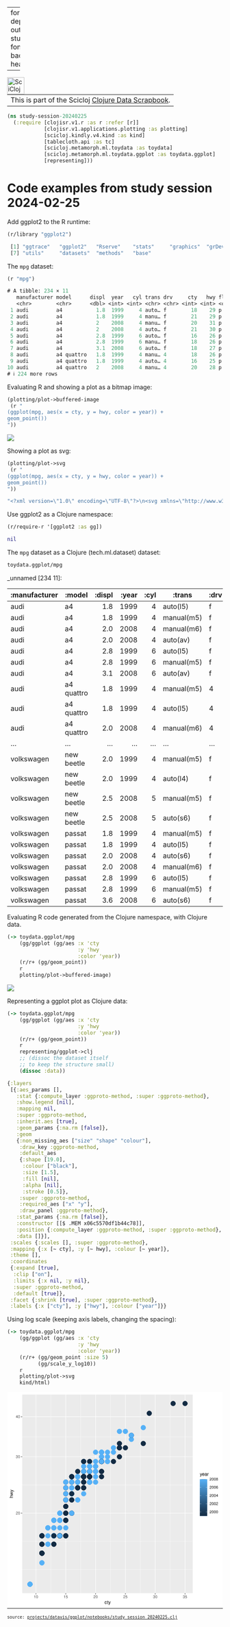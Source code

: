 
---
format:
  html: {toc: true, toc-depth: 4, theme: cosmo, output-file: study_session_20240225.html}
fontsize: 0.9em
code-block-background: true
include-in-header: {text: '<link rel = "icon" href = "data:," />'}

---
<style></style><style>.printedClojure .sourceCode {
  background-color: transparent;
  border-style: none;
}
</style><style>.clay-limit-image-width .clay-image {max-width: 100%}
</style>
<script src="study_session_20240225_files/md-default2.js" type="text/javascript"></script><script src="study_session_20240225_files/md-default3.js" type="text/javascript"></script>

```{=html}
<table><tr><td>This is part of the Scicloj <a href="https://scicloj.github.io/clojure-data-scrapbook/">Clojure Data Scrapbook</a>.</td><a href="https://scicloj.github.io/clojure-data-scrapbook/"><img align="left" alt="SciCloj logo" src="https://scicloj.github.io/sci-cloj-logo-transparent.png" width="40" /></a></tr></table>
```



::: {.sourceClojure}
```clojure
(ns study-session-20240225
  (:require [clojisr.v1.r :as r :refer [r]]
            [clojisr.v1.applications.plotting :as plotting]
            [scicloj.kindly.v4.kind :as kind]
            [tablecloth.api :as tc]
            [scicloj.metamorph.ml.toydata :as toydata]
            [scicloj.metamorph.ml.toydata.ggplot :as toydata.ggplot]
            [representing]))
```
:::



# Code examples from study session 2024-02-25

Add ggplot2 to the R runtime:


::: {.sourceClojure}
```clojure
(r/library "ggplot2")
```
:::



::: {.printedClojure}
```clojure
 [1] "ggtrace"   "ggplot2"   "Rserve"    "stats"     "graphics"  "grDevices"
 [7] "utils"     "datasets"  "methods"   "base"     


```
:::


The `mpg` dataset:


::: {.sourceClojure}
```clojure
(r "mpg")
```
:::



::: {.printedClojure}
```clojure
# A tibble: 234 × 11
   manufacturer model      displ  year   cyl trans drv     cty   hwy fl    class
   <chr>        <chr>      <dbl> <int> <int> <chr> <chr> <int> <int> <chr> <chr>
 1 audi         a4           1.8  1999     4 auto… f        18    29 p     comp…
 2 audi         a4           1.8  1999     4 manu… f        21    29 p     comp…
 3 audi         a4           2    2008     4 manu… f        20    31 p     comp…
 4 audi         a4           2    2008     4 auto… f        21    30 p     comp…
 5 audi         a4           2.8  1999     6 auto… f        16    26 p     comp…
 6 audi         a4           2.8  1999     6 manu… f        18    26 p     comp…
 7 audi         a4           3.1  2008     6 auto… f        18    27 p     comp…
 8 audi         a4 quattro   1.8  1999     4 manu… 4        18    26 p     comp…
 9 audi         a4 quattro   1.8  1999     4 auto… 4        16    25 p     comp…
10 audi         a4 quattro   2    2008     4 manu… 4        20    28 p     comp…
# ℹ 224 more rows


```
:::


Evaluating R and showing a plot as a bitmap image:


::: {.sourceClojure}
```clojure
(plotting/plot->buffered-image
 (r "
(ggplot(mpg, aes(x = cty, y = hwy, color = year)) +
geom_point())
"))
```
:::


::: {.clay-image}

```{=html}
<img src="study_session_20240225_files/0.png" />
```

:::


Showing a plot as svg:


::: {.sourceClojure}
```clojure
(plotting/plot->svg
 (r "
(ggplot(mpg, aes(x = cty, y = hwy, color = year)) +
geom_point())
"))
```
:::



::: {.printedClojure}
```clojure
"<?xml version=\"1.0\" encoding=\"UTF-8\"?>\n<svg xmlns=\"http://www.w3.org/2000/svg\" xmlns:xlink=\"http://www.w3.org/1999/xlink\" width=\"504pt\" height=\"504pt\" viewBox=\"0 0 504 504\" version=\"1.1\">\n<defs>\n<g>\n<symbol overflow=\"visible\" id=\"glyph0-0\">\n<path style=\"stroke:none;\" d=\"\"/>\n</symbol>\n<symbol overflow=\"visible\" id=\"glyph0-1\">\n<path style=\"stroke:none;\" d=\"M 4.453125 -0.765625 L 1.171875 -0.765625 C 1.25 -1.296875 1.53125 -1.625 2.296875 -2.09375 L 3.171875 -2.59375 C 4.046875 -3.0625 4.5 -3.71875 4.5 -4.5 C 4.5 -5.03125 4.28125 -5.53125 3.921875 -5.875 C 3.546875 -6.203125 3.09375 -6.359375 2.5 -6.359375 C 1.703125 -6.359375 1.125 -6.078125 0.78125 -5.53125 C 0.546875 -5.203125 0.453125 -4.796875 0.4375 -4.15625 L 1.21875 -4.15625 C 1.234375 -4.59375 1.296875 -4.84375 1.40625 -5.0625 C 1.59375 -5.4375 2 -5.6875 2.46875 -5.6875 C 3.171875 -5.6875 3.703125 -5.171875 3.703125 -4.484375 C 3.703125 -3.96875 3.40625 -3.53125 2.859375 -3.21875 L 2.046875 -2.75 C 0.75 -2 0.375 -1.40625 0.296875 -0.015625 L 4.453125 -0.015625 Z M 4.453125 -0.765625 \"/>\n</symbol>\n<symbol overflow=\"visible\" id=\"glyph0-2\">\n<path style=\"stroke:none;\" d=\"M 2.421875 -6.359375 C 1.84375 -6.359375 1.3125 -6.09375 0.984375 -5.671875 C 0.578125 -5.109375 0.375 -4.25 0.375 -3.078125 C 0.375 -0.9375 1.078125 0.203125 2.421875 0.203125 C 3.734375 0.203125 4.453125 -0.9375 4.453125 -3.03125 C 4.453125 -4.25 4.265625 -5.078125 3.859375 -5.671875 C 3.53125 -6.109375 3.015625 -6.359375 2.421875 -6.359375 Z M 2.421875 -5.671875 C 3.25 -5.671875 3.671875 -4.828125 3.671875 -3.09375 C 3.671875 -1.28125 3.265625 -0.4375 2.40625 -0.4375 C 1.578125 -0.4375 1.171875 -1.3125 1.171875 -3.0625 C 1.171875 -4.828125 1.578125 -5.671875 2.421875 -5.671875 Z M 2.421875 -5.671875 \"/>\n</symbol>\n<symbol overflow=\"visible\" id=\"glyph0-3\">\n<path style=\"stroke:none;\" d=\"M 1.9375 -2.921875 L 2.359375 -2.921875 C 3.203125 -2.921875 3.65625 -2.53125 3.65625 -1.765625 C 3.65625 -0.96875 3.171875 -0.484375 2.375 -0.484375 C 1.515625 -0.484375 1.109375 -0.921875 1.0625 -1.84375 L 0.28125 -1.84375 C 0.3125 -1.34375 0.40625 -1 0.546875 -0.71875 C 0.875 -0.109375 1.484375 0.203125 2.34375 0.203125 C 3.625 0.203125 4.453125 -0.578125 4.453125 -1.78125 C 4.453125 -2.59375 4.140625 -3.03125 3.390625 -3.296875 C 3.96875 -3.53125 4.265625 -3.96875 4.265625 -4.609375 C 4.265625 -5.703125 3.546875 -6.359375 2.359375 -6.359375 C 1.109375 -6.359375 0.4375 -5.65625 0.40625 -4.3125 L 1.1875 -4.3125 C 1.203125 -4.703125 1.234375 -4.921875 1.328125 -5.109375 C 1.5 -5.46875 1.890625 -5.6875 2.375 -5.6875 C 3.0625 -5.6875 3.46875 -5.265625 3.46875 -4.578125 C 3.46875 -4.140625 3.3125 -3.859375 2.96875 -3.71875 C 2.765625 -3.625 2.484375 -3.59375 1.9375 -3.578125 Z M 1.9375 -2.921875 \"/>\n</symbol>\n<symbol overflow=\"visible\" id=\"glyph0-4\">\n<path style=\"stroke:none;\" d=\"M 2.875 -1.546875 L 2.875 0 L 3.65625 0 L 3.65625 -1.546875 L 4.578125 -1.546875 L 4.578125 -2.234375 L 3.65625 -2.234375 L 3.65625 -6.359375 L 3.078125 -6.359375 L 0.25 -2.359375 L 0.25 -1.546875 Z M 2.875 -2.234375 L 0.921875 -2.234375 L 2.875 -5.046875 Z M 2.875 -2.234375 \"/>\n</symbol>\n<symbol overflow=\"visible\" id=\"glyph0-5\">\n<path style=\"stroke:none;\" d=\"M 2.28125 -4.53125 L 2.28125 0 L 3.046875 0 L 3.046875 -6.359375 L 2.546875 -6.359375 C 2.265625 -5.390625 2.09375 -5.25 0.890625 -5.09375 L 0.890625 -4.53125 Z M 2.28125 -4.53125 \"/>\n</symbol>\n<symbol overflow=\"visible\" id=\"glyph0-6\">\n<path style=\"stroke:none;\" d=\"M 4.1875 -6.234375 L 0.96875 -6.234375 L 0.5 -2.84375 L 1.21875 -2.84375 C 1.578125 -3.265625 1.875 -3.421875 2.359375 -3.421875 C 3.203125 -3.421875 3.71875 -2.84375 3.71875 -1.921875 C 3.71875 -1.03125 3.203125 -0.484375 2.359375 -0.484375 C 1.6875 -0.484375 1.265625 -0.828125 1.078125 -1.53125 L 0.3125 -1.53125 C 0.40625 -1.015625 0.5 -0.78125 0.6875 -0.546875 C 1.03125 -0.078125 1.671875 0.203125 2.375 0.203125 C 3.640625 0.203125 4.515625 -0.71875 4.515625 -2.03125 C 4.515625 -3.265625 3.6875 -4.109375 2.5 -4.109375 C 2.0625 -4.109375 1.703125 -4 1.34375 -3.734375 L 1.59375 -5.46875 L 4.1875 -5.46875 Z M 4.1875 -6.234375 \"/>\n</symbol>\n<symbol overflow=\"visible\" id=\"glyph0-7\">\n<path style=\"stroke:none;\" d=\"M 4.375 -4.703125 C 4.234375 -5.75 3.5625 -6.359375 2.609375 -6.359375 C 1.921875 -6.359375 1.3125 -6.03125 0.9375 -5.453125 C 0.546875 -4.828125 0.375 -4.0625 0.375 -2.90625 C 0.375 -1.828125 0.53125 -1.15625 0.90625 -0.59375 C 1.234375 -0.078125 1.78125 0.203125 2.46875 0.203125 C 3.65625 0.203125 4.515625 -0.6875 4.515625 -1.921875 C 4.515625 -3.09375 3.71875 -3.921875 2.609375 -3.921875 C 1.984375 -3.921875 1.5 -3.6875 1.171875 -3.234375 C 1.171875 -4.796875 1.671875 -5.671875 2.5625 -5.671875 C 3.109375 -5.671875 3.484375 -5.328125 3.609375 -4.703125 Z M 2.5 -3.234375 C 3.25 -3.234375 3.71875 -2.703125 3.71875 -1.859375 C 3.71875 -1.0625 3.1875 -0.484375 2.484375 -0.484375 C 1.765625 -0.484375 1.21875 -1.09375 1.21875 -1.90625 C 1.21875 -2.6875 1.734375 -3.234375 2.5 -3.234375 Z M 2.5 -3.234375 \"/>\n</symbol>\n<symbol overflow=\"visible\" id=\"glyph0-8\">\n<path style=\"stroke:none;\" d=\"M 3.4375 -3.359375 C 4.09375 -3.75 4.296875 -4.0625 4.296875 -4.65625 C 4.296875 -5.671875 3.53125 -6.359375 2.421875 -6.359375 C 1.3125 -6.359375 0.546875 -5.671875 0.546875 -4.671875 C 0.546875 -4.0625 0.75 -3.75 1.390625 -3.359375 C 0.671875 -2.984375 0.328125 -2.46875 0.328125 -1.765625 C 0.328125 -0.609375 1.171875 0.203125 2.421875 0.203125 C 3.65625 0.203125 4.515625 -0.609375 4.515625 -1.765625 C 4.515625 -2.46875 4.15625 -2.984375 3.4375 -3.359375 Z M 2.421875 -5.671875 C 3.078125 -5.671875 3.5 -5.28125 3.5 -4.640625 C 3.5 -4.046875 3.0625 -3.65625 2.421875 -3.65625 C 1.765625 -3.65625 1.34375 -4.046875 1.34375 -4.65625 C 1.34375 -5.28125 1.765625 -5.671875 2.421875 -5.671875 Z M 2.421875 -3 C 3.1875 -3 3.71875 -2.484375 3.71875 -1.75 C 3.71875 -0.984375 3.203125 -0.484375 2.40625 -0.484375 C 1.640625 -0.484375 1.125 -1 1.125 -1.734375 C 1.125 -2.5 1.640625 -3 2.421875 -3 Z M 2.421875 -3 \"/>\n</symbol>\n<symbol overflow=\"visible\" id=\"glyph1-0\">\n<path style=\"stroke:none;\" d=\"\"/>\n</symbol>\n<symbol overflow=\"visible\" id=\"glyph1-1\">\n<path style=\"stroke:none;\" d=\"M 5.1875 -3.828125 C 5.140625 -4.390625 5.015625 -4.75 4.796875 -5.078125 C 4.40625 -5.609375 3.703125 -5.921875 2.90625 -5.921875 C 1.34375 -5.921875 0.34375 -4.703125 0.34375 -2.78125 C 0.34375 -0.921875 1.328125 0.25 2.890625 0.25 C 4.265625 0.25 5.140625 -0.578125 5.25 -1.984375 L 4.328125 -1.984375 C 4.171875 -1.0625 3.703125 -0.59375 2.921875 -0.59375 C 1.90625 -0.59375 1.296875 -1.421875 1.296875 -2.78125 C 1.296875 -4.21875 1.890625 -5.078125 2.890625 -5.078125 C 3.65625 -5.078125 4.140625 -4.625 4.25 -3.828125 Z M 5.1875 -3.828125 \"/>\n</symbol>\n<symbol overflow=\"visible\" id=\"glyph1-2\">\n<path style=\"stroke:none;\" d=\"M 2.796875 -5.765625 L 1.84375 -5.765625 L 1.84375 -7.34375 L 0.9375 -7.34375 L 0.9375 -5.765625 L 0.15625 -5.765625 L 0.15625 -5.015625 L 0.9375 -5.015625 L 0.9375 -0.65625 C 0.9375 -0.0625 1.328125 0.25 2.046875 0.25 C 2.28125 0.25 2.484375 0.234375 2.796875 0.171875 L 2.796875 -0.59375 C 2.65625 -0.5625 2.546875 -0.546875 2.359375 -0.546875 C 1.953125 -0.546875 1.84375 -0.65625 1.84375 -1.0625 L 1.84375 -5.015625 L 2.796875 -5.015625 Z M 2.796875 -5.765625 \"/>\n</symbol>\n<symbol overflow=\"visible\" id=\"glyph1-3\">\n<path style=\"stroke:none;\" d=\"M 4.265625 -5.765625 L 2.671875 -1.28125 L 1.203125 -5.765625 L 0.21875 -5.765625 L 2.171875 0.015625 L 1.8125 0.9375 C 1.65625 1.34375 1.46875 1.5 1.078125 1.5 C 0.921875 1.5 0.796875 1.46875 0.59375 1.4375 L 0.59375 2.25 C 0.78125 2.359375 0.96875 2.390625 1.203125 2.390625 C 1.5 2.390625 1.828125 2.296875 2.0625 2.125 C 2.359375 1.90625 2.515625 1.671875 2.6875 1.203125 L 5.265625 -5.765625 Z M 4.265625 -5.765625 \"/>\n</symbol>\n<symbol overflow=\"visible\" id=\"glyph1-4\">\n<path style=\"stroke:none;\" d=\"M 5.640625 -2.578125 C 5.640625 -3.453125 5.578125 -3.984375 5.40625 -4.40625 C 5.03125 -5.359375 4.15625 -5.921875 3.078125 -5.921875 C 1.46875 -5.921875 0.4375 -4.703125 0.4375 -2.8125 C 0.4375 -0.90625 1.4375 0.25 3.0625 0.25 C 4.375 0.25 5.296875 -0.5 5.515625 -1.75 L 4.59375 -1.75 C 4.34375 -0.984375 3.828125 -0.59375 3.09375 -0.59375 C 2.515625 -0.59375 2.015625 -0.859375 1.703125 -1.34375 C 1.484375 -1.671875 1.40625 -2 1.390625 -2.578125 Z M 1.421875 -3.328125 C 1.5 -4.390625 2.140625 -5.078125 3.0625 -5.078125 C 4 -5.078125 4.65625 -4.359375 4.65625 -3.328125 Z M 1.421875 -3.328125 \"/>\n</symbol>\n<symbol overflow=\"visible\" id=\"glyph1-5\">\n<path style=\"stroke:none;\" d=\"M 5.890625 -0.53125 C 5.78125 -0.515625 5.734375 -0.515625 5.6875 -0.515625 C 5.375 -0.515625 5.1875 -0.6875 5.1875 -0.96875 L 5.1875 -4.359375 C 5.1875 -5.375 4.4375 -5.921875 3.03125 -5.921875 C 2.171875 -5.921875 1.5 -5.6875 1.109375 -5.265625 C 0.84375 -4.96875 0.734375 -4.625 0.71875 -4.0625 L 1.640625 -4.0625 C 1.71875 -4.765625 2.140625 -5.078125 2.984375 -5.078125 C 3.828125 -5.078125 4.28125 -4.78125 4.28125 -4.21875 L 4.28125 -3.984375 C 4.265625 -3.59375 4.0625 -3.4375 3.328125 -3.34375 C 2.03125 -3.171875 1.828125 -3.140625 1.46875 -2.984375 C 0.796875 -2.703125 0.46875 -2.203125 0.46875 -1.453125 C 0.46875 -0.40625 1.1875 0.25 2.359375 0.25 C 3.078125 0.25 3.65625 0 4.3125 -0.59375 C 4.375 0 4.65625 0.25 5.265625 0.25 C 5.453125 0.25 5.578125 0.234375 5.890625 0.15625 Z M 4.28125 -1.8125 C 4.28125 -1.5 4.1875 -1.3125 3.921875 -1.0625 C 3.546875 -0.71875 3.09375 -0.546875 2.546875 -0.546875 C 1.84375 -0.546875 1.421875 -0.890625 1.421875 -1.46875 C 1.421875 -2.078125 1.8125 -2.390625 2.8125 -2.53125 C 3.78125 -2.65625 3.96875 -2.703125 4.28125 -2.84375 Z M 4.28125 -1.8125 \"/>\n</symbol>\n<symbol overflow=\"visible\" id=\"glyph1-6\">\n<path style=\"stroke:none;\" d=\"M 0.765625 -5.765625 L 0.765625 0 L 1.6875 0 L 1.6875 -2.984375 C 1.6875 -4.375 2.265625 -5 3.53125 -4.96875 L 3.53125 -5.890625 C 3.375 -5.921875 3.28125 -5.921875 3.171875 -5.921875 C 2.578125 -5.921875 2.140625 -5.578125 1.609375 -4.71875 L 1.609375 -5.765625 Z M 0.765625 -5.765625 \"/>\n</symbol>\n<symbol overflow=\"visible\" id=\"glyph2-0\">\n<path style=\"stroke:none;\" d=\"\"/>\n</symbol>\n<symbol overflow=\"visible\" id=\"glyph2-1\">\n<path style=\"stroke:none;\" d=\"M -8.015625 -0.765625 L 0 -0.765625 L 0 -1.6875 L -3.171875 -1.6875 C -4.359375 -1.6875 -5.125 -2.296875 -5.125 -3.25 C -5.125 -3.546875 -5.03125 -3.84375 -4.875 -4.0625 C -4.671875 -4.328125 -4.40625 -4.4375 -4 -4.4375 L 0 -4.4375 L 0 -5.34375 L -4.359375 -5.34375 C -5.328125 -5.34375 -5.921875 -4.65625 -5.921875 -3.53125 C -5.921875 -2.71875 -5.671875 -2.21875 -4.96875 -1.6875 L -8.015625 -1.6875 Z M -8.015625 -0.765625 \"/>\n</symbol>\n<symbol overflow=\"visible\" id=\"glyph2-2\">\n<path style=\"stroke:none;\" d=\"M 0 -6.09375 L -5.765625 -7.78125 L -5.765625 -6.75 L -1.28125 -5.609375 L -5.765625 -4.484375 L -5.765625 -3.359375 L -1.28125 -2.25 L -5.765625 -1.078125 L -5.765625 -0.0625 L 0 -1.734375 L 0 -2.765625 L -4.515625 -3.890625 L 0 -5.046875 Z M 0 -6.09375 \"/>\n</symbol>\n<symbol overflow=\"visible\" id=\"glyph2-3\">\n<path style=\"stroke:none;\" d=\"M -5.765625 -4.265625 L -1.28125 -2.671875 L -5.765625 -1.203125 L -5.765625 -0.21875 L 0.015625 -2.171875 L 0.9375 -1.8125 C 1.34375 -1.65625 1.5 -1.46875 1.5 -1.078125 C 1.5 -0.921875 1.46875 -0.796875 1.4375 -0.59375 L 2.25 -0.59375 C 2.359375 -0.78125 2.390625 -0.96875 2.390625 -1.203125 C 2.390625 -1.5 2.296875 -1.828125 2.125 -2.0625 C 1.90625 -2.359375 1.671875 -2.515625 1.203125 -2.6875 L -5.765625 -5.265625 Z M -5.765625 -4.265625 \"/>\n</symbol>\n</g>\n<clipPath id=\"clip1\">\n  <path d=\"M 35.152344 5.480469 L 433.84375 5.480469 L 433.84375 469.851562 L 35.152344 469.851562 Z M 35.152344 5.480469 \"/>\n</clipPath>\n<clipPath id=\"clip2\">\n  <path d=\"M 35.152344 408 L 433.84375 408 L 433.84375 410 L 35.152344 410 Z M 35.152344 408 \"/>\n</clipPath>\n<clipPath id=\"clip3\">\n  <path d=\"M 35.152344 276 L 433.84375 276 L 433.84375 278 L 35.152344 278 Z M 35.152344 276 \"/>\n</clipPath>\n<clipPath id=\"clip4\">\n  <path d=\"M 35.152344 145 L 433.84375 145 L 433.84375 146 L 35.152344 146 Z M 35.152344 145 \"/>\n</clipPath>\n<clipPath id=\"clip5\">\n  <path d=\"M 35.152344 13 L 433.84375 13 L 433.84375 14 L 35.152344 14 Z M 35.152344 13 \"/>\n</clipPath>\n<clipPath id=\"clip6\">\n  <path d=\"M 101 5.480469 L 103 5.480469 L 103 469.851562 L 101 469.851562 Z M 101 5.480469 \"/>\n</clipPath>\n<clipPath id=\"clip7\">\n  <path d=\"M 171 5.480469 L 173 5.480469 L 173 469.851562 L 171 469.851562 Z M 171 5.480469 \"/>\n</clipPath>\n<clipPath id=\"clip8\">\n  <path d=\"M 241 5.480469 L 242 5.480469 L 242 469.851562 L 241 469.851562 Z M 241 5.480469 \"/>\n</clipPath>\n<clipPath id=\"clip9\">\n  <path d=\"M 310 5.480469 L 312 5.480469 L 312 469.851562 L 310 469.851562 Z M 310 5.480469 \"/>\n</clipPath>\n<clipPath id=\"clip10\">\n  <path d=\"M 380 5.480469 L 382 5.480469 L 382 469.851562 L 380 469.851562 Z M 380 5.480469 \"/>\n</clipPath>\n<clipPath id=\"clip11\">\n  <path d=\"M 35.152344 342 L 433.84375 342 L 433.84375 344 L 35.152344 344 Z M 35.152344 342 \"/>\n</clipPath>\n<clipPath id=\"clip12\">\n  <path d=\"M 35.152344 210 L 433.84375 210 L 433.84375 212 L 35.152344 212 Z M 35.152344 210 \"/>\n</clipPath>\n<clipPath id=\"clip13\">\n  <path d=\"M 35.152344 78 L 433.84375 78 L 433.84375 80 L 35.152344 80 Z M 35.152344 78 \"/>\n</clipPath>\n<clipPath id=\"clip14\">\n  <path d=\"M 66 5.480469 L 68 5.480469 L 68 469.851562 L 66 469.851562 Z M 66 5.480469 \"/>\n</clipPath>\n<clipPath id=\"clip15\">\n  <path d=\"M 136 5.480469 L 138 5.480469 L 138 469.851562 L 136 469.851562 Z M 136 5.480469 \"/>\n</clipPath>\n<clipPath id=\"clip16\">\n  <path d=\"M 206 5.480469 L 208 5.480469 L 208 469.851562 L 206 469.851562 Z M 206 5.480469 \"/>\n</clipPath>\n<clipPath id=\"clip17\">\n  <path d=\"M 275 5.480469 L 277 5.480469 L 277 469.851562 L 275 469.851562 Z M 275 5.480469 \"/>\n</clipPath>\n<clipPath id=\"clip18\">\n  <path d=\"M 345 5.480469 L 347 5.480469 L 347 469.851562 L 345 469.851562 Z M 345 5.480469 \"/>\n</clipPath>\n<clipPath id=\"clip19\">\n  <path d=\"M 415 5.480469 L 417 5.480469 L 417 469.851562 L 415 469.851562 Z M 415 5.480469 \"/>\n</clipPath>\n<clipPath id=\"clip20\">\n  <path d=\"M 450.28125 203.203125 L 467.5625 203.203125 L 467.5625 289.601562 L 450.28125 289.601562 Z M 450.28125 203.203125 \"/>\n</clipPath>\n<image id=\"image460\" width=\"1\" height=\"300\" xlink:href=\"data:image/png;base64,iVBORw0KGgoAAAANSUhEUgAAAAEAAAEsCAIAAACNMk6CAAAABmJLR0QA/wD/AP+gvaeTAAAAjklEQVQ4jaWTQRKAMAgDd3ik//R1HuOlji3SjNYjhZAEKNt+BCgQIRRIAQRSi2l5hdr79/q1fqBQVw+ErvyipqGH5eh7fNFJi1M+9bC8OT/lrTD9fNYwT/0FpvQzwVju0eObndsd/uUa7qX2NffqNE5w7j7dbCudpXbj2ehX0n3f0ot5pX9/1xkPj79W8p41NH/nSHk1sQAAAABJRU5ErkJggg==\"/>\n<pattern id=\"pattern0\" patternUnits=\"userSpaceOnUse\" width=\"1\" height=\"300\"  patternTransform=\"matrix(17.28,0,0,0.288,450.281644,203.20411)\">\n  <use xlink:href=\"#image460\"/>\n</pattern>\n</defs>\n<g id=\"surface456\">\n<rect x=\"0\" y=\"0\" width=\"504\" height=\"504\" style=\"fill:rgb(100%,100%,100%);fill-opacity:1;stroke:none;\"/>\n<rect x=\"0\" y=\"0\" width=\"504\" height=\"504\" style=\"fill:rgb(100%,100%,100%);fill-opacity:1;stroke:none;\"/>\n<path style=\"fill:none;stroke-width:1.066978;stroke-linecap:round;stroke-linejoin:round;stroke:rgb(100%,100%,100%);stroke-opacity:1;stroke-miterlimit:10;\" d=\"M 0 504 L 504 504 L 504 0 L 0 0 Z M 0 504 \"/>\n<g clip-path=\"url(#clip1)\" clip-rule=\"nonzero\">\n<path style=\" stroke:none;fill-rule:nonzero;fill:rgb(92.156863%,92.156863%,92.156863%);fill-opacity:1;\" d=\"M 35.152344 469.847656 L 433.84375 469.847656 L 433.84375 5.476562 L 35.152344 5.476562 Z M 35.152344 469.847656 \"/>\n</g>\n<g clip-path=\"url(#clip2)\" clip-rule=\"nonzero\">\n<path style=\"fill:none;stroke-width:0.533489;stroke-linecap:butt;stroke-linejoin:round;stroke:rgb(100%,100%,100%);stroke-opacity:1;stroke-miterlimit:10;\" d=\"M 35.152344 409.164062 L 433.84375 409.164062 \"/>\n</g>\n<g clip-path=\"url(#clip3)\" clip-rule=\"nonzero\">\n<path style=\"fill:none;stroke-width:0.533489;stroke-linecap:butt;stroke-linejoin:round;stroke:rgb(100%,100%,100%);stroke-opacity:1;stroke-miterlimit:10;\" d=\"M 35.152344 277.242188 L 433.84375 277.242188 \"/>\n</g>\n<g clip-path=\"url(#clip4)\" clip-rule=\"nonzero\">\n<path style=\"fill:none;stroke-width:0.533489;stroke-linecap:butt;stroke-linejoin:round;stroke:rgb(100%,100%,100%);stroke-opacity:1;stroke-miterlimit:10;\" d=\"M 35.152344 145.316406 L 433.84375 145.316406 \"/>\n</g>\n<g clip-path=\"url(#clip5)\" clip-rule=\"nonzero\">\n<path style=\"fill:none;stroke-width:0.533489;stroke-linecap:butt;stroke-linejoin:round;stroke:rgb(100%,100%,100%);stroke-opacity:1;stroke-miterlimit:10;\" d=\"M 35.152344 13.394531 L 433.84375 13.394531 \"/>\n</g>\n<g clip-path=\"url(#clip6)\" clip-rule=\"nonzero\">\n<path style=\"fill:none;stroke-width:0.533489;stroke-linecap:butt;stroke-linejoin:round;stroke:rgb(100%,100%,100%);stroke-opacity:1;stroke-miterlimit:10;\" d=\"M 102.0625 469.847656 L 102.0625 5.480469 \"/>\n</g>\n<g clip-path=\"url(#clip7)\" clip-rule=\"nonzero\">\n<path style=\"fill:none;stroke-width:0.533489;stroke-linecap:butt;stroke-linejoin:round;stroke:rgb(100%,100%,100%);stroke-opacity:1;stroke-miterlimit:10;\" d=\"M 171.765625 469.847656 L 171.765625 5.480469 \"/>\n</g>\n<g clip-path=\"url(#clip8)\" clip-rule=\"nonzero\">\n<path style=\"fill:none;stroke-width:0.533489;stroke-linecap:butt;stroke-linejoin:round;stroke:rgb(100%,100%,100%);stroke-opacity:1;stroke-miterlimit:10;\" d=\"M 241.46875 469.847656 L 241.46875 5.480469 \"/>\n</g>\n<g clip-path=\"url(#clip9)\" clip-rule=\"nonzero\">\n<path style=\"fill:none;stroke-width:0.533489;stroke-linecap:butt;stroke-linejoin:round;stroke:rgb(100%,100%,100%);stroke-opacity:1;stroke-miterlimit:10;\" d=\"M 311.167969 469.847656 L 311.167969 5.480469 \"/>\n</g>\n<g clip-path=\"url(#clip10)\" clip-rule=\"nonzero\">\n<path style=\"fill:none;stroke-width:0.533489;stroke-linecap:butt;stroke-linejoin:round;stroke:rgb(100%,100%,100%);stroke-opacity:1;stroke-miterlimit:10;\" d=\"M 380.871094 469.847656 L 380.871094 5.480469 \"/>\n</g>\n<g clip-path=\"url(#clip11)\" clip-rule=\"nonzero\">\n<path style=\"fill:none;stroke-width:1.066978;stroke-linecap:butt;stroke-linejoin:round;stroke:rgb(100%,100%,100%);stroke-opacity:1;stroke-miterlimit:10;\" d=\"M 35.152344 343.203125 L 433.84375 343.203125 \"/>\n</g>\n<g clip-path=\"url(#clip12)\" clip-rule=\"nonzero\">\n<path style=\"fill:none;stroke-width:1.066978;stroke-linecap:butt;stroke-linejoin:round;stroke:rgb(100%,100%,100%);stroke-opacity:1;stroke-miterlimit:10;\" d=\"M 35.152344 211.28125 L 433.84375 211.28125 \"/>\n</g>\n<g clip-path=\"url(#clip13)\" clip-rule=\"nonzero\">\n<path style=\"fill:none;stroke-width:1.066978;stroke-linecap:butt;stroke-linejoin:round;stroke:rgb(100%,100%,100%);stroke-opacity:1;stroke-miterlimit:10;\" d=\"M 35.152344 79.355469 L 433.84375 79.355469 \"/>\n</g>\n<g clip-path=\"url(#clip14)\" clip-rule=\"nonzero\">\n<path style=\"fill:none;stroke-width:1.066978;stroke-linecap:butt;stroke-linejoin:round;stroke:rgb(100%,100%,100%);stroke-opacity:1;stroke-miterlimit:10;\" d=\"M 67.214844 469.847656 L 67.214844 5.480469 \"/>\n</g>\n<g clip-path=\"url(#clip15)\" clip-rule=\"nonzero\">\n<path style=\"fill:none;stroke-width:1.066978;stroke-linecap:butt;stroke-linejoin:round;stroke:rgb(100%,100%,100%);stroke-opacity:1;stroke-miterlimit:10;\" d=\"M 136.914062 469.847656 L 136.914062 5.480469 \"/>\n</g>\n<g clip-path=\"url(#clip16)\" clip-rule=\"nonzero\">\n<path style=\"fill:none;stroke-width:1.066978;stroke-linecap:butt;stroke-linejoin:round;stroke:rgb(100%,100%,100%);stroke-opacity:1;stroke-miterlimit:10;\" d=\"M 206.617188 469.847656 L 206.617188 5.480469 \"/>\n</g>\n<g clip-path=\"url(#clip17)\" clip-rule=\"nonzero\">\n<path style=\"fill:none;stroke-width:1.066978;stroke-linecap:butt;stroke-linejoin:round;stroke:rgb(100%,100%,100%);stroke-opacity:1;stroke-miterlimit:10;\" d=\"M 276.316406 469.847656 L 276.316406 5.480469 \"/>\n</g>\n<g clip-path=\"url(#clip18)\" clip-rule=\"nonzero\">\n<path style=\"fill:none;stroke-width:1.066978;stroke-linecap:butt;stroke-linejoin:round;stroke:rgb(100%,100%,100%);stroke-opacity:1;stroke-miterlimit:10;\" d=\"M 346.019531 469.847656 L 346.019531 5.480469 \"/>\n</g>\n<g clip-path=\"url(#clip19)\" clip-rule=\"nonzero\">\n<path style=\"fill:none;stroke-width:1.066978;stroke-linecap:butt;stroke-linejoin:round;stroke:rgb(100%,100%,100%);stroke-opacity:1;stroke-miterlimit:10;\" d=\"M 415.722656 469.847656 L 415.722656 5.480469 \"/>\n</g>\n<path style=\"fill-rule:nonzero;fill:rgb(7.45098%,16.862745%,26.27451%);fill-opacity:1;stroke-width:0.708661;stroke-linecap:round;stroke-linejoin:round;stroke:rgb(7.45098%,16.862745%,26.27451%);stroke-opacity:1;stroke-miterlimit:10;\" d=\"M 180.691406 224.472656 C 180.691406 227.078125 176.78125 227.078125 176.78125 224.472656 C 176.78125 221.867188 180.691406 221.867188 180.691406 224.472656 \"/>\n<path style=\"fill-rule:nonzero;fill:rgb(7.45098%,16.862745%,26.27451%);fill-opacity:1;stroke-width:0.708661;stroke-linecap:round;stroke-linejoin:round;stroke:rgb(7.45098%,16.862745%,26.27451%);stroke-opacity:1;stroke-miterlimit:10;\" d=\"M 222.511719 224.472656 C 222.511719 227.078125 218.601562 227.078125 218.601562 224.472656 C 218.601562 221.867188 222.511719 221.867188 222.511719 224.472656 \"/>\n<path style=\"fill-rule:nonzero;fill:rgb(33.72549%,69.411765%,96.862745%);fill-opacity:1;stroke-width:0.708661;stroke-linecap:round;stroke-linejoin:round;stroke:rgb(33.72549%,69.411765%,96.862745%);stroke-opacity:1;stroke-miterlimit:10;\" d=\"M 208.570312 198.085938 C 208.570312 200.695312 204.660156 200.695312 204.660156 198.085938 C 204.660156 195.480469 208.570312 195.480469 208.570312 198.085938 \"/>\n<path style=\"fill-rule:nonzero;fill:rgb(33.72549%,69.411765%,96.862745%);fill-opacity:1;stroke-width:0.708661;stroke-linecap:round;stroke-linejoin:round;stroke:rgb(33.72549%,69.411765%,96.862745%);stroke-opacity:1;stroke-miterlimit:10;\" d=\"M 222.511719 211.28125 C 222.511719 213.886719 218.601562 213.886719 218.601562 211.28125 C 218.601562 208.671875 222.511719 208.671875 222.511719 211.28125 \"/>\n<path style=\"fill-rule:nonzero;fill:rgb(7.45098%,16.862745%,26.27451%);fill-opacity:1;stroke-width:0.708661;stroke-linecap:round;stroke-linejoin:round;stroke:rgb(7.45098%,16.862745%,26.27451%);stroke-opacity:1;stroke-miterlimit:10;\" d=\"M 152.808594 264.050781 C 152.808594 266.65625 148.898438 266.65625 148.898438 264.050781 C 148.898438 261.441406 152.808594 261.441406 152.808594 264.050781 \"/>\n<path style=\"fill-rule:nonzero;fill:rgb(7.45098%,16.862745%,26.27451%);fill-opacity:1;stroke-width:0.708661;stroke-linecap:round;stroke-linejoin:round;stroke:rgb(7.45098%,16.862745%,26.27451%);stroke-opacity:1;stroke-miterlimit:10;\" d=\"M 180.691406 264.050781 C 180.691406 266.65625 176.78125 266.65625 176.78125 264.050781 C 176.78125 261.441406 180.691406 261.441406 180.691406 264.050781 \"/>\n<path style=\"fill-rule:nonzero;fill:rgb(33.72549%,69.411765%,96.862745%);fill-opacity:1;stroke-width:0.708661;stroke-linecap:round;stroke-linejoin:round;stroke:rgb(33.72549%,69.411765%,96.862745%);stroke-opacity:1;stroke-miterlimit:10;\" d=\"M 180.691406 250.855469 C 180.691406 253.464844 176.78125 253.464844 176.78125 250.855469 C 176.78125 248.25 180.691406 248.25 180.691406 250.855469 \"/>\n<path style=\"fill-rule:nonzero;fill:rgb(7.45098%,16.862745%,26.27451%);fill-opacity:1;stroke-width:0.708661;stroke-linecap:round;stroke-linejoin:round;stroke:rgb(7.45098%,16.862745%,26.27451%);stroke-opacity:1;stroke-miterlimit:10;\" d=\"M 180.691406 264.050781 C 180.691406 266.65625 176.78125 266.65625 176.78125 264.050781 C 176.78125 261.441406 180.691406 261.441406 180.691406 264.050781 \"/>\n<path style=\"fill-rule:nonzero;fill:rgb(7.45098%,16.862745%,26.27451%);fill-opacity:1;stroke-width:0.708661;stroke-linecap:round;stroke-linejoin:round;stroke:rgb(7.45098%,16.862745%,26.27451%);stroke-opacity:1;stroke-miterlimit:10;\" d=\"M 152.808594 277.242188 C 152.808594 279.847656 148.898438 279.847656 148.898438 277.242188 C 148.898438 274.636719 152.808594 274.636719 152.808594 277.242188 \"/>\n<path style=\"fill-rule:nonzero;fill:rgb(33.72549%,69.411765%,96.862745%);fill-opacity:1;stroke-width:0.708661;stroke-linecap:round;stroke-linejoin:round;stroke:rgb(33.72549%,69.411765%,96.862745%);stroke-opacity:1;stroke-miterlimit:10;\" d=\"M 208.570312 237.664062 C 208.570312 240.269531 204.660156 240.269531 204.660156 237.664062 C 204.660156 235.058594 208.570312 235.058594 208.570312 237.664062 \"/>\n<path style=\"fill-rule:nonzero;fill:rgb(33.72549%,69.411765%,96.862745%);fill-opacity:1;stroke-width:0.708661;stroke-linecap:round;stroke-linejoin:round;stroke:rgb(33.72549%,69.411765%,96.862745%);stroke-opacity:1;stroke-miterlimit:10;\" d=\"M 194.632812 250.855469 C 194.632812 253.464844 190.722656 253.464844 190.722656 250.855469 C 190.722656 248.25 194.632812 248.25 194.632812 250.855469 \"/>\n<path style=\"fill-rule:nonzero;fill:rgb(7.45098%,16.862745%,26.27451%);fill-opacity:1;stroke-width:0.708661;stroke-linecap:round;stroke-linejoin:round;stroke:rgb(7.45098%,16.862745%,26.27451%);stroke-opacity:1;stroke-miterlimit:10;\" d=\"M 138.871094 277.242188 C 138.871094 279.847656 134.960938 279.847656 134.960938 277.242188 C 134.960938 274.636719 138.871094 274.636719 138.871094 277.242188 \"/>\n<path style=\"fill-rule:nonzero;fill:rgb(7.45098%,16.862745%,26.27451%);fill-opacity:1;stroke-width:0.708661;stroke-linecap:round;stroke-linejoin:round;stroke:rgb(7.45098%,16.862745%,26.27451%);stroke-opacity:1;stroke-miterlimit:10;\" d=\"M 166.75 277.242188 C 166.75 279.847656 162.839844 279.847656 162.839844 277.242188 C 162.839844 274.636719 166.75 274.636719 166.75 277.242188 \"/>\n<path style=\"fill-rule:nonzero;fill:rgb(33.72549%,69.411765%,96.862745%);fill-opacity:1;stroke-width:0.708661;stroke-linecap:round;stroke-linejoin:round;stroke:rgb(33.72549%,69.411765%,96.862745%);stroke-opacity:1;stroke-miterlimit:10;\" d=\"M 166.75 277.242188 C 166.75 279.847656 162.839844 279.847656 162.839844 277.242188 C 162.839844 274.636719 166.75 274.636719 166.75 277.242188 \"/>\n<path style=\"fill-rule:nonzero;fill:rgb(33.72549%,69.411765%,96.862745%);fill-opacity:1;stroke-width:0.708661;stroke-linecap:round;stroke-linejoin:round;stroke:rgb(33.72549%,69.411765%,96.862745%);stroke-opacity:1;stroke-miterlimit:10;\" d=\"M 138.871094 277.242188 C 138.871094 279.847656 134.960938 279.847656 134.960938 277.242188 C 134.960938 274.636719 138.871094 274.636719 138.871094 277.242188 \"/>\n<path style=\"fill-rule:nonzero;fill:rgb(7.45098%,16.862745%,26.27451%);fill-opacity:1;stroke-width:0.708661;stroke-linecap:round;stroke-linejoin:round;stroke:rgb(7.45098%,16.862745%,26.27451%);stroke-opacity:1;stroke-miterlimit:10;\" d=\"M 138.871094 290.433594 C 138.871094 293.039062 134.960938 293.039062 134.960938 290.433594 C 134.960938 287.828125 138.871094 287.828125 138.871094 290.433594 \"/>\n<path style=\"fill-rule:nonzero;fill:rgb(33.72549%,69.411765%,96.862745%);fill-opacity:1;stroke-width:0.708661;stroke-linecap:round;stroke-linejoin:round;stroke:rgb(33.72549%,69.411765%,96.862745%);stroke-opacity:1;stroke-miterlimit:10;\" d=\"M 166.75 277.242188 C 166.75 279.847656 162.839844 279.847656 162.839844 277.242188 C 162.839844 274.636719 166.75 274.636719 166.75 277.242188 \"/>\n<path style=\"fill-rule:nonzero;fill:rgb(33.72549%,69.411765%,96.862745%);fill-opacity:1;stroke-width:0.708661;stroke-linecap:round;stroke-linejoin:round;stroke:rgb(33.72549%,69.411765%,96.862745%);stroke-opacity:1;stroke-miterlimit:10;\" d=\"M 152.808594 303.625 C 152.808594 306.230469 148.898438 306.230469 148.898438 303.625 C 148.898438 301.019531 152.808594 301.019531 152.808594 303.625 \"/>\n<path style=\"fill-rule:nonzero;fill:rgb(33.72549%,69.411765%,96.862745%);fill-opacity:1;stroke-width:0.708661;stroke-linecap:round;stroke-linejoin:round;stroke:rgb(33.72549%,69.411765%,96.862745%);stroke-opacity:1;stroke-miterlimit:10;\" d=\"M 124.929688 343.203125 C 124.929688 345.808594 121.019531 345.808594 121.019531 343.203125 C 121.019531 340.597656 124.929688 340.597656 124.929688 343.203125 \"/>\n<path style=\"fill-rule:nonzero;fill:rgb(33.72549%,69.411765%,96.862745%);fill-opacity:1;stroke-width:0.708661;stroke-linecap:round;stroke-linejoin:round;stroke:rgb(33.72549%,69.411765%,96.862745%);stroke-opacity:1;stroke-miterlimit:10;\" d=\"M 83.109375 409.164062 C 83.109375 411.769531 79.199219 411.769531 79.199219 409.164062 C 79.199219 406.558594 83.109375 406.558594 83.109375 409.164062 \"/>\n<path style=\"fill-rule:nonzero;fill:rgb(33.72549%,69.411765%,96.862745%);fill-opacity:1;stroke-width:0.708661;stroke-linecap:round;stroke-linejoin:round;stroke:rgb(33.72549%,69.411765%,96.862745%);stroke-opacity:1;stroke-miterlimit:10;\" d=\"M 124.929688 343.203125 C 124.929688 345.808594 121.019531 345.808594 121.019531 343.203125 C 121.019531 340.597656 124.929688 340.597656 124.929688 343.203125 \"/>\n<path style=\"fill-rule:nonzero;fill:rgb(7.45098%,16.862745%,26.27451%);fill-opacity:1;stroke-width:0.708661;stroke-linecap:round;stroke-linejoin:round;stroke:rgb(7.45098%,16.862745%,26.27451%);stroke-opacity:1;stroke-miterlimit:10;\" d=\"M 110.988281 382.78125 C 110.988281 385.386719 107.078125 385.386719 107.078125 382.78125 C 107.078125 380.171875 110.988281 380.171875 110.988281 382.78125 \"/>\n<path style=\"fill-rule:nonzero;fill:rgb(33.72549%,69.411765%,96.862745%);fill-opacity:1;stroke-width:0.708661;stroke-linecap:round;stroke-linejoin:round;stroke:rgb(33.72549%,69.411765%,96.862745%);stroke-opacity:1;stroke-miterlimit:10;\" d=\"M 97.046875 382.78125 C 97.046875 385.386719 93.140625 385.386719 93.140625 382.78125 C 93.140625 380.171875 97.046875 380.171875 97.046875 382.78125 \"/>\n<path style=\"fill-rule:nonzero;fill:rgb(7.45098%,16.862745%,26.27451%);fill-opacity:1;stroke-width:0.708661;stroke-linecap:round;stroke-linejoin:round;stroke:rgb(7.45098%,16.862745%,26.27451%);stroke-opacity:1;stroke-miterlimit:10;\" d=\"M 152.808594 264.050781 C 152.808594 266.65625 148.898438 266.65625 148.898438 264.050781 C 148.898438 261.441406 152.808594 261.441406 152.808594 264.050781 \"/>\n<path style=\"fill-rule:nonzero;fill:rgb(7.45098%,16.862745%,26.27451%);fill-opacity:1;stroke-width:0.708661;stroke-linecap:round;stroke-linejoin:round;stroke:rgb(7.45098%,16.862745%,26.27451%);stroke-opacity:1;stroke-miterlimit:10;\" d=\"M 138.871094 303.625 C 138.871094 306.230469 134.960938 306.230469 134.960938 303.625 C 134.960938 301.019531 138.871094 301.019531 138.871094 303.625 \"/>\n<path style=\"fill-rule:nonzero;fill:rgb(33.72549%,69.411765%,96.862745%);fill-opacity:1;stroke-width:0.708661;stroke-linecap:round;stroke-linejoin:round;stroke:rgb(33.72549%,69.411765%,96.862745%);stroke-opacity:1;stroke-miterlimit:10;\" d=\"M 152.808594 264.050781 C 152.808594 266.65625 148.898438 266.65625 148.898438 264.050781 C 148.898438 261.441406 152.808594 261.441406 152.808594 264.050781 \"/>\n<path style=\"fill-rule:nonzero;fill:rgb(33.72549%,69.411765%,96.862745%);fill-opacity:1;stroke-width:0.708661;stroke-linecap:round;stroke-linejoin:round;stroke:rgb(33.72549%,69.411765%,96.862745%);stroke-opacity:1;stroke-miterlimit:10;\" d=\"M 138.871094 277.242188 C 138.871094 279.847656 134.960938 279.847656 134.960938 277.242188 C 134.960938 274.636719 138.871094 274.636719 138.871094 277.242188 \"/>\n<path style=\"fill-rule:nonzero;fill:rgb(33.72549%,69.411765%,96.862745%);fill-opacity:1;stroke-width:0.708661;stroke-linecap:round;stroke-linejoin:round;stroke:rgb(33.72549%,69.411765%,96.862745%);stroke-opacity:1;stroke-miterlimit:10;\" d=\"M 138.871094 290.433594 C 138.871094 293.039062 134.960938 293.039062 134.960938 290.433594 C 134.960938 287.828125 138.871094 287.828125 138.871094 290.433594 \"/>\n<path style=\"fill-rule:nonzero;fill:rgb(33.72549%,69.411765%,96.862745%);fill-opacity:1;stroke-width:0.708661;stroke-linecap:round;stroke-linejoin:round;stroke:rgb(33.72549%,69.411765%,96.862745%);stroke-opacity:1;stroke-miterlimit:10;\" d=\"M 124.929688 356.394531 C 124.929688 359 121.019531 359 121.019531 356.394531 C 121.019531 353.789062 124.929688 353.789062 124.929688 356.394531 \"/>\n<path style=\"fill-rule:nonzero;fill:rgb(33.72549%,69.411765%,96.862745%);fill-opacity:1;stroke-width:0.708661;stroke-linecap:round;stroke-linejoin:round;stroke:rgb(33.72549%,69.411765%,96.862745%);stroke-opacity:1;stroke-miterlimit:10;\" d=\"M 83.109375 422.355469 C 83.109375 424.964844 79.199219 424.964844 79.199219 422.355469 C 79.199219 419.75 83.109375 419.75 83.109375 422.355469 \"/>\n<path style=\"fill-rule:nonzero;fill:rgb(7.45098%,16.862745%,26.27451%);fill-opacity:1;stroke-width:0.708661;stroke-linecap:round;stroke-linejoin:round;stroke:rgb(7.45098%,16.862745%,26.27451%);stroke-opacity:1;stroke-miterlimit:10;\" d=\"M 83.109375 409.164062 C 83.109375 411.769531 79.199219 411.769531 79.199219 409.164062 C 79.199219 406.558594 83.109375 406.558594 83.109375 409.164062 \"/>\n<path style=\"fill-rule:nonzero;fill:rgb(7.45098%,16.862745%,26.27451%);fill-opacity:1;stroke-width:0.708661;stroke-linecap:round;stroke-linejoin:round;stroke:rgb(7.45098%,16.862745%,26.27451%);stroke-opacity:1;stroke-miterlimit:10;\" d=\"M 124.929688 382.78125 C 124.929688 385.386719 121.019531 385.386719 121.019531 382.78125 C 121.019531 380.171875 124.929688 380.171875 124.929688 382.78125 \"/>\n<path style=\"fill-rule:nonzero;fill:rgb(7.45098%,16.862745%,26.27451%);fill-opacity:1;stroke-width:0.708661;stroke-linecap:round;stroke-linejoin:round;stroke:rgb(7.45098%,16.862745%,26.27451%);stroke-opacity:1;stroke-miterlimit:10;\" d=\"M 194.632812 250.855469 C 194.632812 253.464844 190.722656 253.464844 190.722656 250.855469 C 190.722656 248.25 194.632812 248.25 194.632812 250.855469 \"/>\n<path style=\"fill-rule:nonzero;fill:rgb(33.72549%,69.411765%,96.862745%);fill-opacity:1;stroke-width:0.708661;stroke-linecap:round;stroke-linejoin:round;stroke:rgb(33.72549%,69.411765%,96.862745%);stroke-opacity:1;stroke-miterlimit:10;\" d=\"M 236.453125 211.28125 C 236.453125 213.886719 232.542969 213.886719 232.542969 211.28125 C 232.542969 208.671875 236.453125 208.671875 236.453125 211.28125 \"/>\n<path style=\"fill-rule:nonzero;fill:rgb(7.45098%,16.862745%,26.27451%);fill-opacity:1;stroke-width:0.708661;stroke-linecap:round;stroke-linejoin:round;stroke:rgb(7.45098%,16.862745%,26.27451%);stroke-opacity:1;stroke-miterlimit:10;\" d=\"M 180.691406 264.050781 C 180.691406 266.65625 176.78125 266.65625 176.78125 264.050781 C 176.78125 261.441406 180.691406 261.441406 180.691406 264.050781 \"/>\n<path style=\"fill-rule:nonzero;fill:rgb(33.72549%,69.411765%,96.862745%);fill-opacity:1;stroke-width:0.708661;stroke-linecap:round;stroke-linejoin:round;stroke:rgb(33.72549%,69.411765%,96.862745%);stroke-opacity:1;stroke-miterlimit:10;\" d=\"M 180.691406 224.472656 C 180.691406 227.078125 176.78125 227.078125 176.78125 224.472656 C 176.78125 221.867188 180.691406 221.867188 180.691406 224.472656 \"/>\n<path style=\"fill-rule:nonzero;fill:rgb(33.72549%,69.411765%,96.862745%);fill-opacity:1;stroke-width:0.708661;stroke-linecap:round;stroke-linejoin:round;stroke:rgb(33.72549%,69.411765%,96.862745%);stroke-opacity:1;stroke-miterlimit:10;\" d=\"M 166.75 264.050781 C 166.75 266.65625 162.839844 266.65625 162.839844 264.050781 C 162.839844 261.441406 166.75 261.441406 166.75 264.050781 \"/>\n<path style=\"fill-rule:nonzero;fill:rgb(7.45098%,16.862745%,26.27451%);fill-opacity:1;stroke-width:0.708661;stroke-linecap:round;stroke-linejoin:round;stroke:rgb(7.45098%,16.862745%,26.27451%);stroke-opacity:1;stroke-miterlimit:10;\" d=\"M 180.691406 290.433594 C 180.691406 293.039062 176.78125 293.039062 176.78125 290.433594 C 176.78125 287.828125 180.691406 287.828125 180.691406 290.433594 \"/>\n<path style=\"fill-rule:nonzero;fill:rgb(7.45098%,16.862745%,26.27451%);fill-opacity:1;stroke-width:0.708661;stroke-linecap:round;stroke-linejoin:round;stroke:rgb(7.45098%,16.862745%,26.27451%);stroke-opacity:1;stroke-miterlimit:10;\" d=\"M 166.75 290.433594 C 166.75 293.039062 162.839844 293.039062 162.839844 290.433594 C 162.839844 287.828125 166.75 287.828125 166.75 290.433594 \"/>\n<path style=\"fill-rule:nonzero;fill:rgb(7.45098%,16.862745%,26.27451%);fill-opacity:1;stroke-width:0.708661;stroke-linecap:round;stroke-linejoin:round;stroke:rgb(7.45098%,16.862745%,26.27451%);stroke-opacity:1;stroke-miterlimit:10;\" d=\"M 152.808594 316.816406 C 152.808594 319.425781 148.898438 319.425781 148.898438 316.816406 C 148.898438 314.210938 152.808594 314.210938 152.808594 316.816406 \"/>\n<path style=\"fill-rule:nonzero;fill:rgb(7.45098%,16.862745%,26.27451%);fill-opacity:1;stroke-width:0.708661;stroke-linecap:round;stroke-linejoin:round;stroke:rgb(7.45098%,16.862745%,26.27451%);stroke-opacity:1;stroke-miterlimit:10;\" d=\"M 152.808594 316.816406 C 152.808594 319.425781 148.898438 319.425781 148.898438 316.816406 C 148.898438 314.210938 152.808594 314.210938 152.808594 316.816406 \"/>\n<path style=\"fill-rule:nonzero;fill:rgb(33.72549%,69.411765%,96.862745%);fill-opacity:1;stroke-width:0.708661;stroke-linecap:round;stroke-linejoin:round;stroke:rgb(33.72549%,69.411765%,96.862745%);stroke-opacity:1;stroke-miterlimit:10;\" d=\"M 166.75 290.433594 C 166.75 293.039062 162.839844 293.039062 162.839844 290.433594 C 162.839844 287.828125 166.75 287.828125 166.75 290.433594 \"/>\n<path style=\"fill-rule:nonzero;fill:rgb(33.72549%,69.411765%,96.862745%);fill-opacity:1;stroke-width:0.708661;stroke-linecap:round;stroke-linejoin:round;stroke:rgb(33.72549%,69.411765%,96.862745%);stroke-opacity:1;stroke-miterlimit:10;\" d=\"M 166.75 290.433594 C 166.75 293.039062 162.839844 293.039062 162.839844 290.433594 C 162.839844 287.828125 166.75 287.828125 166.75 290.433594 \"/>\n<path style=\"fill-rule:nonzero;fill:rgb(33.72549%,69.411765%,96.862745%);fill-opacity:1;stroke-width:0.708661;stroke-linecap:round;stroke-linejoin:round;stroke:rgb(33.72549%,69.411765%,96.862745%);stroke-opacity:1;stroke-miterlimit:10;\" d=\"M 83.109375 382.78125 C 83.109375 385.386719 79.199219 385.386719 79.199219 382.78125 C 79.199219 380.171875 83.109375 380.171875 83.109375 382.78125 \"/>\n<path style=\"fill-rule:nonzero;fill:rgb(7.45098%,16.862745%,26.27451%);fill-opacity:1;stroke-width:0.708661;stroke-linecap:round;stroke-linejoin:round;stroke:rgb(7.45098%,16.862745%,26.27451%);stroke-opacity:1;stroke-miterlimit:10;\" d=\"M 138.871094 316.816406 C 138.871094 319.425781 134.960938 319.425781 134.960938 316.816406 C 134.960938 314.210938 138.871094 314.210938 138.871094 316.816406 \"/>\n<path style=\"fill-rule:nonzero;fill:rgb(7.45098%,16.862745%,26.27451%);fill-opacity:1;stroke-width:0.708661;stroke-linecap:round;stroke-linejoin:round;stroke:rgb(7.45098%,16.862745%,26.27451%);stroke-opacity:1;stroke-miterlimit:10;\" d=\"M 138.871094 330.011719 C 138.871094 332.617188 134.960938 332.617188 134.960938 330.011719 C 134.960938 327.402344 138.871094 327.402344 138.871094 330.011719 \"/>\n<path style=\"fill-rule:nonzero;fill:rgb(33.72549%,69.411765%,96.862745%);fill-opacity:1;stroke-width:0.708661;stroke-linecap:round;stroke-linejoin:round;stroke:rgb(33.72549%,69.411765%,96.862745%);stroke-opacity:1;stroke-miterlimit:10;\" d=\"M 152.808594 303.625 C 152.808594 306.230469 148.898438 306.230469 148.898438 303.625 C 148.898438 301.019531 152.808594 301.019531 152.808594 303.625 \"/>\n<path style=\"fill-rule:nonzero;fill:rgb(33.72549%,69.411765%,96.862745%);fill-opacity:1;stroke-width:0.708661;stroke-linecap:round;stroke-linejoin:round;stroke:rgb(33.72549%,69.411765%,96.862745%);stroke-opacity:1;stroke-miterlimit:10;\" d=\"M 152.808594 303.625 C 152.808594 306.230469 148.898438 306.230469 148.898438 303.625 C 148.898438 301.019531 152.808594 301.019531 152.808594 303.625 \"/>\n<path style=\"fill-rule:nonzero;fill:rgb(33.72549%,69.411765%,96.862745%);fill-opacity:1;stroke-width:0.708661;stroke-linecap:round;stroke-linejoin:round;stroke:rgb(33.72549%,69.411765%,96.862745%);stroke-opacity:1;stroke-miterlimit:10;\" d=\"M 138.871094 356.394531 C 138.871094 359 134.960938 359 134.960938 356.394531 C 134.960938 353.789062 138.871094 353.789062 138.871094 356.394531 \"/>\n<path style=\"fill-rule:nonzero;fill:rgb(33.72549%,69.411765%,96.862745%);fill-opacity:1;stroke-width:0.708661;stroke-linecap:round;stroke-linejoin:round;stroke:rgb(33.72549%,69.411765%,96.862745%);stroke-opacity:1;stroke-miterlimit:10;\" d=\"M 124.929688 369.585938 C 124.929688 372.195312 121.019531 372.195312 121.019531 369.585938 C 121.019531 366.980469 124.929688 366.980469 124.929688 369.585938 \"/>\n<path style=\"fill-rule:nonzero;fill:rgb(7.45098%,16.862745%,26.27451%);fill-opacity:1;stroke-width:0.708661;stroke-linecap:round;stroke-linejoin:round;stroke:rgb(7.45098%,16.862745%,26.27451%);stroke-opacity:1;stroke-miterlimit:10;\" d=\"M 110.988281 382.78125 C 110.988281 385.386719 107.078125 385.386719 107.078125 382.78125 C 107.078125 380.171875 110.988281 380.171875 110.988281 382.78125 \"/>\n<path style=\"fill-rule:nonzero;fill:rgb(7.45098%,16.862745%,26.27451%);fill-opacity:1;stroke-width:0.708661;stroke-linecap:round;stroke-linejoin:round;stroke:rgb(7.45098%,16.862745%,26.27451%);stroke-opacity:1;stroke-miterlimit:10;\" d=\"M 124.929688 382.78125 C 124.929688 385.386719 121.019531 385.386719 121.019531 382.78125 C 121.019531 380.171875 124.929688 380.171875 124.929688 382.78125 \"/>\n<path style=\"fill-rule:nonzero;fill:rgb(33.72549%,69.411765%,96.862745%);fill-opacity:1;stroke-width:0.708661;stroke-linecap:round;stroke-linejoin:round;stroke:rgb(33.72549%,69.411765%,96.862745%);stroke-opacity:1;stroke-miterlimit:10;\" d=\"M 124.929688 356.394531 C 124.929688 359 121.019531 359 121.019531 356.394531 C 121.019531 353.789062 124.929688 353.789062 124.929688 356.394531 \"/>\n<path style=\"fill-rule:nonzero;fill:rgb(33.72549%,69.411765%,96.862745%);fill-opacity:1;stroke-width:0.708661;stroke-linecap:round;stroke-linejoin:round;stroke:rgb(33.72549%,69.411765%,96.862745%);stroke-opacity:1;stroke-miterlimit:10;\" d=\"M 124.929688 356.394531 C 124.929688 359 121.019531 359 121.019531 356.394531 C 121.019531 353.789062 124.929688 353.789062 124.929688 356.394531 \"/>\n<path style=\"fill-rule:nonzero;fill:rgb(33.72549%,69.411765%,96.862745%);fill-opacity:1;stroke-width:0.708661;stroke-linecap:round;stroke-linejoin:round;stroke:rgb(33.72549%,69.411765%,96.862745%);stroke-opacity:1;stroke-miterlimit:10;\" d=\"M 55.226562 448.742188 C 55.226562 451.347656 51.316406 451.347656 51.316406 448.742188 C 51.316406 446.136719 55.226562 446.136719 55.226562 448.742188 \"/>\n<path style=\"fill-rule:nonzero;fill:rgb(7.45098%,16.862745%,26.27451%);fill-opacity:1;stroke-width:0.708661;stroke-linecap:round;stroke-linejoin:round;stroke:rgb(7.45098%,16.862745%,26.27451%);stroke-opacity:1;stroke-miterlimit:10;\" d=\"M 83.109375 382.78125 C 83.109375 385.386719 79.199219 385.386719 79.199219 382.78125 C 79.199219 380.171875 83.109375 380.171875 83.109375 382.78125 \"/>\n<path style=\"fill-rule:nonzero;fill:rgb(7.45098%,16.862745%,26.27451%);fill-opacity:1;stroke-width:0.708661;stroke-linecap:round;stroke-linejoin:round;stroke:rgb(7.45098%,16.862745%,26.27451%);stroke-opacity:1;stroke-miterlimit:10;\" d=\"M 83.109375 409.164062 C 83.109375 411.769531 79.199219 411.769531 79.199219 409.164062 C 79.199219 406.558594 83.109375 406.558594 83.109375 409.164062 \"/>\n<path style=\"fill-rule:nonzero;fill:rgb(7.45098%,16.862745%,26.27451%);fill-opacity:1;stroke-width:0.708661;stroke-linecap:round;stroke-linejoin:round;stroke:rgb(7.45098%,16.862745%,26.27451%);stroke-opacity:1;stroke-miterlimit:10;\" d=\"M 110.988281 382.78125 C 110.988281 385.386719 107.078125 385.386719 107.078125 382.78125 C 107.078125 380.171875 110.988281 380.171875 110.988281 382.78125 \"/>\n<path style=\"fill-rule:nonzero;fill:rgb(33.72549%,69.411765%,96.862745%);fill-opacity:1;stroke-width:0.708661;stroke-linecap:round;stroke-linejoin:round;stroke:rgb(33.72549%,69.411765%,96.862745%);stroke-opacity:1;stroke-miterlimit:10;\" d=\"M 110.988281 382.78125 C 110.988281 385.386719 107.078125 385.386719 107.078125 382.78125 C 107.078125 380.171875 110.988281 380.171875 110.988281 382.78125 \"/>\n<path style=\"fill-rule:nonzero;fill:rgb(33.72549%,69.411765%,96.862745%);fill-opacity:1;stroke-width:0.708661;stroke-linecap:round;stroke-linejoin:round;stroke:rgb(33.72549%,69.411765%,96.862745%);stroke-opacity:1;stroke-miterlimit:10;\" d=\"M 55.226562 448.742188 C 55.226562 451.347656 51.316406 451.347656 51.316406 448.742188 C 51.316406 446.136719 55.226562 446.136719 55.226562 448.742188 \"/>\n<path style=\"fill-rule:nonzero;fill:rgb(33.72549%,69.411765%,96.862745%);fill-opacity:1;stroke-width:0.708661;stroke-linecap:round;stroke-linejoin:round;stroke:rgb(33.72549%,69.411765%,96.862745%);stroke-opacity:1;stroke-miterlimit:10;\" d=\"M 110.988281 382.78125 C 110.988281 385.386719 107.078125 385.386719 107.078125 382.78125 C 107.078125 380.171875 110.988281 380.171875 110.988281 382.78125 \"/>\n<path style=\"fill-rule:nonzero;fill:rgb(7.45098%,16.862745%,26.27451%);fill-opacity:1;stroke-width:0.708661;stroke-linecap:round;stroke-linejoin:round;stroke:rgb(7.45098%,16.862745%,26.27451%);stroke-opacity:1;stroke-miterlimit:10;\" d=\"M 83.109375 395.972656 C 83.109375 398.578125 79.199219 398.578125 79.199219 395.972656 C 79.199219 393.367188 83.109375 393.367188 83.109375 395.972656 \"/>\n<path style=\"fill-rule:nonzero;fill:rgb(33.72549%,69.411765%,96.862745%);fill-opacity:1;stroke-width:0.708661;stroke-linecap:round;stroke-linejoin:round;stroke:rgb(33.72549%,69.411765%,96.862745%);stroke-opacity:1;stroke-miterlimit:10;\" d=\"M 110.988281 369.585938 C 110.988281 372.195312 107.078125 372.195312 107.078125 369.585938 C 107.078125 366.980469 110.988281 366.980469 110.988281 369.585938 \"/>\n<path style=\"fill-rule:nonzero;fill:rgb(7.45098%,16.862745%,26.27451%);fill-opacity:1;stroke-width:0.708661;stroke-linecap:round;stroke-linejoin:round;stroke:rgb(7.45098%,16.862745%,26.27451%);stroke-opacity:1;stroke-miterlimit:10;\" d=\"M 83.109375 409.164062 C 83.109375 411.769531 79.199219 411.769531 79.199219 409.164062 C 79.199219 406.558594 83.109375 406.558594 83.109375 409.164062 \"/>\n<path style=\"fill-rule:nonzero;fill:rgb(33.72549%,69.411765%,96.862745%);fill-opacity:1;stroke-width:0.708661;stroke-linecap:round;stroke-linejoin:round;stroke:rgb(33.72549%,69.411765%,96.862745%);stroke-opacity:1;stroke-miterlimit:10;\" d=\"M 97.046875 395.972656 C 97.046875 398.578125 93.140625 398.578125 93.140625 395.972656 C 93.140625 393.367188 97.046875 393.367188 97.046875 395.972656 \"/>\n<path style=\"fill-rule:nonzero;fill:rgb(33.72549%,69.411765%,96.862745%);fill-opacity:1;stroke-width:0.708661;stroke-linecap:round;stroke-linejoin:round;stroke:rgb(33.72549%,69.411765%,96.862745%);stroke-opacity:1;stroke-miterlimit:10;\" d=\"M 55.226562 448.742188 C 55.226562 451.347656 51.316406 451.347656 51.316406 448.742188 C 51.316406 446.136719 55.226562 446.136719 55.226562 448.742188 \"/>\n<path style=\"fill-rule:nonzero;fill:rgb(33.72549%,69.411765%,96.862745%);fill-opacity:1;stroke-width:0.708661;stroke-linecap:round;stroke-linejoin:round;stroke:rgb(33.72549%,69.411765%,96.862745%);stroke-opacity:1;stroke-miterlimit:10;\" d=\"M 110.988281 382.78125 C 110.988281 385.386719 107.078125 385.386719 107.078125 382.78125 C 107.078125 380.171875 110.988281 380.171875 110.988281 382.78125 \"/>\n<path style=\"fill-rule:nonzero;fill:rgb(33.72549%,69.411765%,96.862745%);fill-opacity:1;stroke-width:0.708661;stroke-linecap:round;stroke-linejoin:round;stroke:rgb(33.72549%,69.411765%,96.862745%);stroke-opacity:1;stroke-miterlimit:10;\" d=\"M 110.988281 382.78125 C 110.988281 385.386719 107.078125 385.386719 107.078125 382.78125 C 107.078125 380.171875 110.988281 380.171875 110.988281 382.78125 \"/>\n<path style=\"fill-rule:nonzero;fill:rgb(33.72549%,69.411765%,96.862745%);fill-opacity:1;stroke-width:0.708661;stroke-linecap:round;stroke-linejoin:round;stroke:rgb(33.72549%,69.411765%,96.862745%);stroke-opacity:1;stroke-miterlimit:10;\" d=\"M 97.046875 395.972656 C 97.046875 398.578125 93.140625 398.578125 93.140625 395.972656 C 93.140625 393.367188 97.046875 393.367188 97.046875 395.972656 \"/>\n<path style=\"fill-rule:nonzero;fill:rgb(33.72549%,69.411765%,96.862745%);fill-opacity:1;stroke-width:0.708661;stroke-linecap:round;stroke-linejoin:round;stroke:rgb(33.72549%,69.411765%,96.862745%);stroke-opacity:1;stroke-miterlimit:10;\" d=\"M 55.226562 448.742188 C 55.226562 451.347656 51.316406 451.347656 51.316406 448.742188 C 51.316406 446.136719 55.226562 446.136719 55.226562 448.742188 \"/>\n<path style=\"fill-rule:nonzero;fill:rgb(7.45098%,16.862745%,26.27451%);fill-opacity:1;stroke-width:0.708661;stroke-linecap:round;stroke-linejoin:round;stroke:rgb(7.45098%,16.862745%,26.27451%);stroke-opacity:1;stroke-miterlimit:10;\" d=\"M 83.109375 409.164062 C 83.109375 411.769531 79.199219 411.769531 79.199219 409.164062 C 79.199219 406.558594 83.109375 406.558594 83.109375 409.164062 \"/>\n<path style=\"fill-rule:nonzero;fill:rgb(7.45098%,16.862745%,26.27451%);fill-opacity:1;stroke-width:0.708661;stroke-linecap:round;stroke-linejoin:round;stroke:rgb(7.45098%,16.862745%,26.27451%);stroke-opacity:1;stroke-miterlimit:10;\" d=\"M 83.109375 395.972656 C 83.109375 398.578125 79.199219 398.578125 79.199219 395.972656 C 79.199219 393.367188 83.109375 393.367188 83.109375 395.972656 \"/>\n<path style=\"fill-rule:nonzero;fill:rgb(33.72549%,69.411765%,96.862745%);fill-opacity:1;stroke-width:0.708661;stroke-linecap:round;stroke-linejoin:round;stroke:rgb(33.72549%,69.411765%,96.862745%);stroke-opacity:1;stroke-miterlimit:10;\" d=\"M 110.988281 382.78125 C 110.988281 385.386719 107.078125 385.386719 107.078125 382.78125 C 107.078125 380.171875 110.988281 380.171875 110.988281 382.78125 \"/>\n<path style=\"fill-rule:nonzero;fill:rgb(7.45098%,16.862745%,26.27451%);fill-opacity:1;stroke-width:0.708661;stroke-linecap:round;stroke-linejoin:round;stroke:rgb(7.45098%,16.862745%,26.27451%);stroke-opacity:1;stroke-miterlimit:10;\" d=\"M 83.109375 409.164062 C 83.109375 411.769531 79.199219 411.769531 79.199219 409.164062 C 79.199219 406.558594 83.109375 406.558594 83.109375 409.164062 \"/>\n<path style=\"fill-rule:nonzero;fill:rgb(7.45098%,16.862745%,26.27451%);fill-opacity:1;stroke-width:0.708661;stroke-linecap:round;stroke-linejoin:round;stroke:rgb(7.45098%,16.862745%,26.27451%);stroke-opacity:1;stroke-miterlimit:10;\" d=\"M 83.109375 382.78125 C 83.109375 385.386719 79.199219 385.386719 79.199219 382.78125 C 79.199219 380.171875 83.109375 380.171875 83.109375 382.78125 \"/>\n<path style=\"fill-rule:nonzero;fill:rgb(7.45098%,16.862745%,26.27451%);fill-opacity:1;stroke-width:0.708661;stroke-linecap:round;stroke-linejoin:round;stroke:rgb(7.45098%,16.862745%,26.27451%);stroke-opacity:1;stroke-miterlimit:10;\" d=\"M 83.109375 382.78125 C 83.109375 385.386719 79.199219 385.386719 79.199219 382.78125 C 79.199219 380.171875 83.109375 380.171875 83.109375 382.78125 \"/>\n<path style=\"fill-rule:nonzero;fill:rgb(33.72549%,69.411765%,96.862745%);fill-opacity:1;stroke-width:0.708661;stroke-linecap:round;stroke-linejoin:round;stroke:rgb(33.72549%,69.411765%,96.862745%);stroke-opacity:1;stroke-miterlimit:10;\" d=\"M 97.046875 369.585938 C 97.046875 372.195312 93.140625 372.195312 93.140625 369.585938 C 93.140625 366.980469 97.046875 366.980469 97.046875 369.585938 \"/>\n<path style=\"fill-rule:nonzero;fill:rgb(7.45098%,16.862745%,26.27451%);fill-opacity:1;stroke-width:0.708661;stroke-linecap:round;stroke-linejoin:round;stroke:rgb(7.45098%,16.862745%,26.27451%);stroke-opacity:1;stroke-miterlimit:10;\" d=\"M 124.929688 382.78125 C 124.929688 385.386719 121.019531 385.386719 121.019531 382.78125 C 121.019531 380.171875 124.929688 380.171875 124.929688 382.78125 \"/>\n<path style=\"fill-rule:nonzero;fill:rgb(7.45098%,16.862745%,26.27451%);fill-opacity:1;stroke-width:0.708661;stroke-linecap:round;stroke-linejoin:round;stroke:rgb(7.45098%,16.862745%,26.27451%);stroke-opacity:1;stroke-miterlimit:10;\" d=\"M 138.871094 356.394531 C 138.871094 359 134.960938 359 134.960938 356.394531 C 134.960938 353.789062 138.871094 353.789062 138.871094 356.394531 \"/>\n<path style=\"fill-rule:nonzero;fill:rgb(7.45098%,16.862745%,26.27451%);fill-opacity:1;stroke-width:0.708661;stroke-linecap:round;stroke-linejoin:round;stroke:rgb(7.45098%,16.862745%,26.27451%);stroke-opacity:1;stroke-miterlimit:10;\" d=\"M 124.929688 382.78125 C 124.929688 385.386719 121.019531 385.386719 121.019531 382.78125 C 121.019531 380.171875 124.929688 380.171875 124.929688 382.78125 \"/>\n<path style=\"fill-rule:nonzero;fill:rgb(33.72549%,69.411765%,96.862745%);fill-opacity:1;stroke-width:0.708661;stroke-linecap:round;stroke-linejoin:round;stroke:rgb(33.72549%,69.411765%,96.862745%);stroke-opacity:1;stroke-miterlimit:10;\" d=\"M 110.988281 356.394531 C 110.988281 359 107.078125 359 107.078125 356.394531 C 107.078125 353.789062 110.988281 353.789062 110.988281 356.394531 \"/>\n<path style=\"fill-rule:nonzero;fill:rgb(33.72549%,69.411765%,96.862745%);fill-opacity:1;stroke-width:0.708661;stroke-linecap:round;stroke-linejoin:round;stroke:rgb(33.72549%,69.411765%,96.862745%);stroke-opacity:1;stroke-miterlimit:10;\" d=\"M 110.988281 356.394531 C 110.988281 359 107.078125 359 107.078125 356.394531 C 107.078125 353.789062 110.988281 353.789062 110.988281 356.394531 \"/>\n<path style=\"fill-rule:nonzero;fill:rgb(7.45098%,16.862745%,26.27451%);fill-opacity:1;stroke-width:0.708661;stroke-linecap:round;stroke-linejoin:round;stroke:rgb(7.45098%,16.862745%,26.27451%);stroke-opacity:1;stroke-miterlimit:10;\" d=\"M 110.988281 382.78125 C 110.988281 385.386719 107.078125 385.386719 107.078125 382.78125 C 107.078125 380.171875 110.988281 380.171875 110.988281 382.78125 \"/>\n<path style=\"fill-rule:nonzero;fill:rgb(7.45098%,16.862745%,26.27451%);fill-opacity:1;stroke-width:0.708661;stroke-linecap:round;stroke-linejoin:round;stroke:rgb(7.45098%,16.862745%,26.27451%);stroke-opacity:1;stroke-miterlimit:10;\" d=\"M 124.929688 382.78125 C 124.929688 385.386719 121.019531 385.386719 121.019531 382.78125 C 121.019531 380.171875 124.929688 380.171875 124.929688 382.78125 \"/>\n<path style=\"fill-rule:nonzero;fill:rgb(7.45098%,16.862745%,26.27451%);fill-opacity:1;stroke-width:0.708661;stroke-linecap:round;stroke-linejoin:round;stroke:rgb(7.45098%,16.862745%,26.27451%);stroke-opacity:1;stroke-miterlimit:10;\" d=\"M 124.929688 382.78125 C 124.929688 385.386719 121.019531 385.386719 121.019531 382.78125 C 121.019531 380.171875 124.929688 380.171875 124.929688 382.78125 \"/>\n<path style=\"fill-rule:nonzero;fill:rgb(7.45098%,16.862745%,26.27451%);fill-opacity:1;stroke-width:0.708661;stroke-linecap:round;stroke-linejoin:round;stroke:rgb(7.45098%,16.862745%,26.27451%);stroke-opacity:1;stroke-miterlimit:10;\" d=\"M 110.988281 395.972656 C 110.988281 398.578125 107.078125 398.578125 107.078125 395.972656 C 107.078125 393.367188 110.988281 393.367188 110.988281 395.972656 \"/>\n<path style=\"fill-rule:nonzero;fill:rgb(7.45098%,16.862745%,26.27451%);fill-opacity:1;stroke-width:0.708661;stroke-linecap:round;stroke-linejoin:round;stroke:rgb(7.45098%,16.862745%,26.27451%);stroke-opacity:1;stroke-miterlimit:10;\" d=\"M 110.988281 395.972656 C 110.988281 398.578125 107.078125 398.578125 107.078125 395.972656 C 107.078125 393.367188 110.988281 393.367188 110.988281 395.972656 \"/>\n<path style=\"fill-rule:nonzero;fill:rgb(33.72549%,69.411765%,96.862745%);fill-opacity:1;stroke-width:0.708661;stroke-linecap:round;stroke-linejoin:round;stroke:rgb(33.72549%,69.411765%,96.862745%);stroke-opacity:1;stroke-miterlimit:10;\" d=\"M 110.988281 382.78125 C 110.988281 385.386719 107.078125 385.386719 107.078125 382.78125 C 107.078125 380.171875 110.988281 380.171875 110.988281 382.78125 \"/>\n<path style=\"fill-rule:nonzero;fill:rgb(7.45098%,16.862745%,26.27451%);fill-opacity:1;stroke-width:0.708661;stroke-linecap:round;stroke-linejoin:round;stroke:rgb(7.45098%,16.862745%,26.27451%);stroke-opacity:1;stroke-miterlimit:10;\" d=\"M 83.109375 409.164062 C 83.109375 411.769531 79.199219 411.769531 79.199219 409.164062 C 79.199219 406.558594 83.109375 406.558594 83.109375 409.164062 \"/>\n<path style=\"fill-rule:nonzero;fill:rgb(33.72549%,69.411765%,96.862745%);fill-opacity:1;stroke-width:0.708661;stroke-linecap:round;stroke-linejoin:round;stroke:rgb(33.72549%,69.411765%,96.862745%);stroke-opacity:1;stroke-miterlimit:10;\" d=\"M 110.988281 382.78125 C 110.988281 385.386719 107.078125 385.386719 107.078125 382.78125 C 107.078125 380.171875 110.988281 380.171875 110.988281 382.78125 \"/>\n<path style=\"fill-rule:nonzero;fill:rgb(7.45098%,16.862745%,26.27451%);fill-opacity:1;stroke-width:0.708661;stroke-linecap:round;stroke-linejoin:round;stroke:rgb(7.45098%,16.862745%,26.27451%);stroke-opacity:1;stroke-miterlimit:10;\" d=\"M 180.691406 264.050781 C 180.691406 266.65625 176.78125 266.65625 176.78125 264.050781 C 176.78125 261.441406 180.691406 261.441406 180.691406 264.050781 \"/>\n<path style=\"fill-rule:nonzero;fill:rgb(7.45098%,16.862745%,26.27451%);fill-opacity:1;stroke-width:0.708661;stroke-linecap:round;stroke-linejoin:round;stroke:rgb(7.45098%,16.862745%,26.27451%);stroke-opacity:1;stroke-miterlimit:10;\" d=\"M 180.691406 277.242188 C 180.691406 279.847656 176.78125 279.847656 176.78125 277.242188 C 176.78125 274.636719 180.691406 274.636719 180.691406 277.242188 \"/>\n<path style=\"fill-rule:nonzero;fill:rgb(33.72549%,69.411765%,96.862745%);fill-opacity:1;stroke-width:0.708661;stroke-linecap:round;stroke-linejoin:round;stroke:rgb(33.72549%,69.411765%,96.862745%);stroke-opacity:1;stroke-miterlimit:10;\" d=\"M 166.75 264.050781 C 166.75 266.65625 162.839844 266.65625 162.839844 264.050781 C 162.839844 261.441406 166.75 261.441406 166.75 264.050781 \"/>\n<path style=\"fill-rule:nonzero;fill:rgb(33.72549%,69.411765%,96.862745%);fill-opacity:1;stroke-width:0.708661;stroke-linecap:round;stroke-linejoin:round;stroke:rgb(33.72549%,69.411765%,96.862745%);stroke-opacity:1;stroke-miterlimit:10;\" d=\"M 152.808594 290.433594 C 152.808594 293.039062 148.898438 293.039062 148.898438 290.433594 C 148.898438 287.828125 152.808594 287.828125 152.808594 290.433594 \"/>\n<path style=\"fill-rule:nonzero;fill:rgb(7.45098%,16.862745%,26.27451%);fill-opacity:1;stroke-width:0.708661;stroke-linecap:round;stroke-linejoin:round;stroke:rgb(7.45098%,16.862745%,26.27451%);stroke-opacity:1;stroke-miterlimit:10;\" d=\"M 138.871094 330.011719 C 138.871094 332.617188 134.960938 332.617188 134.960938 330.011719 C 134.960938 327.402344 138.871094 327.402344 138.871094 330.011719 \"/>\n<path style=\"fill-rule:nonzero;fill:rgb(7.45098%,16.862745%,26.27451%);fill-opacity:1;stroke-width:0.708661;stroke-linecap:round;stroke-linejoin:round;stroke:rgb(7.45098%,16.862745%,26.27451%);stroke-opacity:1;stroke-miterlimit:10;\" d=\"M 138.871094 316.816406 C 138.871094 319.425781 134.960938 319.425781 134.960938 316.816406 C 134.960938 314.210938 138.871094 314.210938 138.871094 316.816406 \"/>\n<path style=\"fill-rule:nonzero;fill:rgb(33.72549%,69.411765%,96.862745%);fill-opacity:1;stroke-width:0.708661;stroke-linecap:round;stroke-linejoin:round;stroke:rgb(33.72549%,69.411765%,96.862745%);stroke-opacity:1;stroke-miterlimit:10;\" d=\"M 138.871094 303.625 C 138.871094 306.230469 134.960938 306.230469 134.960938 303.625 C 134.960938 301.019531 138.871094 301.019531 138.871094 303.625 \"/>\n<path style=\"fill-rule:nonzero;fill:rgb(33.72549%,69.411765%,96.862745%);fill-opacity:1;stroke-width:0.708661;stroke-linecap:round;stroke-linejoin:round;stroke:rgb(33.72549%,69.411765%,96.862745%);stroke-opacity:1;stroke-miterlimit:10;\" d=\"M 138.871094 316.816406 C 138.871094 319.425781 134.960938 319.425781 134.960938 316.816406 C 134.960938 314.210938 138.871094 314.210938 138.871094 316.816406 \"/>\n<path style=\"fill-rule:nonzero;fill:rgb(33.72549%,69.411765%,96.862745%);fill-opacity:1;stroke-width:0.708661;stroke-linecap:round;stroke-linejoin:round;stroke:rgb(33.72549%,69.411765%,96.862745%);stroke-opacity:1;stroke-miterlimit:10;\" d=\"M 124.929688 343.203125 C 124.929688 345.808594 121.019531 345.808594 121.019531 343.203125 C 121.019531 340.597656 124.929688 340.597656 124.929688 343.203125 \"/>\n<path style=\"fill-rule:nonzero;fill:rgb(7.45098%,16.862745%,26.27451%);fill-opacity:1;stroke-width:0.708661;stroke-linecap:round;stroke-linejoin:round;stroke:rgb(7.45098%,16.862745%,26.27451%);stroke-opacity:1;stroke-miterlimit:10;\" d=\"M 320.09375 171.703125 C 320.09375 174.308594 316.183594 174.308594 316.183594 171.703125 C 316.183594 169.097656 320.09375 169.097656 320.09375 171.703125 \"/>\n<path style=\"fill-rule:nonzero;fill:rgb(7.45098%,16.862745%,26.27451%);fill-opacity:1;stroke-width:0.708661;stroke-linecap:round;stroke-linejoin:round;stroke:rgb(7.45098%,16.862745%,26.27451%);stroke-opacity:1;stroke-miterlimit:10;\" d=\"M 264.332031 184.894531 C 264.332031 187.5 260.421875 187.5 260.421875 184.894531 C 260.421875 182.289062 264.332031 182.289062 264.332031 184.894531 \"/>\n<path style=\"fill-rule:nonzero;fill:rgb(7.45098%,16.862745%,26.27451%);fill-opacity:1;stroke-width:0.708661;stroke-linecap:round;stroke-linejoin:round;stroke:rgb(7.45098%,16.862745%,26.27451%);stroke-opacity:1;stroke-miterlimit:10;\" d=\"M 278.273438 184.894531 C 278.273438 187.5 274.363281 187.5 274.363281 184.894531 C 274.363281 182.289062 278.273438 182.289062 278.273438 184.894531 \"/>\n<path style=\"fill-rule:nonzero;fill:rgb(7.45098%,16.862745%,26.27451%);fill-opacity:1;stroke-width:0.708661;stroke-linecap:round;stroke-linejoin:round;stroke:rgb(7.45098%,16.862745%,26.27451%);stroke-opacity:1;stroke-miterlimit:10;\" d=\"M 250.390625 224.472656 C 250.390625 227.078125 246.484375 227.078125 246.484375 224.472656 C 246.484375 221.867188 250.390625 221.867188 250.390625 224.472656 \"/>\n<path style=\"fill-rule:nonzero;fill:rgb(7.45098%,16.862745%,26.27451%);fill-opacity:1;stroke-width:0.708661;stroke-linecap:round;stroke-linejoin:round;stroke:rgb(7.45098%,16.862745%,26.27451%);stroke-opacity:1;stroke-miterlimit:10;\" d=\"M 264.332031 184.894531 C 264.332031 187.5 260.421875 187.5 260.421875 184.894531 C 260.421875 182.289062 264.332031 182.289062 264.332031 184.894531 \"/>\n<path style=\"fill-rule:nonzero;fill:rgb(33.72549%,69.411765%,96.862745%);fill-opacity:1;stroke-width:0.708661;stroke-linecap:round;stroke-linejoin:round;stroke:rgb(33.72549%,69.411765%,96.862745%);stroke-opacity:1;stroke-miterlimit:10;\" d=\"M 292.214844 158.511719 C 292.214844 161.117188 288.304688 161.117188 288.304688 158.511719 C 288.304688 155.902344 292.214844 155.902344 292.214844 158.511719 \"/>\n<path style=\"fill-rule:nonzero;fill:rgb(33.72549%,69.411765%,96.862745%);fill-opacity:1;stroke-width:0.708661;stroke-linecap:round;stroke-linejoin:round;stroke:rgb(33.72549%,69.411765%,96.862745%);stroke-opacity:1;stroke-miterlimit:10;\" d=\"M 278.273438 132.125 C 278.273438 134.730469 274.363281 134.730469 274.363281 132.125 C 274.363281 129.519531 278.273438 129.519531 278.273438 132.125 \"/>\n<path style=\"fill-rule:nonzero;fill:rgb(33.72549%,69.411765%,96.862745%);fill-opacity:1;stroke-width:0.708661;stroke-linecap:round;stroke-linejoin:round;stroke:rgb(33.72549%,69.411765%,96.862745%);stroke-opacity:1;stroke-miterlimit:10;\" d=\"M 264.332031 132.125 C 264.332031 134.730469 260.421875 134.730469 260.421875 132.125 C 260.421875 129.519531 264.332031 129.519531 264.332031 132.125 \"/>\n<path style=\"fill-rule:nonzero;fill:rgb(33.72549%,69.411765%,96.862745%);fill-opacity:1;stroke-width:0.708661;stroke-linecap:round;stroke-linejoin:round;stroke:rgb(33.72549%,69.411765%,96.862745%);stroke-opacity:1;stroke-miterlimit:10;\" d=\"M 222.511719 224.472656 C 222.511719 227.078125 218.601562 227.078125 218.601562 224.472656 C 218.601562 221.867188 222.511719 221.867188 222.511719 224.472656 \"/>\n<path style=\"fill-rule:nonzero;fill:rgb(7.45098%,16.862745%,26.27451%);fill-opacity:1;stroke-width:0.708661;stroke-linecap:round;stroke-linejoin:round;stroke:rgb(7.45098%,16.862745%,26.27451%);stroke-opacity:1;stroke-miterlimit:10;\" d=\"M 180.691406 264.050781 C 180.691406 266.65625 176.78125 266.65625 176.78125 264.050781 C 176.78125 261.441406 180.691406 261.441406 180.691406 264.050781 \"/>\n<path style=\"fill-rule:nonzero;fill:rgb(7.45098%,16.862745%,26.27451%);fill-opacity:1;stroke-width:0.708661;stroke-linecap:round;stroke-linejoin:round;stroke:rgb(7.45098%,16.862745%,26.27451%);stroke-opacity:1;stroke-miterlimit:10;\" d=\"M 180.691406 250.855469 C 180.691406 253.464844 176.78125 253.464844 176.78125 250.855469 C 176.78125 248.25 180.691406 248.25 180.691406 250.855469 \"/>\n<path style=\"fill-rule:nonzero;fill:rgb(33.72549%,69.411765%,96.862745%);fill-opacity:1;stroke-width:0.708661;stroke-linecap:round;stroke-linejoin:round;stroke:rgb(33.72549%,69.411765%,96.862745%);stroke-opacity:1;stroke-miterlimit:10;\" d=\"M 222.511719 211.28125 C 222.511719 213.886719 218.601562 213.886719 218.601562 211.28125 C 218.601562 208.671875 222.511719 208.671875 222.511719 211.28125 \"/>\n<path style=\"fill-rule:nonzero;fill:rgb(33.72549%,69.411765%,96.862745%);fill-opacity:1;stroke-width:0.708661;stroke-linecap:round;stroke-linejoin:round;stroke:rgb(33.72549%,69.411765%,96.862745%);stroke-opacity:1;stroke-miterlimit:10;\" d=\"M 222.511719 198.085938 C 222.511719 200.695312 218.601562 200.695312 218.601562 198.085938 C 218.601562 195.480469 222.511719 195.480469 222.511719 198.085938 \"/>\n<path style=\"fill-rule:nonzero;fill:rgb(7.45098%,16.862745%,26.27451%);fill-opacity:1;stroke-width:0.708661;stroke-linecap:round;stroke-linejoin:round;stroke:rgb(7.45098%,16.862745%,26.27451%);stroke-opacity:1;stroke-miterlimit:10;\" d=\"M 180.691406 264.050781 C 180.691406 266.65625 176.78125 266.65625 176.78125 264.050781 C 176.78125 261.441406 180.691406 261.441406 180.691406 264.050781 \"/>\n<path style=\"fill-rule:nonzero;fill:rgb(7.45098%,16.862745%,26.27451%);fill-opacity:1;stroke-width:0.708661;stroke-linecap:round;stroke-linejoin:round;stroke:rgb(7.45098%,16.862745%,26.27451%);stroke-opacity:1;stroke-miterlimit:10;\" d=\"M 180.691406 264.050781 C 180.691406 266.65625 176.78125 266.65625 176.78125 264.050781 C 176.78125 261.441406 180.691406 261.441406 180.691406 264.050781 \"/>\n<path style=\"fill-rule:nonzero;fill:rgb(33.72549%,69.411765%,96.862745%);fill-opacity:1;stroke-width:0.708661;stroke-linecap:round;stroke-linejoin:round;stroke:rgb(33.72549%,69.411765%,96.862745%);stroke-opacity:1;stroke-miterlimit:10;\" d=\"M 194.632812 237.664062 C 194.632812 240.269531 190.722656 240.269531 190.722656 237.664062 C 190.722656 235.058594 194.632812 235.058594 194.632812 237.664062 \"/>\n<path style=\"fill-rule:nonzero;fill:rgb(7.45098%,16.862745%,26.27451%);fill-opacity:1;stroke-width:0.708661;stroke-linecap:round;stroke-linejoin:round;stroke:rgb(7.45098%,16.862745%,26.27451%);stroke-opacity:1;stroke-miterlimit:10;\" d=\"M 194.632812 264.050781 C 194.632812 266.65625 190.722656 266.65625 190.722656 264.050781 C 190.722656 261.441406 194.632812 261.441406 194.632812 264.050781 \"/>\n<path style=\"fill-rule:nonzero;fill:rgb(7.45098%,16.862745%,26.27451%);fill-opacity:1;stroke-width:0.708661;stroke-linecap:round;stroke-linejoin:round;stroke:rgb(7.45098%,16.862745%,26.27451%);stroke-opacity:1;stroke-miterlimit:10;\" d=\"M 194.632812 224.472656 C 194.632812 227.078125 190.722656 227.078125 190.722656 224.472656 C 190.722656 221.867188 194.632812 221.867188 194.632812 224.472656 \"/>\n<path style=\"fill-rule:nonzero;fill:rgb(33.72549%,69.411765%,96.862745%);fill-opacity:1;stroke-width:0.708661;stroke-linecap:round;stroke-linejoin:round;stroke:rgb(33.72549%,69.411765%,96.862745%);stroke-opacity:1;stroke-miterlimit:10;\" d=\"M 208.570312 237.664062 C 208.570312 240.269531 204.660156 240.269531 204.660156 237.664062 C 204.660156 235.058594 208.570312 235.058594 208.570312 237.664062 \"/>\n<path style=\"fill-rule:nonzero;fill:rgb(33.72549%,69.411765%,96.862745%);fill-opacity:1;stroke-width:0.708661;stroke-linecap:round;stroke-linejoin:round;stroke:rgb(33.72549%,69.411765%,96.862745%);stroke-opacity:1;stroke-miterlimit:10;\" d=\"M 208.570312 250.855469 C 208.570312 253.464844 204.660156 253.464844 204.660156 250.855469 C 204.660156 248.25 208.570312 248.25 208.570312 250.855469 \"/>\n<path style=\"fill-rule:nonzero;fill:rgb(33.72549%,69.411765%,96.862745%);fill-opacity:1;stroke-width:0.708661;stroke-linecap:round;stroke-linejoin:round;stroke:rgb(33.72549%,69.411765%,96.862745%);stroke-opacity:1;stroke-miterlimit:10;\" d=\"M 166.75 290.433594 C 166.75 293.039062 162.839844 293.039062 162.839844 290.433594 C 162.839844 287.828125 166.75 287.828125 166.75 290.433594 \"/>\n<path style=\"fill-rule:nonzero;fill:rgb(33.72549%,69.411765%,96.862745%);fill-opacity:1;stroke-width:0.708661;stroke-linecap:round;stroke-linejoin:round;stroke:rgb(33.72549%,69.411765%,96.862745%);stroke-opacity:1;stroke-miterlimit:10;\" d=\"M 152.808594 290.433594 C 152.808594 293.039062 148.898438 293.039062 148.898438 290.433594 C 148.898438 287.828125 152.808594 287.828125 152.808594 290.433594 \"/>\n<path style=\"fill-rule:nonzero;fill:rgb(33.72549%,69.411765%,96.862745%);fill-opacity:1;stroke-width:0.708661;stroke-linecap:round;stroke-linejoin:round;stroke:rgb(33.72549%,69.411765%,96.862745%);stroke-opacity:1;stroke-miterlimit:10;\" d=\"M 166.75 290.433594 C 166.75 293.039062 162.839844 293.039062 162.839844 290.433594 C 162.839844 287.828125 166.75 287.828125 166.75 290.433594 \"/>\n<path style=\"fill-rule:nonzero;fill:rgb(33.72549%,69.411765%,96.862745%);fill-opacity:1;stroke-width:0.708661;stroke-linecap:round;stroke-linejoin:round;stroke:rgb(33.72549%,69.411765%,96.862745%);stroke-opacity:1;stroke-miterlimit:10;\" d=\"M 166.75 316.816406 C 166.75 319.425781 162.839844 319.425781 162.839844 316.816406 C 162.839844 314.210938 166.75 314.210938 166.75 316.816406 \"/>\n<path style=\"fill-rule:nonzero;fill:rgb(33.72549%,69.411765%,96.862745%);fill-opacity:1;stroke-width:0.708661;stroke-linecap:round;stroke-linejoin:round;stroke:rgb(33.72549%,69.411765%,96.862745%);stroke-opacity:1;stroke-miterlimit:10;\" d=\"M 138.871094 356.394531 C 138.871094 359 134.960938 359 134.960938 356.394531 C 134.960938 353.789062 138.871094 353.789062 138.871094 356.394531 \"/>\n<path style=\"fill-rule:nonzero;fill:rgb(7.45098%,16.862745%,26.27451%);fill-opacity:1;stroke-width:0.708661;stroke-linecap:round;stroke-linejoin:round;stroke:rgb(7.45098%,16.862745%,26.27451%);stroke-opacity:1;stroke-miterlimit:10;\" d=\"M 138.871094 343.203125 C 138.871094 345.808594 134.960938 345.808594 134.960938 343.203125 C 134.960938 340.597656 138.871094 340.597656 138.871094 343.203125 \"/>\n<path style=\"fill-rule:nonzero;fill:rgb(7.45098%,16.862745%,26.27451%);fill-opacity:1;stroke-width:0.708661;stroke-linecap:round;stroke-linejoin:round;stroke:rgb(7.45098%,16.862745%,26.27451%);stroke-opacity:1;stroke-miterlimit:10;\" d=\"M 124.929688 382.78125 C 124.929688 385.386719 121.019531 385.386719 121.019531 382.78125 C 121.019531 380.171875 124.929688 380.171875 124.929688 382.78125 \"/>\n<path style=\"fill-rule:nonzero;fill:rgb(33.72549%,69.411765%,96.862745%);fill-opacity:1;stroke-width:0.708661;stroke-linecap:round;stroke-linejoin:round;stroke:rgb(33.72549%,69.411765%,96.862745%);stroke-opacity:1;stroke-miterlimit:10;\" d=\"M 55.226562 448.742188 C 55.226562 451.347656 51.316406 451.347656 51.316406 448.742188 C 51.316406 446.136719 55.226562 446.136719 55.226562 448.742188 \"/>\n<path style=\"fill-rule:nonzero;fill:rgb(33.72549%,69.411765%,96.862745%);fill-opacity:1;stroke-width:0.708661;stroke-linecap:round;stroke-linejoin:round;stroke:rgb(33.72549%,69.411765%,96.862745%);stroke-opacity:1;stroke-miterlimit:10;\" d=\"M 124.929688 356.394531 C 124.929688 359 121.019531 359 121.019531 356.394531 C 121.019531 353.789062 124.929688 353.789062 124.929688 356.394531 \"/>\n<path style=\"fill-rule:nonzero;fill:rgb(33.72549%,69.411765%,96.862745%);fill-opacity:1;stroke-width:0.708661;stroke-linecap:round;stroke-linejoin:round;stroke:rgb(33.72549%,69.411765%,96.862745%);stroke-opacity:1;stroke-miterlimit:10;\" d=\"M 110.988281 369.585938 C 110.988281 372.195312 107.078125 372.195312 107.078125 369.585938 C 107.078125 366.980469 110.988281 366.980469 110.988281 369.585938 \"/>\n<path style=\"fill-rule:nonzero;fill:rgb(33.72549%,69.411765%,96.862745%);fill-opacity:1;stroke-width:0.708661;stroke-linecap:round;stroke-linejoin:round;stroke:rgb(33.72549%,69.411765%,96.862745%);stroke-opacity:1;stroke-miterlimit:10;\" d=\"M 83.109375 422.355469 C 83.109375 424.964844 79.199219 424.964844 79.199219 422.355469 C 79.199219 419.75 83.109375 419.75 83.109375 422.355469 \"/>\n<path style=\"fill-rule:nonzero;fill:rgb(7.45098%,16.862745%,26.27451%);fill-opacity:1;stroke-width:0.708661;stroke-linecap:round;stroke-linejoin:round;stroke:rgb(7.45098%,16.862745%,26.27451%);stroke-opacity:1;stroke-miterlimit:10;\" d=\"M 83.109375 409.164062 C 83.109375 411.769531 79.199219 411.769531 79.199219 409.164062 C 79.199219 406.558594 83.109375 406.558594 83.109375 409.164062 \"/>\n<path style=\"fill-rule:nonzero;fill:rgb(33.72549%,69.411765%,96.862745%);fill-opacity:1;stroke-width:0.708661;stroke-linecap:round;stroke-linejoin:round;stroke:rgb(33.72549%,69.411765%,96.862745%);stroke-opacity:1;stroke-miterlimit:10;\" d=\"M 97.046875 369.585938 C 97.046875 372.195312 93.140625 372.195312 93.140625 369.585938 C 93.140625 366.980469 97.046875 366.980469 97.046875 369.585938 \"/>\n<path style=\"fill-rule:nonzero;fill:rgb(33.72549%,69.411765%,96.862745%);fill-opacity:1;stroke-width:0.708661;stroke-linecap:round;stroke-linejoin:round;stroke:rgb(33.72549%,69.411765%,96.862745%);stroke-opacity:1;stroke-miterlimit:10;\" d=\"M 97.046875 369.585938 C 97.046875 372.195312 93.140625 372.195312 93.140625 369.585938 C 93.140625 366.980469 97.046875 366.980469 97.046875 369.585938 \"/>\n<path style=\"fill-rule:nonzero;fill:rgb(7.45098%,16.862745%,26.27451%);fill-opacity:1;stroke-width:0.708661;stroke-linecap:round;stroke-linejoin:round;stroke:rgb(7.45098%,16.862745%,26.27451%);stroke-opacity:1;stroke-miterlimit:10;\" d=\"M 83.109375 409.164062 C 83.109375 411.769531 79.199219 411.769531 79.199219 409.164062 C 79.199219 406.558594 83.109375 406.558594 83.109375 409.164062 \"/>\n<path style=\"fill-rule:nonzero;fill:rgb(7.45098%,16.862745%,26.27451%);fill-opacity:1;stroke-width:0.708661;stroke-linecap:round;stroke-linejoin:round;stroke:rgb(7.45098%,16.862745%,26.27451%);stroke-opacity:1;stroke-miterlimit:10;\" d=\"M 83.109375 382.78125 C 83.109375 385.386719 79.199219 385.386719 79.199219 382.78125 C 79.199219 380.171875 83.109375 380.171875 83.109375 382.78125 \"/>\n<path style=\"fill-rule:nonzero;fill:rgb(7.45098%,16.862745%,26.27451%);fill-opacity:1;stroke-width:0.708661;stroke-linecap:round;stroke-linejoin:round;stroke:rgb(7.45098%,16.862745%,26.27451%);stroke-opacity:1;stroke-miterlimit:10;\" d=\"M 83.109375 395.972656 C 83.109375 398.578125 79.199219 398.578125 79.199219 395.972656 C 79.199219 393.367188 83.109375 393.367188 83.109375 395.972656 \"/>\n<path style=\"fill-rule:nonzero;fill:rgb(33.72549%,69.411765%,96.862745%);fill-opacity:1;stroke-width:0.708661;stroke-linecap:round;stroke-linejoin:round;stroke:rgb(33.72549%,69.411765%,96.862745%);stroke-opacity:1;stroke-miterlimit:10;\" d=\"M 97.046875 369.585938 C 97.046875 372.195312 93.140625 372.195312 93.140625 369.585938 C 93.140625 366.980469 97.046875 366.980469 97.046875 369.585938 \"/>\n<path style=\"fill-rule:nonzero;fill:rgb(7.45098%,16.862745%,26.27451%);fill-opacity:1;stroke-width:0.708661;stroke-linecap:round;stroke-linejoin:round;stroke:rgb(7.45098%,16.862745%,26.27451%);stroke-opacity:1;stroke-miterlimit:10;\" d=\"M 124.929688 382.78125 C 124.929688 385.386719 121.019531 385.386719 121.019531 382.78125 C 121.019531 380.171875 124.929688 380.171875 124.929688 382.78125 \"/>\n<path style=\"fill-rule:nonzero;fill:rgb(33.72549%,69.411765%,96.862745%);fill-opacity:1;stroke-width:0.708661;stroke-linecap:round;stroke-linejoin:round;stroke:rgb(33.72549%,69.411765%,96.862745%);stroke-opacity:1;stroke-miterlimit:10;\" d=\"M 110.988281 356.394531 C 110.988281 359 107.078125 359 107.078125 356.394531 C 107.078125 353.789062 110.988281 353.789062 110.988281 356.394531 \"/>\n<path style=\"fill-rule:nonzero;fill:rgb(33.72549%,69.411765%,96.862745%);fill-opacity:1;stroke-width:0.708661;stroke-linecap:round;stroke-linejoin:round;stroke:rgb(33.72549%,69.411765%,96.862745%);stroke-opacity:1;stroke-miterlimit:10;\" d=\"M 110.988281 356.394531 C 110.988281 359 107.078125 359 107.078125 356.394531 C 107.078125 353.789062 110.988281 353.789062 110.988281 356.394531 \"/>\n<path style=\"fill-rule:nonzero;fill:rgb(7.45098%,16.862745%,26.27451%);fill-opacity:1;stroke-width:0.708661;stroke-linecap:round;stroke-linejoin:round;stroke:rgb(7.45098%,16.862745%,26.27451%);stroke-opacity:1;stroke-miterlimit:10;\" d=\"M 110.988281 382.78125 C 110.988281 385.386719 107.078125 385.386719 107.078125 382.78125 C 107.078125 380.171875 110.988281 380.171875 110.988281 382.78125 \"/>\n<path style=\"fill-rule:nonzero;fill:rgb(7.45098%,16.862745%,26.27451%);fill-opacity:1;stroke-width:0.708661;stroke-linecap:round;stroke-linejoin:round;stroke:rgb(7.45098%,16.862745%,26.27451%);stroke-opacity:1;stroke-miterlimit:10;\" d=\"M 222.511719 224.472656 C 222.511719 227.078125 218.601562 227.078125 218.601562 224.472656 C 218.601562 221.867188 222.511719 221.867188 222.511719 224.472656 \"/>\n<path style=\"fill-rule:nonzero;fill:rgb(7.45098%,16.862745%,26.27451%);fill-opacity:1;stroke-width:0.708661;stroke-linecap:round;stroke-linejoin:round;stroke:rgb(7.45098%,16.862745%,26.27451%);stroke-opacity:1;stroke-miterlimit:10;\" d=\"M 194.632812 250.855469 C 194.632812 253.464844 190.722656 253.464844 190.722656 250.855469 C 190.722656 248.25 194.632812 248.25 194.632812 250.855469 \"/>\n<path style=\"fill-rule:nonzero;fill:rgb(33.72549%,69.411765%,96.862745%);fill-opacity:1;stroke-width:0.708661;stroke-linecap:round;stroke-linejoin:round;stroke:rgb(33.72549%,69.411765%,96.862745%);stroke-opacity:1;stroke-miterlimit:10;\" d=\"M 250.390625 198.085938 C 250.390625 200.695312 246.484375 200.695312 246.484375 198.085938 C 246.484375 195.480469 250.390625 195.480469 250.390625 198.085938 \"/>\n<path style=\"fill-rule:nonzero;fill:rgb(33.72549%,69.411765%,96.862745%);fill-opacity:1;stroke-width:0.708661;stroke-linecap:round;stroke-linejoin:round;stroke:rgb(33.72549%,69.411765%,96.862745%);stroke-opacity:1;stroke-miterlimit:10;\" d=\"M 250.390625 184.894531 C 250.390625 187.5 246.484375 187.5 246.484375 184.894531 C 246.484375 182.289062 250.390625 182.289062 250.390625 184.894531 \"/>\n<path style=\"fill-rule:nonzero;fill:rgb(33.72549%,69.411765%,96.862745%);fill-opacity:1;stroke-width:0.708661;stroke-linecap:round;stroke-linejoin:round;stroke:rgb(33.72549%,69.411765%,96.862745%);stroke-opacity:1;stroke-miterlimit:10;\" d=\"M 194.632812 250.855469 C 194.632812 253.464844 190.722656 253.464844 190.722656 250.855469 C 190.722656 248.25 194.632812 248.25 194.632812 250.855469 \"/>\n<path style=\"fill-rule:nonzero;fill:rgb(33.72549%,69.411765%,96.862745%);fill-opacity:1;stroke-width:0.708661;stroke-linecap:round;stroke-linejoin:round;stroke:rgb(33.72549%,69.411765%,96.862745%);stroke-opacity:1;stroke-miterlimit:10;\" d=\"M 194.632812 264.050781 C 194.632812 266.65625 190.722656 266.65625 190.722656 264.050781 C 190.722656 261.441406 194.632812 261.441406 194.632812 264.050781 \"/>\n<path style=\"fill-rule:nonzero;fill:rgb(7.45098%,16.862745%,26.27451%);fill-opacity:1;stroke-width:0.708661;stroke-linecap:round;stroke-linejoin:round;stroke:rgb(7.45098%,16.862745%,26.27451%);stroke-opacity:1;stroke-miterlimit:10;\" d=\"M 180.691406 264.050781 C 180.691406 266.65625 176.78125 266.65625 176.78125 264.050781 C 176.78125 261.441406 180.691406 261.441406 180.691406 264.050781 \"/>\n<path style=\"fill-rule:nonzero;fill:rgb(7.45098%,16.862745%,26.27451%);fill-opacity:1;stroke-width:0.708661;stroke-linecap:round;stroke-linejoin:round;stroke:rgb(7.45098%,16.862745%,26.27451%);stroke-opacity:1;stroke-miterlimit:10;\" d=\"M 194.632812 277.242188 C 194.632812 279.847656 190.722656 279.847656 190.722656 277.242188 C 190.722656 274.636719 194.632812 274.636719 194.632812 277.242188 \"/>\n<path style=\"fill-rule:nonzero;fill:rgb(33.72549%,69.411765%,96.862745%);fill-opacity:1;stroke-width:0.708661;stroke-linecap:round;stroke-linejoin:round;stroke:rgb(33.72549%,69.411765%,96.862745%);stroke-opacity:1;stroke-miterlimit:10;\" d=\"M 194.632812 277.242188 C 194.632812 279.847656 190.722656 279.847656 190.722656 277.242188 C 190.722656 274.636719 194.632812 274.636719 194.632812 277.242188 \"/>\n<path style=\"fill-rule:nonzero;fill:rgb(7.45098%,16.862745%,26.27451%);fill-opacity:1;stroke-width:0.708661;stroke-linecap:round;stroke-linejoin:round;stroke:rgb(7.45098%,16.862745%,26.27451%);stroke-opacity:1;stroke-miterlimit:10;\" d=\"M 124.929688 382.78125 C 124.929688 385.386719 121.019531 385.386719 121.019531 382.78125 C 121.019531 380.171875 124.929688 380.171875 124.929688 382.78125 \"/>\n<path style=\"fill-rule:nonzero;fill:rgb(7.45098%,16.862745%,26.27451%);fill-opacity:1;stroke-width:0.708661;stroke-linecap:round;stroke-linejoin:round;stroke:rgb(7.45098%,16.862745%,26.27451%);stroke-opacity:1;stroke-miterlimit:10;\" d=\"M 138.871094 382.78125 C 138.871094 385.386719 134.960938 385.386719 134.960938 382.78125 C 134.960938 380.171875 138.871094 380.171875 138.871094 382.78125 \"/>\n<path style=\"fill-rule:nonzero;fill:rgb(33.72549%,69.411765%,96.862745%);fill-opacity:1;stroke-width:0.708661;stroke-linecap:round;stroke-linejoin:round;stroke:rgb(33.72549%,69.411765%,96.862745%);stroke-opacity:1;stroke-miterlimit:10;\" d=\"M 124.929688 343.203125 C 124.929688 345.808594 121.019531 345.808594 121.019531 343.203125 C 121.019531 340.597656 124.929688 340.597656 124.929688 343.203125 \"/>\n<path style=\"fill-rule:nonzero;fill:rgb(33.72549%,69.411765%,96.862745%);fill-opacity:1;stroke-width:0.708661;stroke-linecap:round;stroke-linejoin:round;stroke:rgb(33.72549%,69.411765%,96.862745%);stroke-opacity:1;stroke-miterlimit:10;\" d=\"M 97.046875 369.585938 C 97.046875 372.195312 93.140625 372.195312 93.140625 369.585938 C 93.140625 366.980469 97.046875 366.980469 97.046875 369.585938 \"/>\n<path style=\"fill-rule:nonzero;fill:rgb(7.45098%,16.862745%,26.27451%);fill-opacity:1;stroke-width:0.708661;stroke-linecap:round;stroke-linejoin:round;stroke:rgb(7.45098%,16.862745%,26.27451%);stroke-opacity:1;stroke-miterlimit:10;\" d=\"M 180.691406 264.050781 C 180.691406 266.65625 176.78125 266.65625 176.78125 264.050781 C 176.78125 261.441406 180.691406 261.441406 180.691406 264.050781 \"/>\n<path style=\"fill-rule:nonzero;fill:rgb(7.45098%,16.862745%,26.27451%);fill-opacity:1;stroke-width:0.708661;stroke-linecap:round;stroke-linejoin:round;stroke:rgb(7.45098%,16.862745%,26.27451%);stroke-opacity:1;stroke-miterlimit:10;\" d=\"M 152.808594 264.050781 C 152.808594 266.65625 148.898438 266.65625 148.898438 264.050781 C 148.898438 261.441406 152.808594 261.441406 152.808594 264.050781 \"/>\n<path style=\"fill-rule:nonzero;fill:rgb(7.45098%,16.862745%,26.27451%);fill-opacity:1;stroke-width:0.708661;stroke-linecap:round;stroke-linejoin:round;stroke:rgb(7.45098%,16.862745%,26.27451%);stroke-opacity:1;stroke-miterlimit:10;\" d=\"M 166.75 250.855469 C 166.75 253.464844 162.839844 253.464844 162.839844 250.855469 C 162.839844 248.25 166.75 248.25 166.75 250.855469 \"/>\n<path style=\"fill-rule:nonzero;fill:rgb(33.72549%,69.411765%,96.862745%);fill-opacity:1;stroke-width:0.708661;stroke-linecap:round;stroke-linejoin:round;stroke:rgb(33.72549%,69.411765%,96.862745%);stroke-opacity:1;stroke-miterlimit:10;\" d=\"M 180.691406 237.664062 C 180.691406 240.269531 176.78125 240.269531 176.78125 237.664062 C 176.78125 235.058594 180.691406 235.058594 180.691406 237.664062 \"/>\n<path style=\"fill-rule:nonzero;fill:rgb(33.72549%,69.411765%,96.862745%);fill-opacity:1;stroke-width:0.708661;stroke-linecap:round;stroke-linejoin:round;stroke:rgb(33.72549%,69.411765%,96.862745%);stroke-opacity:1;stroke-miterlimit:10;\" d=\"M 152.808594 277.242188 C 152.808594 279.847656 148.898438 279.847656 148.898438 277.242188 C 148.898438 274.636719 152.808594 274.636719 152.808594 277.242188 \"/>\n<path style=\"fill-rule:nonzero;fill:rgb(7.45098%,16.862745%,26.27451%);fill-opacity:1;stroke-width:0.708661;stroke-linecap:round;stroke-linejoin:round;stroke:rgb(7.45098%,16.862745%,26.27451%);stroke-opacity:1;stroke-miterlimit:10;\" d=\"M 180.691406 277.242188 C 180.691406 279.847656 176.78125 279.847656 176.78125 277.242188 C 176.78125 274.636719 180.691406 274.636719 180.691406 277.242188 \"/>\n<path style=\"fill-rule:nonzero;fill:rgb(7.45098%,16.862745%,26.27451%);fill-opacity:1;stroke-width:0.708661;stroke-linecap:round;stroke-linejoin:round;stroke:rgb(7.45098%,16.862745%,26.27451%);stroke-opacity:1;stroke-miterlimit:10;\" d=\"M 180.691406 290.433594 C 180.691406 293.039062 176.78125 293.039062 176.78125 290.433594 C 176.78125 287.828125 180.691406 287.828125 180.691406 290.433594 \"/>\n<path style=\"fill-rule:nonzero;fill:rgb(33.72549%,69.411765%,96.862745%);fill-opacity:1;stroke-width:0.708661;stroke-linecap:round;stroke-linejoin:round;stroke:rgb(33.72549%,69.411765%,96.862745%);stroke-opacity:1;stroke-miterlimit:10;\" d=\"M 208.570312 250.855469 C 208.570312 253.464844 204.660156 253.464844 204.660156 250.855469 C 204.660156 248.25 208.570312 248.25 208.570312 250.855469 \"/>\n<path style=\"fill-rule:nonzero;fill:rgb(33.72549%,69.411765%,96.862745%);fill-opacity:1;stroke-width:0.708661;stroke-linecap:round;stroke-linejoin:round;stroke:rgb(33.72549%,69.411765%,96.862745%);stroke-opacity:1;stroke-miterlimit:10;\" d=\"M 194.632812 277.242188 C 194.632812 279.847656 190.722656 279.847656 190.722656 277.242188 C 190.722656 274.636719 194.632812 274.636719 194.632812 277.242188 \"/>\n<path style=\"fill-rule:nonzero;fill:rgb(33.72549%,69.411765%,96.862745%);fill-opacity:1;stroke-width:0.708661;stroke-linecap:round;stroke-linejoin:round;stroke:rgb(33.72549%,69.411765%,96.862745%);stroke-opacity:1;stroke-miterlimit:10;\" d=\"M 208.570312 264.050781 C 208.570312 266.65625 204.660156 266.65625 204.660156 264.050781 C 204.660156 261.441406 208.570312 261.441406 208.570312 264.050781 \"/>\n<path style=\"fill-rule:nonzero;fill:rgb(33.72549%,69.411765%,96.862745%);fill-opacity:1;stroke-width:0.708661;stroke-linecap:round;stroke-linejoin:round;stroke:rgb(33.72549%,69.411765%,96.862745%);stroke-opacity:1;stroke-miterlimit:10;\" d=\"M 180.691406 303.625 C 180.691406 306.230469 176.78125 306.230469 176.78125 303.625 C 176.78125 301.019531 180.691406 301.019531 180.691406 303.625 \"/>\n<path style=\"fill-rule:nonzero;fill:rgb(7.45098%,16.862745%,26.27451%);fill-opacity:1;stroke-width:0.708661;stroke-linecap:round;stroke-linejoin:round;stroke:rgb(7.45098%,16.862745%,26.27451%);stroke-opacity:1;stroke-miterlimit:10;\" d=\"M 222.511719 264.050781 C 222.511719 266.65625 218.601562 266.65625 218.601562 264.050781 C 218.601562 261.441406 222.511719 261.441406 222.511719 264.050781 \"/>\n<path style=\"fill-rule:nonzero;fill:rgb(7.45098%,16.862745%,26.27451%);fill-opacity:1;stroke-width:0.708661;stroke-linecap:round;stroke-linejoin:round;stroke:rgb(7.45098%,16.862745%,26.27451%);stroke-opacity:1;stroke-miterlimit:10;\" d=\"M 194.632812 264.050781 C 194.632812 266.65625 190.722656 266.65625 190.722656 264.050781 C 190.722656 261.441406 194.632812 261.441406 194.632812 264.050781 \"/>\n<path style=\"fill-rule:nonzero;fill:rgb(7.45098%,16.862745%,26.27451%);fill-opacity:1;stroke-width:0.708661;stroke-linecap:round;stroke-linejoin:round;stroke:rgb(7.45098%,16.862745%,26.27451%);stroke-opacity:1;stroke-miterlimit:10;\" d=\"M 194.632812 264.050781 C 194.632812 266.65625 190.722656 266.65625 190.722656 264.050781 C 190.722656 261.441406 194.632812 261.441406 194.632812 264.050781 \"/>\n<path style=\"fill-rule:nonzero;fill:rgb(7.45098%,16.862745%,26.27451%);fill-opacity:1;stroke-width:0.708661;stroke-linecap:round;stroke-linejoin:round;stroke:rgb(7.45098%,16.862745%,26.27451%);stroke-opacity:1;stroke-miterlimit:10;\" d=\"M 194.632812 264.050781 C 194.632812 266.65625 190.722656 266.65625 190.722656 264.050781 C 190.722656 261.441406 194.632812 261.441406 194.632812 264.050781 \"/>\n<path style=\"fill-rule:nonzero;fill:rgb(33.72549%,69.411765%,96.862745%);fill-opacity:1;stroke-width:0.708661;stroke-linecap:round;stroke-linejoin:round;stroke:rgb(33.72549%,69.411765%,96.862745%);stroke-opacity:1;stroke-miterlimit:10;\" d=\"M 208.570312 277.242188 C 208.570312 279.847656 204.660156 279.847656 204.660156 277.242188 C 204.660156 274.636719 208.570312 274.636719 208.570312 277.242188 \"/>\n<path style=\"fill-rule:nonzero;fill:rgb(33.72549%,69.411765%,96.862745%);fill-opacity:1;stroke-width:0.708661;stroke-linecap:round;stroke-linejoin:round;stroke:rgb(33.72549%,69.411765%,96.862745%);stroke-opacity:1;stroke-miterlimit:10;\" d=\"M 208.570312 250.855469 C 208.570312 253.464844 204.660156 253.464844 204.660156 250.855469 C 204.660156 248.25 208.570312 248.25 208.570312 250.855469 \"/>\n<path style=\"fill-rule:nonzero;fill:rgb(33.72549%,69.411765%,96.862745%);fill-opacity:1;stroke-width:0.708661;stroke-linecap:round;stroke-linejoin:round;stroke:rgb(33.72549%,69.411765%,96.862745%);stroke-opacity:1;stroke-miterlimit:10;\" d=\"M 194.632812 277.242188 C 194.632812 279.847656 190.722656 279.847656 190.722656 277.242188 C 190.722656 274.636719 194.632812 274.636719 194.632812 277.242188 \"/>\n<path style=\"fill-rule:nonzero;fill:rgb(33.72549%,69.411765%,96.862745%);fill-opacity:1;stroke-width:0.708661;stroke-linecap:round;stroke-linejoin:round;stroke:rgb(33.72549%,69.411765%,96.862745%);stroke-opacity:1;stroke-miterlimit:10;\" d=\"M 208.570312 250.855469 C 208.570312 253.464844 204.660156 253.464844 204.660156 250.855469 C 204.660156 248.25 208.570312 248.25 208.570312 250.855469 \"/>\n<path style=\"fill-rule:nonzero;fill:rgb(7.45098%,16.862745%,26.27451%);fill-opacity:1;stroke-width:0.708661;stroke-linecap:round;stroke-linejoin:round;stroke:rgb(7.45098%,16.862745%,26.27451%);stroke-opacity:1;stroke-miterlimit:10;\" d=\"M 138.871094 343.203125 C 138.871094 345.808594 134.960938 345.808594 134.960938 343.203125 C 134.960938 340.597656 138.871094 340.597656 138.871094 343.203125 \"/>\n<path style=\"fill-rule:nonzero;fill:rgb(7.45098%,16.862745%,26.27451%);fill-opacity:1;stroke-width:0.708661;stroke-linecap:round;stroke-linejoin:round;stroke:rgb(7.45098%,16.862745%,26.27451%);stroke-opacity:1;stroke-miterlimit:10;\" d=\"M 152.808594 343.203125 C 152.808594 345.808594 148.898438 345.808594 148.898438 343.203125 C 148.898438 340.597656 152.808594 340.597656 152.808594 343.203125 \"/>\n<path style=\"fill-rule:nonzero;fill:rgb(7.45098%,16.862745%,26.27451%);fill-opacity:1;stroke-width:0.708661;stroke-linecap:round;stroke-linejoin:round;stroke:rgb(7.45098%,16.862745%,26.27451%);stroke-opacity:1;stroke-miterlimit:10;\" d=\"M 138.871094 356.394531 C 138.871094 359 134.960938 359 134.960938 356.394531 C 134.960938 353.789062 138.871094 353.789062 138.871094 356.394531 \"/>\n<path style=\"fill-rule:nonzero;fill:rgb(7.45098%,16.862745%,26.27451%);fill-opacity:1;stroke-width:0.708661;stroke-linecap:round;stroke-linejoin:round;stroke:rgb(7.45098%,16.862745%,26.27451%);stroke-opacity:1;stroke-miterlimit:10;\" d=\"M 138.871094 382.78125 C 138.871094 385.386719 134.960938 385.386719 134.960938 382.78125 C 134.960938 380.171875 138.871094 380.171875 138.871094 382.78125 \"/>\n<path style=\"fill-rule:nonzero;fill:rgb(33.72549%,69.411765%,96.862745%);fill-opacity:1;stroke-width:0.708661;stroke-linecap:round;stroke-linejoin:round;stroke:rgb(33.72549%,69.411765%,96.862745%);stroke-opacity:1;stroke-miterlimit:10;\" d=\"M 152.808594 343.203125 C 152.808594 345.808594 148.898438 345.808594 148.898438 343.203125 C 148.898438 340.597656 152.808594 340.597656 152.808594 343.203125 \"/>\n<path style=\"fill-rule:nonzero;fill:rgb(33.72549%,69.411765%,96.862745%);fill-opacity:1;stroke-width:0.708661;stroke-linecap:round;stroke-linejoin:round;stroke:rgb(33.72549%,69.411765%,96.862745%);stroke-opacity:1;stroke-miterlimit:10;\" d=\"M 124.929688 382.78125 C 124.929688 385.386719 121.019531 385.386719 121.019531 382.78125 C 121.019531 380.171875 124.929688 380.171875 124.929688 382.78125 \"/>\n<path style=\"fill-rule:nonzero;fill:rgb(7.45098%,16.862745%,26.27451%);fill-opacity:1;stroke-width:0.708661;stroke-linecap:round;stroke-linejoin:round;stroke:rgb(7.45098%,16.862745%,26.27451%);stroke-opacity:1;stroke-miterlimit:10;\" d=\"M 222.511719 224.472656 C 222.511719 227.078125 218.601562 227.078125 218.601562 224.472656 C 218.601562 221.867188 222.511719 221.867188 222.511719 224.472656 \"/>\n<path style=\"fill-rule:nonzero;fill:rgb(7.45098%,16.862745%,26.27451%);fill-opacity:1;stroke-width:0.708661;stroke-linecap:round;stroke-linejoin:round;stroke:rgb(7.45098%,16.862745%,26.27451%);stroke-opacity:1;stroke-miterlimit:10;\" d=\"M 222.511719 250.855469 C 222.511719 253.464844 218.601562 253.464844 218.601562 250.855469 C 218.601562 248.25 222.511719 248.25 222.511719 250.855469 \"/>\n<path style=\"fill-rule:nonzero;fill:rgb(33.72549%,69.411765%,96.862745%);fill-opacity:1;stroke-width:0.708661;stroke-linecap:round;stroke-linejoin:round;stroke:rgb(33.72549%,69.411765%,96.862745%);stroke-opacity:1;stroke-miterlimit:10;\" d=\"M 222.511719 198.085938 C 222.511719 200.695312 218.601562 200.695312 218.601562 198.085938 C 218.601562 195.480469 222.511719 195.480469 222.511719 198.085938 \"/>\n<path style=\"fill-rule:nonzero;fill:rgb(33.72549%,69.411765%,96.862745%);fill-opacity:1;stroke-width:0.708661;stroke-linecap:round;stroke-linejoin:round;stroke:rgb(33.72549%,69.411765%,96.862745%);stroke-opacity:1;stroke-miterlimit:10;\" d=\"M 222.511719 198.085938 C 222.511719 200.695312 218.601562 200.695312 218.601562 198.085938 C 218.601562 195.480469 222.511719 195.480469 222.511719 198.085938 \"/>\n<path style=\"fill-rule:nonzero;fill:rgb(7.45098%,16.862745%,26.27451%);fill-opacity:1;stroke-width:0.708661;stroke-linecap:round;stroke-linejoin:round;stroke:rgb(7.45098%,16.862745%,26.27451%);stroke-opacity:1;stroke-miterlimit:10;\" d=\"M 180.691406 264.050781 C 180.691406 266.65625 176.78125 266.65625 176.78125 264.050781 C 176.78125 261.441406 180.691406 261.441406 180.691406 264.050781 \"/>\n<path style=\"fill-rule:nonzero;fill:rgb(7.45098%,16.862745%,26.27451%);fill-opacity:1;stroke-width:0.708661;stroke-linecap:round;stroke-linejoin:round;stroke:rgb(7.45098%,16.862745%,26.27451%);stroke-opacity:1;stroke-miterlimit:10;\" d=\"M 180.691406 264.050781 C 180.691406 266.65625 176.78125 266.65625 176.78125 264.050781 C 176.78125 261.441406 180.691406 261.441406 180.691406 264.050781 \"/>\n<path style=\"fill-rule:nonzero;fill:rgb(33.72549%,69.411765%,96.862745%);fill-opacity:1;stroke-width:0.708661;stroke-linecap:round;stroke-linejoin:round;stroke:rgb(33.72549%,69.411765%,96.862745%);stroke-opacity:1;stroke-miterlimit:10;\" d=\"M 194.632812 237.664062 C 194.632812 240.269531 190.722656 240.269531 190.722656 237.664062 C 190.722656 235.058594 194.632812 235.058594 194.632812 237.664062 \"/>\n<path style=\"fill-rule:nonzero;fill:rgb(7.45098%,16.862745%,26.27451%);fill-opacity:1;stroke-width:0.708661;stroke-linecap:round;stroke-linejoin:round;stroke:rgb(7.45098%,16.862745%,26.27451%);stroke-opacity:1;stroke-miterlimit:10;\" d=\"M 222.511719 250.855469 C 222.511719 253.464844 218.601562 253.464844 218.601562 250.855469 C 218.601562 248.25 222.511719 248.25 222.511719 250.855469 \"/>\n<path style=\"fill-rule:nonzero;fill:rgb(7.45098%,16.862745%,26.27451%);fill-opacity:1;stroke-width:0.708661;stroke-linecap:round;stroke-linejoin:round;stroke:rgb(7.45098%,16.862745%,26.27451%);stroke-opacity:1;stroke-miterlimit:10;\" d=\"M 222.511719 224.472656 C 222.511719 227.078125 218.601562 227.078125 218.601562 224.472656 C 218.601562 221.867188 222.511719 221.867188 222.511719 224.472656 \"/>\n<path style=\"fill-rule:nonzero;fill:rgb(33.72549%,69.411765%,96.862745%);fill-opacity:1;stroke-width:0.708661;stroke-linecap:round;stroke-linejoin:round;stroke:rgb(33.72549%,69.411765%,96.862745%);stroke-opacity:1;stroke-miterlimit:10;\" d=\"M 222.511719 198.085938 C 222.511719 200.695312 218.601562 200.695312 218.601562 198.085938 C 218.601562 195.480469 222.511719 195.480469 222.511719 198.085938 \"/>\n<path style=\"fill-rule:nonzero;fill:rgb(33.72549%,69.411765%,96.862745%);fill-opacity:1;stroke-width:0.708661;stroke-linecap:round;stroke-linejoin:round;stroke:rgb(33.72549%,69.411765%,96.862745%);stroke-opacity:1;stroke-miterlimit:10;\" d=\"M 236.453125 198.085938 C 236.453125 200.695312 232.542969 200.695312 232.542969 198.085938 C 232.542969 195.480469 236.453125 195.480469 236.453125 198.085938 \"/>\n<path style=\"fill-rule:nonzero;fill:rgb(7.45098%,16.862745%,26.27451%);fill-opacity:1;stroke-width:0.708661;stroke-linecap:round;stroke-linejoin:round;stroke:rgb(7.45098%,16.862745%,26.27451%);stroke-opacity:1;stroke-miterlimit:10;\" d=\"M 180.691406 264.050781 C 180.691406 266.65625 176.78125 266.65625 176.78125 264.050781 C 176.78125 261.441406 180.691406 261.441406 180.691406 264.050781 \"/>\n<path style=\"fill-rule:nonzero;fill:rgb(7.45098%,16.862745%,26.27451%);fill-opacity:1;stroke-width:0.708661;stroke-linecap:round;stroke-linejoin:round;stroke:rgb(7.45098%,16.862745%,26.27451%);stroke-opacity:1;stroke-miterlimit:10;\" d=\"M 180.691406 264.050781 C 180.691406 266.65625 176.78125 266.65625 176.78125 264.050781 C 176.78125 261.441406 180.691406 261.441406 180.691406 264.050781 \"/>\n<path style=\"fill-rule:nonzero;fill:rgb(33.72549%,69.411765%,96.862745%);fill-opacity:1;stroke-width:0.708661;stroke-linecap:round;stroke-linejoin:round;stroke:rgb(33.72549%,69.411765%,96.862745%);stroke-opacity:1;stroke-miterlimit:10;\" d=\"M 180.691406 250.855469 C 180.691406 253.464844 176.78125 253.464844 176.78125 250.855469 C 176.78125 248.25 180.691406 248.25 180.691406 250.855469 \"/>\n<path style=\"fill-rule:nonzero;fill:rgb(7.45098%,16.862745%,26.27451%);fill-opacity:1;stroke-width:0.708661;stroke-linecap:round;stroke-linejoin:round;stroke:rgb(7.45098%,16.862745%,26.27451%);stroke-opacity:1;stroke-miterlimit:10;\" d=\"M 264.332031 211.28125 C 264.332031 213.886719 260.421875 213.886719 260.421875 211.28125 C 260.421875 208.671875 264.332031 208.671875 264.332031 211.28125 \"/>\n<path style=\"fill-rule:nonzero;fill:rgb(7.45098%,16.862745%,26.27451%);fill-opacity:1;stroke-width:0.708661;stroke-linecap:round;stroke-linejoin:round;stroke:rgb(7.45098%,16.862745%,26.27451%);stroke-opacity:1;stroke-miterlimit:10;\" d=\"M 264.332031 171.703125 C 264.332031 174.308594 260.421875 174.308594 260.421875 171.703125 C 260.421875 169.097656 264.332031 169.097656 264.332031 171.703125 \"/>\n<path style=\"fill-rule:nonzero;fill:rgb(7.45098%,16.862745%,26.27451%);fill-opacity:1;stroke-width:0.708661;stroke-linecap:round;stroke-linejoin:round;stroke:rgb(7.45098%,16.862745%,26.27451%);stroke-opacity:1;stroke-miterlimit:10;\" d=\"M 292.214844 145.316406 C 292.214844 147.925781 288.304688 147.925781 288.304688 145.316406 C 288.304688 142.710938 292.214844 142.710938 292.214844 145.316406 \"/>\n<path style=\"fill-rule:nonzero;fill:rgb(33.72549%,69.411765%,96.862745%);fill-opacity:1;stroke-width:0.708661;stroke-linecap:round;stroke-linejoin:round;stroke:rgb(33.72549%,69.411765%,96.862745%);stroke-opacity:1;stroke-miterlimit:10;\" d=\"M 320.09375 118.933594 C 320.09375 121.539062 316.183594 121.539062 316.183594 118.933594 C 316.183594 116.328125 320.09375 116.328125 320.09375 118.933594 \"/>\n<path style=\"fill-rule:nonzero;fill:rgb(33.72549%,69.411765%,96.862745%);fill-opacity:1;stroke-width:0.708661;stroke-linecap:round;stroke-linejoin:round;stroke:rgb(33.72549%,69.411765%,96.862745%);stroke-opacity:1;stroke-miterlimit:10;\" d=\"M 292.214844 145.316406 C 292.214844 147.925781 288.304688 147.925781 288.304688 145.316406 C 288.304688 142.710938 292.214844 142.710938 292.214844 145.316406 \"/>\n<path style=\"fill-rule:nonzero;fill:rgb(7.45098%,16.862745%,26.27451%);fill-opacity:1;stroke-width:0.708661;stroke-linecap:round;stroke-linejoin:round;stroke:rgb(7.45098%,16.862745%,26.27451%);stroke-opacity:1;stroke-miterlimit:10;\" d=\"M 83.109375 409.164062 C 83.109375 411.769531 79.199219 411.769531 79.199219 409.164062 C 79.199219 406.558594 83.109375 406.558594 83.109375 409.164062 \"/>\n<path style=\"fill-rule:nonzero;fill:rgb(33.72549%,69.411765%,96.862745%);fill-opacity:1;stroke-width:0.708661;stroke-linecap:round;stroke-linejoin:round;stroke:rgb(33.72549%,69.411765%,96.862745%);stroke-opacity:1;stroke-miterlimit:10;\" d=\"M 110.988281 369.585938 C 110.988281 372.195312 107.078125 372.195312 107.078125 369.585938 C 107.078125 366.980469 110.988281 366.980469 110.988281 369.585938 \"/>\n<path style=\"fill-rule:nonzero;fill:rgb(7.45098%,16.862745%,26.27451%);fill-opacity:1;stroke-width:0.708661;stroke-linecap:round;stroke-linejoin:round;stroke:rgb(7.45098%,16.862745%,26.27451%);stroke-opacity:1;stroke-miterlimit:10;\" d=\"M 138.871094 343.203125 C 138.871094 345.808594 134.960938 345.808594 134.960938 343.203125 C 134.960938 340.597656 138.871094 340.597656 138.871094 343.203125 \"/>\n<path style=\"fill-rule:nonzero;fill:rgb(7.45098%,16.862745%,26.27451%);fill-opacity:1;stroke-width:0.708661;stroke-linecap:round;stroke-linejoin:round;stroke:rgb(7.45098%,16.862745%,26.27451%);stroke-opacity:1;stroke-miterlimit:10;\" d=\"M 152.808594 343.203125 C 152.808594 345.808594 148.898438 345.808594 148.898438 343.203125 C 148.898438 340.597656 152.808594 340.597656 152.808594 343.203125 \"/>\n<path style=\"fill-rule:nonzero;fill:rgb(33.72549%,69.411765%,96.862745%);fill-opacity:1;stroke-width:0.708661;stroke-linecap:round;stroke-linejoin:round;stroke:rgb(33.72549%,69.411765%,96.862745%);stroke-opacity:1;stroke-miterlimit:10;\" d=\"M 166.75 316.816406 C 166.75 319.425781 162.839844 319.425781 162.839844 316.816406 C 162.839844 314.210938 166.75 314.210938 166.75 316.816406 \"/>\n<path style=\"fill-rule:nonzero;fill:rgb(7.45098%,16.862745%,26.27451%);fill-opacity:1;stroke-width:0.708661;stroke-linecap:round;stroke-linejoin:round;stroke:rgb(7.45098%,16.862745%,26.27451%);stroke-opacity:1;stroke-miterlimit:10;\" d=\"M 138.871094 382.78125 C 138.871094 385.386719 134.960938 385.386719 134.960938 382.78125 C 134.960938 380.171875 138.871094 380.171875 138.871094 382.78125 \"/>\n<path style=\"fill-rule:nonzero;fill:rgb(7.45098%,16.862745%,26.27451%);fill-opacity:1;stroke-width:0.708661;stroke-linecap:round;stroke-linejoin:round;stroke:rgb(7.45098%,16.862745%,26.27451%);stroke-opacity:1;stroke-miterlimit:10;\" d=\"M 138.871094 356.394531 C 138.871094 359 134.960938 359 134.960938 356.394531 C 134.960938 353.789062 138.871094 353.789062 138.871094 356.394531 \"/>\n<path style=\"fill-rule:nonzero;fill:rgb(33.72549%,69.411765%,96.862745%);fill-opacity:1;stroke-width:0.708661;stroke-linecap:round;stroke-linejoin:round;stroke:rgb(33.72549%,69.411765%,96.862745%);stroke-opacity:1;stroke-miterlimit:10;\" d=\"M 138.871094 369.585938 C 138.871094 372.195312 134.960938 372.195312 134.960938 369.585938 C 134.960938 366.980469 138.871094 366.980469 138.871094 369.585938 \"/>\n<path style=\"fill-rule:nonzero;fill:rgb(33.72549%,69.411765%,96.862745%);fill-opacity:1;stroke-width:0.708661;stroke-linecap:round;stroke-linejoin:round;stroke:rgb(33.72549%,69.411765%,96.862745%);stroke-opacity:1;stroke-miterlimit:10;\" d=\"M 152.808594 343.203125 C 152.808594 345.808594 148.898438 345.808594 148.898438 343.203125 C 148.898438 340.597656 152.808594 340.597656 152.808594 343.203125 \"/>\n<path style=\"fill-rule:nonzero;fill:rgb(7.45098%,16.862745%,26.27451%);fill-opacity:1;stroke-width:0.708661;stroke-linecap:round;stroke-linejoin:round;stroke:rgb(7.45098%,16.862745%,26.27451%);stroke-opacity:1;stroke-miterlimit:10;\" d=\"M 222.511719 224.472656 C 222.511719 227.078125 218.601562 227.078125 218.601562 224.472656 C 218.601562 221.867188 222.511719 221.867188 222.511719 224.472656 \"/>\n<path style=\"fill-rule:nonzero;fill:rgb(7.45098%,16.862745%,26.27451%);fill-opacity:1;stroke-width:0.708661;stroke-linecap:round;stroke-linejoin:round;stroke:rgb(7.45098%,16.862745%,26.27451%);stroke-opacity:1;stroke-miterlimit:10;\" d=\"M 194.632812 264.050781 C 194.632812 266.65625 190.722656 266.65625 190.722656 264.050781 C 190.722656 261.441406 194.632812 261.441406 194.632812 264.050781 \"/>\n<path style=\"fill-rule:nonzero;fill:rgb(33.72549%,69.411765%,96.862745%);fill-opacity:1;stroke-width:0.708661;stroke-linecap:round;stroke-linejoin:round;stroke:rgb(33.72549%,69.411765%,96.862745%);stroke-opacity:1;stroke-miterlimit:10;\" d=\"M 222.511719 224.472656 C 222.511719 227.078125 218.601562 227.078125 218.601562 224.472656 C 218.601562 221.867188 222.511719 221.867188 222.511719 224.472656 \"/>\n<path style=\"fill-rule:nonzero;fill:rgb(33.72549%,69.411765%,96.862745%);fill-opacity:1;stroke-width:0.708661;stroke-linecap:round;stroke-linejoin:round;stroke:rgb(33.72549%,69.411765%,96.862745%);stroke-opacity:1;stroke-miterlimit:10;\" d=\"M 236.453125 224.472656 C 236.453125 227.078125 232.542969 227.078125 232.542969 224.472656 C 232.542969 221.867188 236.453125 221.867188 236.453125 224.472656 \"/>\n<path style=\"fill-rule:nonzero;fill:rgb(7.45098%,16.862745%,26.27451%);fill-opacity:1;stroke-width:0.708661;stroke-linecap:round;stroke-linejoin:round;stroke:rgb(7.45098%,16.862745%,26.27451%);stroke-opacity:1;stroke-miterlimit:10;\" d=\"M 166.75 290.433594 C 166.75 293.039062 162.839844 293.039062 162.839844 290.433594 C 162.839844 287.828125 166.75 287.828125 166.75 290.433594 \"/>\n<path style=\"fill-rule:nonzero;fill:rgb(7.45098%,16.862745%,26.27451%);fill-opacity:1;stroke-width:0.708661;stroke-linecap:round;stroke-linejoin:round;stroke:rgb(7.45098%,16.862745%,26.27451%);stroke-opacity:1;stroke-miterlimit:10;\" d=\"M 389.796875 26.585938 C 389.796875 29.195312 385.886719 29.195312 385.886719 26.585938 C 385.886719 23.980469 389.796875 23.980469 389.796875 26.585938 \"/>\n<path style=\"fill-rule:nonzero;fill:rgb(7.45098%,16.862745%,26.27451%);fill-opacity:1;stroke-width:0.708661;stroke-linecap:round;stroke-linejoin:round;stroke:rgb(7.45098%,16.862745%,26.27451%);stroke-opacity:1;stroke-miterlimit:10;\" d=\"M 222.511719 224.472656 C 222.511719 227.078125 218.601562 227.078125 218.601562 224.472656 C 218.601562 221.867188 222.511719 221.867188 222.511719 224.472656 \"/>\n<path style=\"fill-rule:nonzero;fill:rgb(7.45098%,16.862745%,26.27451%);fill-opacity:1;stroke-width:0.708661;stroke-linecap:round;stroke-linejoin:round;stroke:rgb(7.45098%,16.862745%,26.27451%);stroke-opacity:1;stroke-miterlimit:10;\" d=\"M 194.632812 264.050781 C 194.632812 266.65625 190.722656 266.65625 190.722656 264.050781 C 190.722656 261.441406 194.632812 261.441406 194.632812 264.050781 \"/>\n<path style=\"fill-rule:nonzero;fill:rgb(33.72549%,69.411765%,96.862745%);fill-opacity:1;stroke-width:0.708661;stroke-linecap:round;stroke-linejoin:round;stroke:rgb(33.72549%,69.411765%,96.862745%);stroke-opacity:1;stroke-miterlimit:10;\" d=\"M 236.453125 224.472656 C 236.453125 227.078125 232.542969 227.078125 232.542969 224.472656 C 232.542969 221.867188 236.453125 221.867188 236.453125 224.472656 \"/>\n<path style=\"fill-rule:nonzero;fill:rgb(33.72549%,69.411765%,96.862745%);fill-opacity:1;stroke-width:0.708661;stroke-linecap:round;stroke-linejoin:round;stroke:rgb(33.72549%,69.411765%,96.862745%);stroke-opacity:1;stroke-miterlimit:10;\" d=\"M 222.511719 224.472656 C 222.511719 227.078125 218.601562 227.078125 218.601562 224.472656 C 218.601562 221.867188 222.511719 221.867188 222.511719 224.472656 \"/>\n<path style=\"fill-rule:nonzero;fill:rgb(33.72549%,69.411765%,96.862745%);fill-opacity:1;stroke-width:0.708661;stroke-linecap:round;stroke-linejoin:round;stroke:rgb(33.72549%,69.411765%,96.862745%);stroke-opacity:1;stroke-miterlimit:10;\" d=\"M 222.511719 224.472656 C 222.511719 227.078125 218.601562 227.078125 218.601562 224.472656 C 218.601562 221.867188 222.511719 221.867188 222.511719 224.472656 \"/>\n<path style=\"fill-rule:nonzero;fill:rgb(33.72549%,69.411765%,96.862745%);fill-opacity:1;stroke-width:0.708661;stroke-linecap:round;stroke-linejoin:round;stroke:rgb(33.72549%,69.411765%,96.862745%);stroke-opacity:1;stroke-miterlimit:10;\" d=\"M 222.511719 224.472656 C 222.511719 227.078125 218.601562 227.078125 218.601562 224.472656 C 218.601562 221.867188 222.511719 221.867188 222.511719 224.472656 \"/>\n<path style=\"fill-rule:nonzero;fill:rgb(7.45098%,16.862745%,26.27451%);fill-opacity:1;stroke-width:0.708661;stroke-linecap:round;stroke-linejoin:round;stroke:rgb(7.45098%,16.862745%,26.27451%);stroke-opacity:1;stroke-miterlimit:10;\" d=\"M 152.808594 303.625 C 152.808594 306.230469 148.898438 306.230469 148.898438 303.625 C 148.898438 301.019531 152.808594 301.019531 152.808594 303.625 \"/>\n<path style=\"fill-rule:nonzero;fill:rgb(7.45098%,16.862745%,26.27451%);fill-opacity:1;stroke-width:0.708661;stroke-linecap:round;stroke-linejoin:round;stroke:rgb(7.45098%,16.862745%,26.27451%);stroke-opacity:1;stroke-miterlimit:10;\" d=\"M 166.75 290.433594 C 166.75 293.039062 162.839844 293.039062 162.839844 290.433594 C 162.839844 287.828125 166.75 287.828125 166.75 290.433594 \"/>\n<path style=\"fill-rule:nonzero;fill:rgb(7.45098%,16.862745%,26.27451%);fill-opacity:1;stroke-width:0.708661;stroke-linecap:round;stroke-linejoin:round;stroke:rgb(7.45098%,16.862745%,26.27451%);stroke-opacity:1;stroke-miterlimit:10;\" d=\"M 417.675781 26.585938 C 417.675781 29.195312 413.765625 29.195312 413.765625 26.585938 C 413.765625 23.980469 417.675781 23.980469 417.675781 26.585938 \"/>\n<path style=\"fill-rule:nonzero;fill:rgb(7.45098%,16.862745%,26.27451%);fill-opacity:1;stroke-width:0.708661;stroke-linecap:round;stroke-linejoin:round;stroke:rgb(7.45098%,16.862745%,26.27451%);stroke-opacity:1;stroke-miterlimit:10;\" d=\"M 334.035156 66.164062 C 334.035156 68.769531 330.125 68.769531 330.125 66.164062 C 330.125 63.558594 334.035156 63.558594 334.035156 66.164062 \"/>\n<path style=\"fill-rule:nonzero;fill:rgb(7.45098%,16.862745%,26.27451%);fill-opacity:1;stroke-width:0.708661;stroke-linecap:round;stroke-linejoin:round;stroke:rgb(7.45098%,16.862745%,26.27451%);stroke-opacity:1;stroke-miterlimit:10;\" d=\"M 222.511719 224.472656 C 222.511719 227.078125 218.601562 227.078125 218.601562 224.472656 C 218.601562 221.867188 222.511719 221.867188 222.511719 224.472656 \"/>\n<path style=\"fill-rule:nonzero;fill:rgb(7.45098%,16.862745%,26.27451%);fill-opacity:1;stroke-width:0.708661;stroke-linecap:round;stroke-linejoin:round;stroke:rgb(7.45098%,16.862745%,26.27451%);stroke-opacity:1;stroke-miterlimit:10;\" d=\"M 194.632812 264.050781 C 194.632812 266.65625 190.722656 266.65625 190.722656 264.050781 C 190.722656 261.441406 194.632812 261.441406 194.632812 264.050781 \"/>\n<path style=\"fill-rule:nonzero;fill:rgb(33.72549%,69.411765%,96.862745%);fill-opacity:1;stroke-width:0.708661;stroke-linecap:round;stroke-linejoin:round;stroke:rgb(33.72549%,69.411765%,96.862745%);stroke-opacity:1;stroke-miterlimit:10;\" d=\"M 208.570312 237.664062 C 208.570312 240.269531 204.660156 240.269531 204.660156 237.664062 C 204.660156 235.058594 208.570312 235.058594 208.570312 237.664062 \"/>\n<path style=\"fill-rule:nonzero;fill:rgb(33.72549%,69.411765%,96.862745%);fill-opacity:1;stroke-width:0.708661;stroke-linecap:round;stroke-linejoin:round;stroke:rgb(33.72549%,69.411765%,96.862745%);stroke-opacity:1;stroke-miterlimit:10;\" d=\"M 208.570312 224.472656 C 208.570312 227.078125 204.660156 227.078125 204.660156 224.472656 C 204.660156 221.867188 208.570312 221.867188 208.570312 224.472656 \"/>\n<path style=\"fill-rule:nonzero;fill:rgb(7.45098%,16.862745%,26.27451%);fill-opacity:1;stroke-width:0.708661;stroke-linecap:round;stroke-linejoin:round;stroke:rgb(7.45098%,16.862745%,26.27451%);stroke-opacity:1;stroke-miterlimit:10;\" d=\"M 222.511719 224.472656 C 222.511719 227.078125 218.601562 227.078125 218.601562 224.472656 C 218.601562 221.867188 222.511719 221.867188 222.511719 224.472656 \"/>\n<path style=\"fill-rule:nonzero;fill:rgb(7.45098%,16.862745%,26.27451%);fill-opacity:1;stroke-width:0.708661;stroke-linecap:round;stroke-linejoin:round;stroke:rgb(7.45098%,16.862745%,26.27451%);stroke-opacity:1;stroke-miterlimit:10;\" d=\"M 180.691406 224.472656 C 180.691406 227.078125 176.78125 227.078125 176.78125 224.472656 C 176.78125 221.867188 180.691406 221.867188 180.691406 224.472656 \"/>\n<path style=\"fill-rule:nonzero;fill:rgb(33.72549%,69.411765%,96.862745%);fill-opacity:1;stroke-width:0.708661;stroke-linecap:round;stroke-linejoin:round;stroke:rgb(33.72549%,69.411765%,96.862745%);stroke-opacity:1;stroke-miterlimit:10;\" d=\"M 194.632812 237.664062 C 194.632812 240.269531 190.722656 240.269531 190.722656 237.664062 C 190.722656 235.058594 194.632812 235.058594 194.632812 237.664062 \"/>\n<path style=\"fill-rule:nonzero;fill:rgb(33.72549%,69.411765%,96.862745%);fill-opacity:1;stroke-width:0.708661;stroke-linecap:round;stroke-linejoin:round;stroke:rgb(33.72549%,69.411765%,96.862745%);stroke-opacity:1;stroke-miterlimit:10;\" d=\"M 222.511719 224.472656 C 222.511719 227.078125 218.601562 227.078125 218.601562 224.472656 C 218.601562 221.867188 222.511719 221.867188 222.511719 224.472656 \"/>\n<path style=\"fill-rule:nonzero;fill:rgb(7.45098%,16.862745%,26.27451%);fill-opacity:1;stroke-width:0.708661;stroke-linecap:round;stroke-linejoin:round;stroke:rgb(7.45098%,16.862745%,26.27451%);stroke-opacity:1;stroke-miterlimit:10;\" d=\"M 152.808594 264.050781 C 152.808594 266.65625 148.898438 266.65625 148.898438 264.050781 C 148.898438 261.441406 152.808594 261.441406 152.808594 264.050781 \"/>\n<path style=\"fill-rule:nonzero;fill:rgb(7.45098%,16.862745%,26.27451%);fill-opacity:1;stroke-width:0.708661;stroke-linecap:round;stroke-linejoin:round;stroke:rgb(7.45098%,16.862745%,26.27451%);stroke-opacity:1;stroke-miterlimit:10;\" d=\"M 180.691406 264.050781 C 180.691406 266.65625 176.78125 266.65625 176.78125 264.050781 C 176.78125 261.441406 180.691406 261.441406 180.691406 264.050781 \"/>\n<path style=\"fill-rule:nonzero;fill:rgb(33.72549%,69.411765%,96.862745%);fill-opacity:1;stroke-width:0.708661;stroke-linecap:round;stroke-linejoin:round;stroke:rgb(33.72549%,69.411765%,96.862745%);stroke-opacity:1;stroke-miterlimit:10;\" d=\"M 166.75 264.050781 C 166.75 266.65625 162.839844 266.65625 162.839844 264.050781 C 162.839844 261.441406 166.75 261.441406 166.75 264.050781 \"/>\n<g style=\"fill:rgb(30.196078%,30.196078%,30.196078%);fill-opacity:1;\">\n  <use xlink:href=\"#glyph0-1\" x=\"20.21875\" y=\"346.118164\"/>\n  <use xlink:href=\"#glyph0-2\" x=\"25.21875\" y=\"346.118164\"/>\n</g>\n<g style=\"fill:rgb(30.196078%,30.196078%,30.196078%);fill-opacity:1;\">\n  <use xlink:href=\"#glyph0-3\" x=\"20.21875\" y=\"214.196289\"/>\n  <use xlink:href=\"#glyph0-2\" x=\"25.21875\" y=\"214.196289\"/>\n</g>\n<g style=\"fill:rgb(30.196078%,30.196078%,30.196078%);fill-opacity:1;\">\n  <use xlink:href=\"#glyph0-4\" x=\"20.21875\" y=\"82.270508\"/>\n  <use xlink:href=\"#glyph0-2\" x=\"25.21875\" y=\"82.270508\"/>\n</g>\n<path style=\"fill:none;stroke-width:1.066978;stroke-linecap:butt;stroke-linejoin:round;stroke:rgb(20%,20%,20%);stroke-opacity:1;stroke-miterlimit:10;\" d=\"M 32.410156 343.203125 L 35.152344 343.203125 \"/>\n<path style=\"fill:none;stroke-width:1.066978;stroke-linecap:butt;stroke-linejoin:round;stroke:rgb(20%,20%,20%);stroke-opacity:1;stroke-miterlimit:10;\" d=\"M 32.410156 211.28125 L 35.152344 211.28125 \"/>\n<path style=\"fill:none;stroke-width:1.066978;stroke-linecap:butt;stroke-linejoin:round;stroke:rgb(20%,20%,20%);stroke-opacity:1;stroke-miterlimit:10;\" d=\"M 32.410156 79.355469 L 35.152344 79.355469 \"/>\n<path style=\"fill:none;stroke-width:1.066978;stroke-linecap:butt;stroke-linejoin:round;stroke:rgb(20%,20%,20%);stroke-opacity:1;stroke-miterlimit:10;\" d=\"M 67.214844 472.589844 L 67.214844 469.847656 \"/>\n<path style=\"fill:none;stroke-width:1.066978;stroke-linecap:butt;stroke-linejoin:round;stroke:rgb(20%,20%,20%);stroke-opacity:1;stroke-miterlimit:10;\" d=\"M 136.914062 472.589844 L 136.914062 469.847656 \"/>\n<path style=\"fill:none;stroke-width:1.066978;stroke-linecap:butt;stroke-linejoin:round;stroke:rgb(20%,20%,20%);stroke-opacity:1;stroke-miterlimit:10;\" d=\"M 206.617188 472.589844 L 206.617188 469.847656 \"/>\n<path style=\"fill:none;stroke-width:1.066978;stroke-linecap:butt;stroke-linejoin:round;stroke:rgb(20%,20%,20%);stroke-opacity:1;stroke-miterlimit:10;\" d=\"M 276.316406 472.589844 L 276.316406 469.847656 \"/>\n<path style=\"fill:none;stroke-width:1.066978;stroke-linecap:butt;stroke-linejoin:round;stroke:rgb(20%,20%,20%);stroke-opacity:1;stroke-miterlimit:10;\" d=\"M 346.019531 472.589844 L 346.019531 469.847656 \"/>\n<path style=\"fill:none;stroke-width:1.066978;stroke-linecap:butt;stroke-linejoin:round;stroke:rgb(20%,20%,20%);stroke-opacity:1;stroke-miterlimit:10;\" d=\"M 415.722656 472.589844 L 415.722656 469.847656 \"/>\n<g style=\"fill:rgb(30.196078%,30.196078%,30.196078%);fill-opacity:1;\">\n  <use xlink:href=\"#glyph0-5\" x=\"62.214844\" y=\"481.196289\"/>\n  <use xlink:href=\"#glyph0-2\" x=\"67.214844\" y=\"481.196289\"/>\n</g>\n<g style=\"fill:rgb(30.196078%,30.196078%,30.196078%);fill-opacity:1;\">\n  <use xlink:href=\"#glyph0-5\" x=\"131.914062\" y=\"481.196289\"/>\n  <use xlink:href=\"#glyph0-6\" x=\"136.914062\" y=\"481.196289\"/>\n</g>\n<g style=\"fill:rgb(30.196078%,30.196078%,30.196078%);fill-opacity:1;\">\n  <use xlink:href=\"#glyph0-1\" x=\"201.617188\" y=\"481.196289\"/>\n  <use xlink:href=\"#glyph0-2\" x=\"206.617188\" y=\"481.196289\"/>\n</g>\n<g style=\"fill:rgb(30.196078%,30.196078%,30.196078%);fill-opacity:1;\">\n  <use xlink:href=\"#glyph0-1\" x=\"271.316406\" y=\"481.196289\"/>\n  <use xlink:href=\"#glyph0-6\" x=\"276.316406\" y=\"481.196289\"/>\n</g>\n<g style=\"fill:rgb(30.196078%,30.196078%,30.196078%);fill-opacity:1;\">\n  <use xlink:href=\"#glyph0-3\" x=\"341.019531\" y=\"481.196289\"/>\n  <use xlink:href=\"#glyph0-2\" x=\"346.019531\" y=\"481.196289\"/>\n</g>\n<g style=\"fill:rgb(30.196078%,30.196078%,30.196078%);fill-opacity:1;\">\n  <use xlink:href=\"#glyph0-3\" x=\"410.722656\" y=\"481.196289\"/>\n  <use xlink:href=\"#glyph0-6\" x=\"415.722656\" y=\"481.196289\"/>\n</g>\n<g style=\"fill:rgb(0%,0%,0%);fill-opacity:1;\">\n  <use xlink:href=\"#glyph1-1\" x=\"227.496094\" y=\"494.538086\"/>\n  <use xlink:href=\"#glyph1-2\" x=\"233.496094\" y=\"494.538086\"/>\n  <use xlink:href=\"#glyph1-3\" x=\"236.496094\" y=\"494.538086\"/>\n</g>\n<g style=\"fill:rgb(0%,0%,0%);fill-opacity:1;\">\n  <use xlink:href=\"#glyph2-1\" x=\"13.499023\" y=\"247.164062\"/>\n  <use xlink:href=\"#glyph2-2\" x=\"13.499023\" y=\"241.164062\"/>\n  <use xlink:href=\"#glyph2-3\" x=\"13.499023\" y=\"233.164062\"/>\n</g>\n<path style=\" stroke:none;fill-rule:nonzero;fill:rgb(100%,100%,100%);fill-opacity:1;\" d=\"M 444.800781 295.082031 L 498.519531 295.082031 L 498.519531 180.242188 L 444.800781 180.242188 Z M 444.800781 295.082031 \"/>\n<g clip-path=\"url(#clip20)\" clip-rule=\"nonzero\">\n<rect x=\"0\" y=\"0\" width=\"504\" height=\"504\" style=\"fill:url(#pattern0);stroke:none;\"/>\n</g>\n<g style=\"fill:rgb(0%,0%,0%);fill-opacity:1;\">\n  <use xlink:href=\"#glyph0-1\" x=\"473.042969\" y=\"282.805664\"/>\n  <use xlink:href=\"#glyph0-2\" x=\"478.042969\" y=\"282.805664\"/>\n  <use xlink:href=\"#glyph0-2\" x=\"483.042969\" y=\"282.805664\"/>\n  <use xlink:href=\"#glyph0-2\" x=\"488.042969\" y=\"282.805664\"/>\n</g>\n<g style=\"fill:rgb(0%,0%,0%);fill-opacity:1;\">\n  <use xlink:href=\"#glyph0-1\" x=\"473.042969\" y=\"263.672852\"/>\n  <use xlink:href=\"#glyph0-2\" x=\"478.042969\" y=\"263.672852\"/>\n  <use xlink:href=\"#glyph0-2\" x=\"483.042969\" y=\"263.672852\"/>\n  <use xlink:href=\"#glyph0-1\" x=\"488.042969\" y=\"263.672852\"/>\n</g>\n<g style=\"fill:rgb(0%,0%,0%);fill-opacity:1;\">\n  <use xlink:href=\"#glyph0-1\" x=\"473.042969\" y=\"244.536133\"/>\n  <use xlink:href=\"#glyph0-2\" x=\"478.042969\" y=\"244.536133\"/>\n  <use xlink:href=\"#glyph0-2\" x=\"483.042969\" y=\"244.536133\"/>\n  <use xlink:href=\"#glyph0-4\" x=\"488.042969\" y=\"244.536133\"/>\n</g>\n<g style=\"fill:rgb(0%,0%,0%);fill-opacity:1;\">\n  <use xlink:href=\"#glyph0-1\" x=\"473.042969\" y=\"225.399414\"/>\n  <use xlink:href=\"#glyph0-2\" x=\"478.042969\" y=\"225.399414\"/>\n  <use xlink:href=\"#glyph0-2\" x=\"483.042969\" y=\"225.399414\"/>\n  <use xlink:href=\"#glyph0-7\" x=\"488.042969\" y=\"225.399414\"/>\n</g>\n<g style=\"fill:rgb(0%,0%,0%);fill-opacity:1;\">\n  <use xlink:href=\"#glyph0-1\" x=\"473.042969\" y=\"206.262695\"/>\n  <use xlink:href=\"#glyph0-2\" x=\"478.042969\" y=\"206.262695\"/>\n  <use xlink:href=\"#glyph0-2\" x=\"483.042969\" y=\"206.262695\"/>\n  <use xlink:href=\"#glyph0-8\" x=\"488.042969\" y=\"206.262695\"/>\n</g>\n<g style=\"fill:rgb(0%,0%,0%);fill-opacity:1;\">\n  <use xlink:href=\"#glyph1-3\" x=\"450.28125\" y=\"195.245117\"/>\n  <use xlink:href=\"#glyph1-4\" x=\"455.28125\" y=\"195.245117\"/>\n  <use xlink:href=\"#glyph1-5\" x=\"461.28125\" y=\"195.245117\"/>\n  <use xlink:href=\"#glyph1-6\" x=\"467.28125\" y=\"195.245117\"/>\n</g>\n<path style=\"fill:none;stroke-width:0.375;stroke-linecap:butt;stroke-linejoin:round;stroke:rgb(100%,100%,100%);stroke-opacity:1;stroke-miterlimit:10;\" d=\"M 450.28125 279.890625 L 453.738281 279.890625 \"/>\n<path style=\"fill:none;stroke-width:0.375;stroke-linecap:butt;stroke-linejoin:round;stroke:rgb(100%,100%,100%);stroke-opacity:1;stroke-miterlimit:10;\" d=\"M 450.28125 260.757812 L 453.738281 260.757812 \"/>\n<path style=\"fill:none;stroke-width:0.375;stroke-linecap:butt;stroke-linejoin:round;stroke:rgb(100%,100%,100%);stroke-opacity:1;stroke-miterlimit:10;\" d=\"M 450.28125 241.621094 L 453.738281 241.621094 \"/>\n<path style=\"fill:none;stroke-width:0.375;stroke-linecap:butt;stroke-linejoin:round;stroke:rgb(100%,100%,100%);stroke-opacity:1;stroke-miterlimit:10;\" d=\"M 450.28125 222.484375 L 453.738281 222.484375 \"/>\n<path style=\"fill:none;stroke-width:0.375;stroke-linecap:butt;stroke-linejoin:round;stroke:rgb(100%,100%,100%);stroke-opacity:1;stroke-miterlimit:10;\" d=\"M 450.28125 203.347656 L 453.738281 203.347656 \"/>\n<path style=\"fill:none;stroke-width:0.375;stroke-linecap:butt;stroke-linejoin:round;stroke:rgb(100%,100%,100%);stroke-opacity:1;stroke-miterlimit:10;\" d=\"M 464.105469 279.890625 L 467.5625 279.890625 \"/>\n<path style=\"fill:none;stroke-width:0.375;stroke-linecap:butt;stroke-linejoin:round;stroke:rgb(100%,100%,100%);stroke-opacity:1;stroke-miterlimit:10;\" d=\"M 464.105469 260.757812 L 467.5625 260.757812 \"/>\n<path style=\"fill:none;stroke-width:0.375;stroke-linecap:butt;stroke-linejoin:round;stroke:rgb(100%,100%,100%);stroke-opacity:1;stroke-miterlimit:10;\" d=\"M 464.105469 241.621094 L 467.5625 241.621094 \"/>\n<path style=\"fill:none;stroke-width:0.375;stroke-linecap:butt;stroke-linejoin:round;stroke:rgb(100%,100%,100%);stroke-opacity:1;stroke-miterlimit:10;\" d=\"M 464.105469 222.484375 L 467.5625 222.484375 \"/>\n<path style=\"fill:none;stroke-width:0.375;stroke-linecap:butt;stroke-linejoin:round;stroke:rgb(100%,100%,100%);stroke-opacity:1;stroke-miterlimit:10;\" d=\"M 464.105469 203.347656 L 467.5625 203.347656 \"/>\n</g>\n</svg>\n"

```
:::


Use ggplot2 as a Clojure namespace:


::: {.sourceClojure}
```clojure
(r/require-r '[ggplot2 :as gg])
```
:::



::: {.printedClojure}
```clojure
nil

```
:::


The `mpg` dataset as a Clojure (tech.ml.dataset) dataset:


::: {.sourceClojure}
```clojure
toydata.ggplot/mpg
```
:::


::: {.clay-dataset}
_unnamed [234 11]:

| :manufacturer |     :model | :displ | :year | :cyl |     :trans | :drv | :cty | :hwy | :fl |     :class |
|---------------|------------|-------:|------:|-----:|------------|------|-----:|-----:|-----|------------|
|          audi |         a4 |    1.8 |  1999 |    4 |   auto(l5) |    f |   18 |   29 |   p |    compact |
|          audi |         a4 |    1.8 |  1999 |    4 | manual(m5) |    f |   21 |   29 |   p |    compact |
|          audi |         a4 |    2.0 |  2008 |    4 | manual(m6) |    f |   20 |   31 |   p |    compact |
|          audi |         a4 |    2.0 |  2008 |    4 |   auto(av) |    f |   21 |   30 |   p |    compact |
|          audi |         a4 |    2.8 |  1999 |    6 |   auto(l5) |    f |   16 |   26 |   p |    compact |
|          audi |         a4 |    2.8 |  1999 |    6 | manual(m5) |    f |   18 |   26 |   p |    compact |
|          audi |         a4 |    3.1 |  2008 |    6 |   auto(av) |    f |   18 |   27 |   p |    compact |
|          audi | a4 quattro |    1.8 |  1999 |    4 | manual(m5) |    4 |   18 |   26 |   p |    compact |
|          audi | a4 quattro |    1.8 |  1999 |    4 |   auto(l5) |    4 |   16 |   25 |   p |    compact |
|          audi | a4 quattro |    2.0 |  2008 |    4 | manual(m6) |    4 |   20 |   28 |   p |    compact |
|           ... |        ... |    ... |   ... |  ... |        ... |  ... |  ... |  ... | ... |        ... |
|    volkswagen | new beetle |    2.0 |  1999 |    4 | manual(m5) |    f |   21 |   29 |   r | subcompact |
|    volkswagen | new beetle |    2.0 |  1999 |    4 |   auto(l4) |    f |   19 |   26 |   r | subcompact |
|    volkswagen | new beetle |    2.5 |  2008 |    5 | manual(m5) |    f |   20 |   28 |   r | subcompact |
|    volkswagen | new beetle |    2.5 |  2008 |    5 |   auto(s6) |    f |   20 |   29 |   r | subcompact |
|    volkswagen |     passat |    1.8 |  1999 |    4 | manual(m5) |    f |   21 |   29 |   p |    midsize |
|    volkswagen |     passat |    1.8 |  1999 |    4 |   auto(l5) |    f |   18 |   29 |   p |    midsize |
|    volkswagen |     passat |    2.0 |  2008 |    4 |   auto(s6) |    f |   19 |   28 |   p |    midsize |
|    volkswagen |     passat |    2.0 |  2008 |    4 | manual(m6) |    f |   21 |   29 |   p |    midsize |
|    volkswagen |     passat |    2.8 |  1999 |    6 |   auto(l5) |    f |   16 |   26 |   p |    midsize |
|    volkswagen |     passat |    2.8 |  1999 |    6 | manual(m5) |    f |   18 |   26 |   p |    midsize |
|    volkswagen |     passat |    3.6 |  2008 |    6 |   auto(s6) |    f |   17 |   26 |   p |    midsize |


:::


Evaluating R code generated from the Clojure namespace,
with Clojure data.


::: {.sourceClojure}
```clojure
(-> toydata.ggplot/mpg
    (gg/ggplot (gg/aes :x 'cty
                       :y 'hwy
                       :color 'year))
    (r/r+ (gg/geom_point))
    r
    plotting/plot->buffered-image)
```
:::


::: {.clay-image}

```{=html}
<img src="study_session_20240225_files/1.png" />
```

:::


Representing a ggplot plot as Clojure data:


::: {.sourceClojure}
```clojure
(-> toydata.ggplot/mpg
    (gg/ggplot (gg/aes :x 'cty
                       :y 'hwy
                       :color 'year))
    (r/r+ (gg/geom_point))
    r
    representing/ggplot->clj
    ;; (dissoc the dataset itself
    ;; to keep the structure small)
    (dissoc :data))
```
:::



::: {.printedClojure}
```clojure
{:layers
 [{:aes_params [],
   :stat {:compute_layer :ggproto-method, :super :ggproto-method},
   :show.legend [nil],
   :mapping nil,
   :super :ggproto-method,
   :inherit.aes [true],
   :geom_params {:na.rm [false]},
   :geom
   {:non_missing_aes ["size" "shape" "colour"],
    :draw_key :ggproto-method,
    :default_aes
    {:shape [19.0],
     :colour ["black"],
     :size [1.5],
     :fill [nil],
     :alpha [nil],
     :stroke [0.5]},
    :super :ggproto-method,
    :required_aes ["x" "y"],
    :draw_panel :ggproto-method},
   :stat_params {:na.rm [false]},
   :constructor [[$ .MEM x06c5570df1b44c78]],
   :position {:compute_layer :ggproto-method, :super :ggproto-method},
   :data []}],
 :scales {:scales [], :super :ggproto-method},
 :mapping {:x [~ cty], :y [~ hwy], :colour [~ year]},
 :theme [],
 :coordinates
 {:expand [true],
  :clip ["on"],
  :limits {:x nil, :y nil},
  :super :ggproto-method,
  :default [true]},
 :facet {:shrink [true], :super :ggproto-method},
 :labels {:x ["cty"], :y ["hwy"], :colour ["year"]}}

```
:::


Using log scale
(keeping axis labels,
changing the spacing):


::: {.sourceClojure}
```clojure
(-> toydata.ggplot/mpg
    (gg/ggplot (gg/aes :x 'cty
                       :y 'hwy
                       :color 'year))
    (r/r+ (gg/geom_point :size 5)
          (gg/scale_y_log10))
    r
    plotting/plot->svg
    kind/html)
```
:::



```{=html}
<?xml version="1.0" encoding="UTF-8"?>
<svg xmlns="http://www.w3.org/2000/svg" xmlns:xlink="http://www.w3.org/1999/xlink" width="504pt" height="504pt" viewBox="0 0 504 504" version="1.1">
<defs>
<g>
<symbol overflow="visible" id="glyph0-0">
<path style="stroke:none;" d=""/>
</symbol>
<symbol overflow="visible" id="glyph0-1">
<path style="stroke:none;" d="M 4.453125 -0.765625 L 1.171875 -0.765625 C 1.25 -1.296875 1.53125 -1.625 2.296875 -2.09375 L 3.171875 -2.59375 C 4.046875 -3.0625 4.5 -3.71875 4.5 -4.5 C 4.5 -5.03125 4.28125 -5.53125 3.921875 -5.875 C 3.546875 -6.203125 3.09375 -6.359375 2.5 -6.359375 C 1.703125 -6.359375 1.125 -6.078125 0.78125 -5.53125 C 0.546875 -5.203125 0.453125 -4.796875 0.4375 -4.15625 L 1.21875 -4.15625 C 1.234375 -4.59375 1.296875 -4.84375 1.40625 -5.0625 C 1.59375 -5.4375 2 -5.6875 2.46875 -5.6875 C 3.171875 -5.6875 3.703125 -5.171875 3.703125 -4.484375 C 3.703125 -3.96875 3.40625 -3.53125 2.859375 -3.21875 L 2.046875 -2.75 C 0.75 -2 0.375 -1.40625 0.296875 -0.015625 L 4.453125 -0.015625 Z M 4.453125 -0.765625 "/>
</symbol>
<symbol overflow="visible" id="glyph0-2">
<path style="stroke:none;" d="M 2.421875 -6.359375 C 1.84375 -6.359375 1.3125 -6.09375 0.984375 -5.671875 C 0.578125 -5.109375 0.375 -4.25 0.375 -3.078125 C 0.375 -0.9375 1.078125 0.203125 2.421875 0.203125 C 3.734375 0.203125 4.453125 -0.9375 4.453125 -3.03125 C 4.453125 -4.25 4.265625 -5.078125 3.859375 -5.671875 C 3.53125 -6.109375 3.015625 -6.359375 2.421875 -6.359375 Z M 2.421875 -5.671875 C 3.25 -5.671875 3.671875 -4.828125 3.671875 -3.09375 C 3.671875 -1.28125 3.265625 -0.4375 2.40625 -0.4375 C 1.578125 -0.4375 1.171875 -1.3125 1.171875 -3.0625 C 1.171875 -4.828125 1.578125 -5.671875 2.421875 -5.671875 Z M 2.421875 -5.671875 "/>
</symbol>
<symbol overflow="visible" id="glyph0-3">
<path style="stroke:none;" d="M 1.9375 -2.921875 L 2.359375 -2.921875 C 3.203125 -2.921875 3.65625 -2.53125 3.65625 -1.765625 C 3.65625 -0.96875 3.171875 -0.484375 2.375 -0.484375 C 1.515625 -0.484375 1.109375 -0.921875 1.0625 -1.84375 L 0.28125 -1.84375 C 0.3125 -1.34375 0.40625 -1 0.546875 -0.71875 C 0.875 -0.109375 1.484375 0.203125 2.34375 0.203125 C 3.625 0.203125 4.453125 -0.578125 4.453125 -1.78125 C 4.453125 -2.59375 4.140625 -3.03125 3.390625 -3.296875 C 3.96875 -3.53125 4.265625 -3.96875 4.265625 -4.609375 C 4.265625 -5.703125 3.546875 -6.359375 2.359375 -6.359375 C 1.109375 -6.359375 0.4375 -5.65625 0.40625 -4.3125 L 1.1875 -4.3125 C 1.203125 -4.703125 1.234375 -4.921875 1.328125 -5.109375 C 1.5 -5.46875 1.890625 -5.6875 2.375 -5.6875 C 3.0625 -5.6875 3.46875 -5.265625 3.46875 -4.578125 C 3.46875 -4.140625 3.3125 -3.859375 2.96875 -3.71875 C 2.765625 -3.625 2.484375 -3.59375 1.9375 -3.578125 Z M 1.9375 -2.921875 "/>
</symbol>
<symbol overflow="visible" id="glyph0-4">
<path style="stroke:none;" d="M 2.875 -1.546875 L 2.875 0 L 3.65625 0 L 3.65625 -1.546875 L 4.578125 -1.546875 L 4.578125 -2.234375 L 3.65625 -2.234375 L 3.65625 -6.359375 L 3.078125 -6.359375 L 0.25 -2.359375 L 0.25 -1.546875 Z M 2.875 -2.234375 L 0.921875 -2.234375 L 2.875 -5.046875 Z M 2.875 -2.234375 "/>
</symbol>
<symbol overflow="visible" id="glyph0-5">
<path style="stroke:none;" d="M 2.28125 -4.53125 L 2.28125 0 L 3.046875 0 L 3.046875 -6.359375 L 2.546875 -6.359375 C 2.265625 -5.390625 2.09375 -5.25 0.890625 -5.09375 L 0.890625 -4.53125 Z M 2.28125 -4.53125 "/>
</symbol>
<symbol overflow="visible" id="glyph0-6">
<path style="stroke:none;" d="M 4.1875 -6.234375 L 0.96875 -6.234375 L 0.5 -2.84375 L 1.21875 -2.84375 C 1.578125 -3.265625 1.875 -3.421875 2.359375 -3.421875 C 3.203125 -3.421875 3.71875 -2.84375 3.71875 -1.921875 C 3.71875 -1.03125 3.203125 -0.484375 2.359375 -0.484375 C 1.6875 -0.484375 1.265625 -0.828125 1.078125 -1.53125 L 0.3125 -1.53125 C 0.40625 -1.015625 0.5 -0.78125 0.6875 -0.546875 C 1.03125 -0.078125 1.671875 0.203125 2.375 0.203125 C 3.640625 0.203125 4.515625 -0.71875 4.515625 -2.03125 C 4.515625 -3.265625 3.6875 -4.109375 2.5 -4.109375 C 2.0625 -4.109375 1.703125 -4 1.34375 -3.734375 L 1.59375 -5.46875 L 4.1875 -5.46875 Z M 4.1875 -6.234375 "/>
</symbol>
<symbol overflow="visible" id="glyph0-7">
<path style="stroke:none;" d="M 4.375 -4.703125 C 4.234375 -5.75 3.5625 -6.359375 2.609375 -6.359375 C 1.921875 -6.359375 1.3125 -6.03125 0.9375 -5.453125 C 0.546875 -4.828125 0.375 -4.0625 0.375 -2.90625 C 0.375 -1.828125 0.53125 -1.15625 0.90625 -0.59375 C 1.234375 -0.078125 1.78125 0.203125 2.46875 0.203125 C 3.65625 0.203125 4.515625 -0.6875 4.515625 -1.921875 C 4.515625 -3.09375 3.71875 -3.921875 2.609375 -3.921875 C 1.984375 -3.921875 1.5 -3.6875 1.171875 -3.234375 C 1.171875 -4.796875 1.671875 -5.671875 2.5625 -5.671875 C 3.109375 -5.671875 3.484375 -5.328125 3.609375 -4.703125 Z M 2.5 -3.234375 C 3.25 -3.234375 3.71875 -2.703125 3.71875 -1.859375 C 3.71875 -1.0625 3.1875 -0.484375 2.484375 -0.484375 C 1.765625 -0.484375 1.21875 -1.09375 1.21875 -1.90625 C 1.21875 -2.6875 1.734375 -3.234375 2.5 -3.234375 Z M 2.5 -3.234375 "/>
</symbol>
<symbol overflow="visible" id="glyph0-8">
<path style="stroke:none;" d="M 3.4375 -3.359375 C 4.09375 -3.75 4.296875 -4.0625 4.296875 -4.65625 C 4.296875 -5.671875 3.53125 -6.359375 2.421875 -6.359375 C 1.3125 -6.359375 0.546875 -5.671875 0.546875 -4.671875 C 0.546875 -4.0625 0.75 -3.75 1.390625 -3.359375 C 0.671875 -2.984375 0.328125 -2.46875 0.328125 -1.765625 C 0.328125 -0.609375 1.171875 0.203125 2.421875 0.203125 C 3.65625 0.203125 4.515625 -0.609375 4.515625 -1.765625 C 4.515625 -2.46875 4.15625 -2.984375 3.4375 -3.359375 Z M 2.421875 -5.671875 C 3.078125 -5.671875 3.5 -5.28125 3.5 -4.640625 C 3.5 -4.046875 3.0625 -3.65625 2.421875 -3.65625 C 1.765625 -3.65625 1.34375 -4.046875 1.34375 -4.65625 C 1.34375 -5.28125 1.765625 -5.671875 2.421875 -5.671875 Z M 2.421875 -3 C 3.1875 -3 3.71875 -2.484375 3.71875 -1.75 C 3.71875 -0.984375 3.203125 -0.484375 2.40625 -0.484375 C 1.640625 -0.484375 1.125 -1 1.125 -1.734375 C 1.125 -2.5 1.640625 -3 2.421875 -3 Z M 2.421875 -3 "/>
</symbol>
<symbol overflow="visible" id="glyph1-0">
<path style="stroke:none;" d=""/>
</symbol>
<symbol overflow="visible" id="glyph1-1">
<path style="stroke:none;" d="M 5.1875 -3.828125 C 5.140625 -4.390625 5.015625 -4.75 4.796875 -5.078125 C 4.40625 -5.609375 3.703125 -5.921875 2.90625 -5.921875 C 1.34375 -5.921875 0.34375 -4.703125 0.34375 -2.78125 C 0.34375 -0.921875 1.328125 0.25 2.890625 0.25 C 4.265625 0.25 5.140625 -0.578125 5.25 -1.984375 L 4.328125 -1.984375 C 4.171875 -1.0625 3.703125 -0.59375 2.921875 -0.59375 C 1.90625 -0.59375 1.296875 -1.421875 1.296875 -2.78125 C 1.296875 -4.21875 1.890625 -5.078125 2.890625 -5.078125 C 3.65625 -5.078125 4.140625 -4.625 4.25 -3.828125 Z M 5.1875 -3.828125 "/>
</symbol>
<symbol overflow="visible" id="glyph1-2">
<path style="stroke:none;" d="M 2.796875 -5.765625 L 1.84375 -5.765625 L 1.84375 -7.34375 L 0.9375 -7.34375 L 0.9375 -5.765625 L 0.15625 -5.765625 L 0.15625 -5.015625 L 0.9375 -5.015625 L 0.9375 -0.65625 C 0.9375 -0.0625 1.328125 0.25 2.046875 0.25 C 2.28125 0.25 2.484375 0.234375 2.796875 0.171875 L 2.796875 -0.59375 C 2.65625 -0.5625 2.546875 -0.546875 2.359375 -0.546875 C 1.953125 -0.546875 1.84375 -0.65625 1.84375 -1.0625 L 1.84375 -5.015625 L 2.796875 -5.015625 Z M 2.796875 -5.765625 "/>
</symbol>
<symbol overflow="visible" id="glyph1-3">
<path style="stroke:none;" d="M 4.265625 -5.765625 L 2.671875 -1.28125 L 1.203125 -5.765625 L 0.21875 -5.765625 L 2.171875 0.015625 L 1.8125 0.9375 C 1.65625 1.34375 1.46875 1.5 1.078125 1.5 C 0.921875 1.5 0.796875 1.46875 0.59375 1.4375 L 0.59375 2.25 C 0.78125 2.359375 0.96875 2.390625 1.203125 2.390625 C 1.5 2.390625 1.828125 2.296875 2.0625 2.125 C 2.359375 1.90625 2.515625 1.671875 2.6875 1.203125 L 5.265625 -5.765625 Z M 4.265625 -5.765625 "/>
</symbol>
<symbol overflow="visible" id="glyph1-4">
<path style="stroke:none;" d="M 5.640625 -2.578125 C 5.640625 -3.453125 5.578125 -3.984375 5.40625 -4.40625 C 5.03125 -5.359375 4.15625 -5.921875 3.078125 -5.921875 C 1.46875 -5.921875 0.4375 -4.703125 0.4375 -2.8125 C 0.4375 -0.90625 1.4375 0.25 3.0625 0.25 C 4.375 0.25 5.296875 -0.5 5.515625 -1.75 L 4.59375 -1.75 C 4.34375 -0.984375 3.828125 -0.59375 3.09375 -0.59375 C 2.515625 -0.59375 2.015625 -0.859375 1.703125 -1.34375 C 1.484375 -1.671875 1.40625 -2 1.390625 -2.578125 Z M 1.421875 -3.328125 C 1.5 -4.390625 2.140625 -5.078125 3.0625 -5.078125 C 4 -5.078125 4.65625 -4.359375 4.65625 -3.328125 Z M 1.421875 -3.328125 "/>
</symbol>
<symbol overflow="visible" id="glyph1-5">
<path style="stroke:none;" d="M 5.890625 -0.53125 C 5.78125 -0.515625 5.734375 -0.515625 5.6875 -0.515625 C 5.375 -0.515625 5.1875 -0.6875 5.1875 -0.96875 L 5.1875 -4.359375 C 5.1875 -5.375 4.4375 -5.921875 3.03125 -5.921875 C 2.171875 -5.921875 1.5 -5.6875 1.109375 -5.265625 C 0.84375 -4.96875 0.734375 -4.625 0.71875 -4.0625 L 1.640625 -4.0625 C 1.71875 -4.765625 2.140625 -5.078125 2.984375 -5.078125 C 3.828125 -5.078125 4.28125 -4.78125 4.28125 -4.21875 L 4.28125 -3.984375 C 4.265625 -3.59375 4.0625 -3.4375 3.328125 -3.34375 C 2.03125 -3.171875 1.828125 -3.140625 1.46875 -2.984375 C 0.796875 -2.703125 0.46875 -2.203125 0.46875 -1.453125 C 0.46875 -0.40625 1.1875 0.25 2.359375 0.25 C 3.078125 0.25 3.65625 0 4.3125 -0.59375 C 4.375 0 4.65625 0.25 5.265625 0.25 C 5.453125 0.25 5.578125 0.234375 5.890625 0.15625 Z M 4.28125 -1.8125 C 4.28125 -1.5 4.1875 -1.3125 3.921875 -1.0625 C 3.546875 -0.71875 3.09375 -0.546875 2.546875 -0.546875 C 1.84375 -0.546875 1.421875 -0.890625 1.421875 -1.46875 C 1.421875 -2.078125 1.8125 -2.390625 2.8125 -2.53125 C 3.78125 -2.65625 3.96875 -2.703125 4.28125 -2.84375 Z M 4.28125 -1.8125 "/>
</symbol>
<symbol overflow="visible" id="glyph1-6">
<path style="stroke:none;" d="M 0.765625 -5.765625 L 0.765625 0 L 1.6875 0 L 1.6875 -2.984375 C 1.6875 -4.375 2.265625 -5 3.53125 -4.96875 L 3.53125 -5.890625 C 3.375 -5.921875 3.28125 -5.921875 3.171875 -5.921875 C 2.578125 -5.921875 2.140625 -5.578125 1.609375 -4.71875 L 1.609375 -5.765625 Z M 0.765625 -5.765625 "/>
</symbol>
<symbol overflow="visible" id="glyph2-0">
<path style="stroke:none;" d=""/>
</symbol>
<symbol overflow="visible" id="glyph2-1">
<path style="stroke:none;" d="M -8.015625 -0.765625 L 0 -0.765625 L 0 -1.6875 L -3.171875 -1.6875 C -4.359375 -1.6875 -5.125 -2.296875 -5.125 -3.25 C -5.125 -3.546875 -5.03125 -3.84375 -4.875 -4.0625 C -4.671875 -4.328125 -4.40625 -4.4375 -4 -4.4375 L 0 -4.4375 L 0 -5.34375 L -4.359375 -5.34375 C -5.328125 -5.34375 -5.921875 -4.65625 -5.921875 -3.53125 C -5.921875 -2.71875 -5.671875 -2.21875 -4.96875 -1.6875 L -8.015625 -1.6875 Z M -8.015625 -0.765625 "/>
</symbol>
<symbol overflow="visible" id="glyph2-2">
<path style="stroke:none;" d="M 0 -6.09375 L -5.765625 -7.78125 L -5.765625 -6.75 L -1.28125 -5.609375 L -5.765625 -4.484375 L -5.765625 -3.359375 L -1.28125 -2.25 L -5.765625 -1.078125 L -5.765625 -0.0625 L 0 -1.734375 L 0 -2.765625 L -4.515625 -3.890625 L 0 -5.046875 Z M 0 -6.09375 "/>
</symbol>
<symbol overflow="visible" id="glyph2-3">
<path style="stroke:none;" d="M -5.765625 -4.265625 L -1.28125 -2.671875 L -5.765625 -1.203125 L -5.765625 -0.21875 L 0.015625 -2.171875 L 0.9375 -1.8125 C 1.34375 -1.65625 1.5 -1.46875 1.5 -1.078125 C 1.5 -0.921875 1.46875 -0.796875 1.4375 -0.59375 L 2.25 -0.59375 C 2.359375 -0.78125 2.390625 -0.96875 2.390625 -1.203125 C 2.390625 -1.5 2.296875 -1.828125 2.125 -2.0625 C 1.90625 -2.359375 1.671875 -2.515625 1.203125 -2.6875 L -5.765625 -5.265625 Z M -5.765625 -4.265625 "/>
</symbol>
</g>
<clipPath id="clip1">
  <path d="M 35.152344 5.480469 L 433.84375 5.480469 L 433.84375 469.851562 L 35.152344 469.851562 Z M 35.152344 5.480469 "/>
</clipPath>
<clipPath id="clip2">
  <path d="M 35.152344 414 L 433.84375 414 L 433.84375 415 L 35.152344 415 Z M 35.152344 414 "/>
</clipPath>
<clipPath id="clip3">
  <path d="M 35.152344 348 L 433.84375 348 L 433.84375 349 L 35.152344 349 Z M 35.152344 348 "/>
</clipPath>
<clipPath id="clip4">
  <path d="M 35.152344 216 L 433.84375 216 L 433.84375 218 L 35.152344 218 Z M 35.152344 216 "/>
</clipPath>
<clipPath id="clip5">
  <path d="M 35.152344 104 L 433.84375 104 L 433.84375 105 L 35.152344 105 Z M 35.152344 104 "/>
</clipPath>
<clipPath id="clip6">
  <path d="M 101 5.480469 L 103 5.480469 L 103 469.851562 L 101 469.851562 Z M 101 5.480469 "/>
</clipPath>
<clipPath id="clip7">
  <path d="M 171 5.480469 L 173 5.480469 L 173 469.851562 L 171 469.851562 Z M 171 5.480469 "/>
</clipPath>
<clipPath id="clip8">
  <path d="M 241 5.480469 L 242 5.480469 L 242 469.851562 L 241 469.851562 Z M 241 5.480469 "/>
</clipPath>
<clipPath id="clip9">
  <path d="M 310 5.480469 L 312 5.480469 L 312 469.851562 L 310 469.851562 Z M 310 5.480469 "/>
</clipPath>
<clipPath id="clip10">
  <path d="M 380 5.480469 L 382 5.480469 L 382 469.851562 L 380 469.851562 Z M 380 5.480469 "/>
</clipPath>
<clipPath id="clip11">
  <path d="M 35.152344 282 L 433.84375 282 L 433.84375 284 L 35.152344 284 Z M 35.152344 282 "/>
</clipPath>
<clipPath id="clip12">
  <path d="M 35.152344 150 L 433.84375 150 L 433.84375 152 L 35.152344 152 Z M 35.152344 150 "/>
</clipPath>
<clipPath id="clip13">
  <path d="M 35.152344 57 L 433.84375 57 L 433.84375 59 L 35.152344 59 Z M 35.152344 57 "/>
</clipPath>
<clipPath id="clip14">
  <path d="M 66 5.480469 L 68 5.480469 L 68 469.851562 L 66 469.851562 Z M 66 5.480469 "/>
</clipPath>
<clipPath id="clip15">
  <path d="M 136 5.480469 L 138 5.480469 L 138 469.851562 L 136 469.851562 Z M 136 5.480469 "/>
</clipPath>
<clipPath id="clip16">
  <path d="M 206 5.480469 L 208 5.480469 L 208 469.851562 L 206 469.851562 Z M 206 5.480469 "/>
</clipPath>
<clipPath id="clip17">
  <path d="M 275 5.480469 L 277 5.480469 L 277 469.851562 L 275 469.851562 Z M 275 5.480469 "/>
</clipPath>
<clipPath id="clip18">
  <path d="M 345 5.480469 L 347 5.480469 L 347 469.851562 L 345 469.851562 Z M 345 5.480469 "/>
</clipPath>
<clipPath id="clip19">
  <path d="M 415 5.480469 L 417 5.480469 L 417 469.851562 L 415 469.851562 Z M 415 5.480469 "/>
</clipPath>
<clipPath id="clip20">
  <path d="M 450.28125 203.203125 L 467.5625 203.203125 L 467.5625 289.601562 L 450.28125 289.601562 Z M 450.28125 203.203125 "/>
</clipPath>
<image id="image487" width="1" height="300" xlink:href="data:image/png;base64,iVBORw0KGgoAAAANSUhEUgAAAAEAAAEsCAIAAACNMk6CAAAABmJLR0QA/wD/AP+gvaeTAAAAjklEQVQ4jaWTQRKAMAgDd3ik//R1HuOlji3SjNYjhZAEKNt+BCgQIRRIAQRSi2l5hdr79/q1fqBQVw+ErvyipqGH5eh7fNFJi1M+9bC8OT/lrTD9fNYwT/0FpvQzwVju0eObndsd/uUa7qX2NffqNE5w7j7dbCudpXbj2ehX0n3f0ot5pX9/1xkPj79W8p41NH/nSHk1sQAAAABJRU5ErkJggg=="/>
<pattern id="pattern0" patternUnits="userSpaceOnUse" width="1" height="300"  patternTransform="matrix(17.28,0,0,0.288,450.281644,203.20411)">
  <use xlink:href="#image487"/>
</pattern>
</defs>
<g id="surface483">
<rect x="0" y="0" width="504" height="504" style="fill:rgb(100%,100%,100%);fill-opacity:1;stroke:none;"/>
<rect x="0" y="0" width="504" height="504" style="fill:rgb(100%,100%,100%);fill-opacity:1;stroke:none;"/>
<path style="fill:none;stroke-width:1.066978;stroke-linecap:round;stroke-linejoin:round;stroke:rgb(100%,100%,100%);stroke-opacity:1;stroke-miterlimit:10;" d="M 0 504 L 504 504 L 504 0 L 0 0 Z M 0 504 "/>
<g clip-path="url(#clip1)" clip-rule="nonzero">
<path style=" stroke:none;fill-rule:nonzero;fill:rgb(92.156863%,92.156863%,92.156863%);fill-opacity:1;" d="M 35.152344 469.847656 L 433.84375 469.847656 L 433.84375 5.476562 L 35.152344 5.476562 Z M 35.152344 469.847656 "/>
</g>
<g clip-path="url(#clip2)" clip-rule="nonzero">
<path style="fill:none;stroke-width:0.533489;stroke-linecap:butt;stroke-linejoin:round;stroke:rgb(100%,100%,100%);stroke-opacity:1;stroke-miterlimit:10;" d="M 35.152344 414.507812 L 433.84375 414.507812 "/>
</g>
<g clip-path="url(#clip3)" clip-rule="nonzero">
<path style="fill:none;stroke-width:0.533489;stroke-linecap:butt;stroke-linejoin:round;stroke:rgb(100%,100%,100%);stroke-opacity:1;stroke-miterlimit:10;" d="M 35.152344 348.636719 L 433.84375 348.636719 "/>
</g>
<g clip-path="url(#clip4)" clip-rule="nonzero">
<path style="fill:none;stroke-width:0.533489;stroke-linecap:butt;stroke-linejoin:round;stroke:rgb(100%,100%,100%);stroke-opacity:1;stroke-miterlimit:10;" d="M 35.152344 216.898438 L 433.84375 216.898438 "/>
</g>
<g clip-path="url(#clip5)" clip-rule="nonzero">
<path style="fill:none;stroke-width:0.533489;stroke-linecap:butt;stroke-linejoin:round;stroke:rgb(100%,100%,100%);stroke-opacity:1;stroke-miterlimit:10;" d="M 35.152344 104.289062 L 433.84375 104.289062 "/>
</g>
<g clip-path="url(#clip6)" clip-rule="nonzero">
<path style="fill:none;stroke-width:0.533489;stroke-linecap:butt;stroke-linejoin:round;stroke:rgb(100%,100%,100%);stroke-opacity:1;stroke-miterlimit:10;" d="M 102.0625 469.847656 L 102.0625 5.480469 "/>
</g>
<g clip-path="url(#clip7)" clip-rule="nonzero">
<path style="fill:none;stroke-width:0.533489;stroke-linecap:butt;stroke-linejoin:round;stroke:rgb(100%,100%,100%);stroke-opacity:1;stroke-miterlimit:10;" d="M 171.765625 469.847656 L 171.765625 5.480469 "/>
</g>
<g clip-path="url(#clip8)" clip-rule="nonzero">
<path style="fill:none;stroke-width:0.533489;stroke-linecap:butt;stroke-linejoin:round;stroke:rgb(100%,100%,100%);stroke-opacity:1;stroke-miterlimit:10;" d="M 241.46875 469.847656 L 241.46875 5.480469 "/>
</g>
<g clip-path="url(#clip9)" clip-rule="nonzero">
<path style="fill:none;stroke-width:0.533489;stroke-linecap:butt;stroke-linejoin:round;stroke:rgb(100%,100%,100%);stroke-opacity:1;stroke-miterlimit:10;" d="M 311.167969 469.847656 L 311.167969 5.480469 "/>
</g>
<g clip-path="url(#clip10)" clip-rule="nonzero">
<path style="fill:none;stroke-width:0.533489;stroke-linecap:butt;stroke-linejoin:round;stroke:rgb(100%,100%,100%);stroke-opacity:1;stroke-miterlimit:10;" d="M 380.871094 469.847656 L 380.871094 5.480469 "/>
</g>
<g clip-path="url(#clip11)" clip-rule="nonzero">
<path style="fill:none;stroke-width:1.066978;stroke-linecap:butt;stroke-linejoin:round;stroke:rgb(100%,100%,100%);stroke-opacity:1;stroke-miterlimit:10;" d="M 35.152344 282.765625 L 433.84375 282.765625 "/>
</g>
<g clip-path="url(#clip12)" clip-rule="nonzero">
<path style="fill:none;stroke-width:1.066978;stroke-linecap:butt;stroke-linejoin:round;stroke:rgb(100%,100%,100%);stroke-opacity:1;stroke-miterlimit:10;" d="M 35.152344 151.027344 L 433.84375 151.027344 "/>
</g>
<g clip-path="url(#clip13)" clip-rule="nonzero">
<path style="fill:none;stroke-width:1.066978;stroke-linecap:butt;stroke-linejoin:round;stroke:rgb(100%,100%,100%);stroke-opacity:1;stroke-miterlimit:10;" d="M 35.152344 57.554688 L 433.84375 57.554688 "/>
</g>
<g clip-path="url(#clip14)" clip-rule="nonzero">
<path style="fill:none;stroke-width:1.066978;stroke-linecap:butt;stroke-linejoin:round;stroke:rgb(100%,100%,100%);stroke-opacity:1;stroke-miterlimit:10;" d="M 67.214844 469.847656 L 67.214844 5.480469 "/>
</g>
<g clip-path="url(#clip15)" clip-rule="nonzero">
<path style="fill:none;stroke-width:1.066978;stroke-linecap:butt;stroke-linejoin:round;stroke:rgb(100%,100%,100%);stroke-opacity:1;stroke-miterlimit:10;" d="M 136.914062 469.847656 L 136.914062 5.480469 "/>
</g>
<g clip-path="url(#clip16)" clip-rule="nonzero">
<path style="fill:none;stroke-width:1.066978;stroke-linecap:butt;stroke-linejoin:round;stroke:rgb(100%,100%,100%);stroke-opacity:1;stroke-miterlimit:10;" d="M 206.617188 469.847656 L 206.617188 5.480469 "/>
</g>
<g clip-path="url(#clip17)" clip-rule="nonzero">
<path style="fill:none;stroke-width:1.066978;stroke-linecap:butt;stroke-linejoin:round;stroke:rgb(100%,100%,100%);stroke-opacity:1;stroke-miterlimit:10;" d="M 276.316406 469.847656 L 276.316406 5.480469 "/>
</g>
<g clip-path="url(#clip18)" clip-rule="nonzero">
<path style="fill:none;stroke-width:1.066978;stroke-linecap:butt;stroke-linejoin:round;stroke:rgb(100%,100%,100%);stroke-opacity:1;stroke-miterlimit:10;" d="M 346.019531 469.847656 L 346.019531 5.480469 "/>
</g>
<g clip-path="url(#clip19)" clip-rule="nonzero">
<path style="fill:none;stroke-width:1.066978;stroke-linecap:butt;stroke-linejoin:round;stroke:rgb(100%,100%,100%);stroke-opacity:1;stroke-miterlimit:10;" d="M 415.722656 469.847656 L 415.722656 5.480469 "/>
</g>
<path style="fill-rule:nonzero;fill:rgb(7.45098%,16.862745%,26.27451%);fill-opacity:1;stroke-width:0.708661;stroke-linecap:round;stroke-linejoin:round;stroke:rgb(7.45098%,16.862745%,26.27451%);stroke-opacity:1;stroke-miterlimit:10;" d="M 184.425781 162.042969 C 184.425781 165.183594 181.878906 167.730469 178.734375 167.730469 C 175.59375 167.730469 173.046875 165.183594 173.046875 162.042969 C 173.046875 158.898438 175.59375 156.351562 178.734375 156.351562 C 181.878906 156.351562 184.425781 158.898438 184.425781 162.042969 "/>
<path style="fill-rule:nonzero;fill:rgb(7.45098%,16.862745%,26.27451%);fill-opacity:1;stroke-width:0.708661;stroke-linecap:round;stroke-linejoin:round;stroke:rgb(7.45098%,16.862745%,26.27451%);stroke-opacity:1;stroke-miterlimit:10;" d="M 226.246094 162.042969 C 226.246094 165.183594 223.699219 167.730469 220.558594 167.730469 C 217.414062 167.730469 214.867188 165.183594 214.867188 162.042969 C 214.867188 158.898438 217.414062 156.351562 220.558594 156.351562 C 223.699219 156.351562 226.246094 158.898438 226.246094 162.042969 "/>
<path style="fill-rule:nonzero;fill:rgb(33.72549%,69.411765%,96.862745%);fill-opacity:1;stroke-width:0.708661;stroke-linecap:round;stroke-linejoin:round;stroke:rgb(33.72549%,69.411765%,96.862745%);stroke-opacity:1;stroke-miterlimit:10;" d="M 212.304688 140.371094 C 212.304688 143.515625 209.757812 146.0625 206.617188 146.0625 C 203.472656 146.0625 200.925781 143.515625 200.925781 140.371094 C 200.925781 137.230469 203.472656 134.683594 206.617188 134.683594 C 209.757812 134.683594 212.304688 137.230469 212.304688 140.371094 "/>
<path style="fill-rule:nonzero;fill:rgb(33.72549%,69.411765%,96.862745%);fill-opacity:1;stroke-width:0.708661;stroke-linecap:round;stroke-linejoin:round;stroke:rgb(33.72549%,69.411765%,96.862745%);stroke-opacity:1;stroke-miterlimit:10;" d="M 226.246094 151.027344 C 226.246094 154.167969 223.699219 156.714844 220.558594 156.714844 C 217.414062 156.714844 214.867188 154.167969 214.867188 151.027344 C 214.867188 147.882812 217.414062 145.335938 220.558594 145.335938 C 223.699219 145.335938 226.246094 147.882812 226.246094 151.027344 "/>
<path style="fill-rule:nonzero;fill:rgb(7.45098%,16.862745%,26.27451%);fill-opacity:1;stroke-width:0.708661;stroke-linecap:round;stroke-linejoin:round;stroke:rgb(7.45098%,16.862745%,26.27451%);stroke-opacity:1;stroke-miterlimit:10;" d="M 156.542969 197.523438 C 156.542969 200.664062 153.996094 203.210938 150.855469 203.210938 C 147.714844 203.210938 145.164062 200.664062 145.164062 197.523438 C 145.164062 194.378906 147.714844 191.832031 150.855469 191.832031 C 153.996094 191.832031 156.542969 194.378906 156.542969 197.523438 "/>
<path style="fill-rule:nonzero;fill:rgb(7.45098%,16.862745%,26.27451%);fill-opacity:1;stroke-width:0.708661;stroke-linecap:round;stroke-linejoin:round;stroke:rgb(7.45098%,16.862745%,26.27451%);stroke-opacity:1;stroke-miterlimit:10;" d="M 184.425781 197.523438 C 184.425781 200.664062 181.878906 203.210938 178.734375 203.210938 C 175.59375 203.210938 173.046875 200.664062 173.046875 197.523438 C 173.046875 194.378906 175.59375 191.832031 178.734375 191.832031 C 181.878906 191.832031 184.425781 194.378906 184.425781 197.523438 "/>
<path style="fill-rule:nonzero;fill:rgb(33.72549%,69.411765%,96.862745%);fill-opacity:1;stroke-width:0.708661;stroke-linecap:round;stroke-linejoin:round;stroke:rgb(33.72549%,69.411765%,96.862745%);stroke-opacity:1;stroke-miterlimit:10;" d="M 184.425781 185.257812 C 184.425781 188.402344 181.878906 190.949219 178.734375 190.949219 C 175.59375 190.949219 173.046875 188.402344 173.046875 185.257812 C 173.046875 182.117188 175.59375 179.570312 178.734375 179.570312 C 181.878906 179.570312 184.425781 182.117188 184.425781 185.257812 "/>
<path style="fill-rule:nonzero;fill:rgb(7.45098%,16.862745%,26.27451%);fill-opacity:1;stroke-width:0.708661;stroke-linecap:round;stroke-linejoin:round;stroke:rgb(7.45098%,16.862745%,26.27451%);stroke-opacity:1;stroke-miterlimit:10;" d="M 184.425781 197.523438 C 184.425781 200.664062 181.878906 203.210938 178.734375 203.210938 C 175.59375 203.210938 173.046875 200.664062 173.046875 197.523438 C 173.046875 194.378906 175.59375 191.832031 178.734375 191.832031 C 181.878906 191.832031 184.425781 194.378906 184.425781 197.523438 "/>
<path style="fill-rule:nonzero;fill:rgb(7.45098%,16.862745%,26.27451%);fill-opacity:1;stroke-width:0.708661;stroke-linecap:round;stroke-linejoin:round;stroke:rgb(7.45098%,16.862745%,26.27451%);stroke-opacity:1;stroke-miterlimit:10;" d="M 156.542969 210.265625 C 156.542969 213.40625 153.996094 215.953125 150.855469 215.953125 C 147.714844 215.953125 145.164062 213.40625 145.164062 210.265625 C 145.164062 207.125 147.714844 204.574219 150.855469 204.574219 C 153.996094 204.574219 156.542969 207.125 156.542969 210.265625 "/>
<path style="fill-rule:nonzero;fill:rgb(33.72549%,69.411765%,96.862745%);fill-opacity:1;stroke-width:0.708661;stroke-linecap:round;stroke-linejoin:round;stroke:rgb(33.72549%,69.411765%,96.862745%);stroke-opacity:1;stroke-miterlimit:10;" d="M 212.304688 173.441406 C 212.304688 176.585938 209.757812 179.132812 206.617188 179.132812 C 203.472656 179.132812 200.925781 176.585938 200.925781 173.441406 C 200.925781 170.300781 203.472656 167.753906 206.617188 167.753906 C 209.757812 167.753906 212.304688 170.300781 212.304688 173.441406 "/>
<path style="fill-rule:nonzero;fill:rgb(33.72549%,69.411765%,96.862745%);fill-opacity:1;stroke-width:0.708661;stroke-linecap:round;stroke-linejoin:round;stroke:rgb(33.72549%,69.411765%,96.862745%);stroke-opacity:1;stroke-miterlimit:10;" d="M 198.367188 185.257812 C 198.367188 188.402344 195.816406 190.949219 192.675781 190.949219 C 189.535156 190.949219 186.988281 188.402344 186.988281 185.257812 C 186.988281 182.117188 189.535156 179.570312 192.675781 179.570312 C 195.816406 179.570312 198.367188 182.117188 198.367188 185.257812 "/>
<path style="fill-rule:nonzero;fill:rgb(7.45098%,16.862745%,26.27451%);fill-opacity:1;stroke-width:0.708661;stroke-linecap:round;stroke-linejoin:round;stroke:rgb(7.45098%,16.862745%,26.27451%);stroke-opacity:1;stroke-miterlimit:10;" d="M 142.605469 210.265625 C 142.605469 213.40625 140.058594 215.953125 136.914062 215.953125 C 133.773438 215.953125 131.226562 213.40625 131.226562 210.265625 C 131.226562 207.125 133.773438 204.574219 136.914062 204.574219 C 140.058594 204.574219 142.605469 207.125 142.605469 210.265625 "/>
<path style="fill-rule:nonzero;fill:rgb(7.45098%,16.862745%,26.27451%);fill-opacity:1;stroke-width:0.708661;stroke-linecap:round;stroke-linejoin:round;stroke:rgb(7.45098%,16.862745%,26.27451%);stroke-opacity:1;stroke-miterlimit:10;" d="M 170.484375 210.265625 C 170.484375 213.40625 167.9375 215.953125 164.796875 215.953125 C 161.652344 215.953125 159.105469 213.40625 159.105469 210.265625 C 159.105469 207.125 161.652344 204.574219 164.796875 204.574219 C 167.9375 204.574219 170.484375 207.125 170.484375 210.265625 "/>
<path style="fill-rule:nonzero;fill:rgb(33.72549%,69.411765%,96.862745%);fill-opacity:1;stroke-width:0.708661;stroke-linecap:round;stroke-linejoin:round;stroke:rgb(33.72549%,69.411765%,96.862745%);stroke-opacity:1;stroke-miterlimit:10;" d="M 170.484375 210.265625 C 170.484375 213.40625 167.9375 215.953125 164.796875 215.953125 C 161.652344 215.953125 159.105469 213.40625 159.105469 210.265625 C 159.105469 207.125 161.652344 204.574219 164.796875 204.574219 C 167.9375 204.574219 170.484375 207.125 170.484375 210.265625 "/>
<path style="fill-rule:nonzero;fill:rgb(33.72549%,69.411765%,96.862745%);fill-opacity:1;stroke-width:0.708661;stroke-linecap:round;stroke-linejoin:round;stroke:rgb(33.72549%,69.411765%,96.862745%);stroke-opacity:1;stroke-miterlimit:10;" d="M 142.605469 210.265625 C 142.605469 213.40625 140.058594 215.953125 136.914062 215.953125 C 133.773438 215.953125 131.226562 213.40625 131.226562 210.265625 C 131.226562 207.125 133.773438 204.574219 136.914062 204.574219 C 140.058594 204.574219 142.605469 207.125 142.605469 210.265625 "/>
<path style="fill-rule:nonzero;fill:rgb(7.45098%,16.862745%,26.27451%);fill-opacity:1;stroke-width:0.708661;stroke-linecap:round;stroke-linejoin:round;stroke:rgb(7.45098%,16.862745%,26.27451%);stroke-opacity:1;stroke-miterlimit:10;" d="M 142.605469 223.527344 C 142.605469 226.671875 140.058594 229.21875 136.914062 229.21875 C 133.773438 229.21875 131.226562 226.671875 131.226562 223.527344 C 131.226562 220.386719 133.773438 217.839844 136.914062 217.839844 C 140.058594 217.839844 142.605469 220.386719 142.605469 223.527344 "/>
<path style="fill-rule:nonzero;fill:rgb(33.72549%,69.411765%,96.862745%);fill-opacity:1;stroke-width:0.708661;stroke-linecap:round;stroke-linejoin:round;stroke:rgb(33.72549%,69.411765%,96.862745%);stroke-opacity:1;stroke-miterlimit:10;" d="M 170.484375 210.265625 C 170.484375 213.40625 167.9375 215.953125 164.796875 215.953125 C 161.652344 215.953125 159.105469 213.40625 159.105469 210.265625 C 159.105469 207.125 161.652344 204.574219 164.796875 204.574219 C 167.9375 204.574219 170.484375 207.125 170.484375 210.265625 "/>
<path style="fill-rule:nonzero;fill:rgb(33.72549%,69.411765%,96.862745%);fill-opacity:1;stroke-width:0.708661;stroke-linecap:round;stroke-linejoin:round;stroke:rgb(33.72549%,69.411765%,96.862745%);stroke-opacity:1;stroke-miterlimit:10;" d="M 156.542969 237.355469 C 156.542969 240.5 153.996094 243.046875 150.855469 243.046875 C 147.714844 243.046875 145.164062 240.5 145.164062 237.355469 C 145.164062 234.214844 147.714844 231.667969 150.855469 231.667969 C 153.996094 231.667969 156.542969 234.214844 156.542969 237.355469 "/>
<path style="fill-rule:nonzero;fill:rgb(33.72549%,69.411765%,96.862745%);fill-opacity:1;stroke-width:0.708661;stroke-linecap:round;stroke-linejoin:round;stroke:rgb(33.72549%,69.411765%,96.862745%);stroke-opacity:1;stroke-miterlimit:10;" d="M 128.664062 282.765625 C 128.664062 285.910156 126.117188 288.457031 122.972656 288.457031 C 119.832031 288.457031 117.285156 285.910156 117.285156 282.765625 C 117.285156 279.625 119.832031 277.078125 122.972656 277.078125 C 126.117188 277.078125 128.664062 279.625 128.664062 282.765625 "/>
<path style="fill-rule:nonzero;fill:rgb(33.72549%,69.411765%,96.862745%);fill-opacity:1;stroke-width:0.708661;stroke-linecap:round;stroke-linejoin:round;stroke:rgb(33.72549%,69.411765%,96.862745%);stroke-opacity:1;stroke-miterlimit:10;" d="M 86.84375 376.238281 C 86.84375 379.382812 84.296875 381.929688 81.152344 381.929688 C 78.011719 381.929688 75.464844 379.382812 75.464844 376.238281 C 75.464844 373.097656 78.011719 370.550781 81.152344 370.550781 C 84.296875 370.550781 86.84375 373.097656 86.84375 376.238281 "/>
<path style="fill-rule:nonzero;fill:rgb(33.72549%,69.411765%,96.862745%);fill-opacity:1;stroke-width:0.708661;stroke-linecap:round;stroke-linejoin:round;stroke:rgb(33.72549%,69.411765%,96.862745%);stroke-opacity:1;stroke-miterlimit:10;" d="M 128.664062 282.765625 C 128.664062 285.910156 126.117188 288.457031 122.972656 288.457031 C 119.832031 288.457031 117.285156 285.910156 117.285156 282.765625 C 117.285156 279.625 119.832031 277.078125 122.972656 277.078125 C 126.117188 277.078125 128.664062 279.625 128.664062 282.765625 "/>
<path style="fill-rule:nonzero;fill:rgb(7.45098%,16.862745%,26.27451%);fill-opacity:1;stroke-width:0.708661;stroke-linecap:round;stroke-linejoin:round;stroke:rgb(7.45098%,16.862745%,26.27451%);stroke-opacity:1;stroke-miterlimit:10;" d="M 114.722656 335.570312 C 114.722656 338.714844 112.175781 341.261719 109.035156 341.261719 C 105.890625 341.261719 103.34375 338.714844 103.34375 335.570312 C 103.34375 332.429688 105.890625 329.882812 109.035156 329.882812 C 112.175781 329.882812 114.722656 332.429688 114.722656 335.570312 "/>
<path style="fill-rule:nonzero;fill:rgb(33.72549%,69.411765%,96.862745%);fill-opacity:1;stroke-width:0.708661;stroke-linecap:round;stroke-linejoin:round;stroke:rgb(33.72549%,69.411765%,96.862745%);stroke-opacity:1;stroke-miterlimit:10;" d="M 100.78125 335.570312 C 100.78125 338.714844 98.234375 341.261719 95.09375 341.261719 C 91.953125 341.261719 89.40625 338.714844 89.40625 335.570312 C 89.40625 332.429688 91.953125 329.882812 95.09375 329.882812 C 98.234375 329.882812 100.78125 332.429688 100.78125 335.570312 "/>
<path style="fill-rule:nonzero;fill:rgb(7.45098%,16.862745%,26.27451%);fill-opacity:1;stroke-width:0.708661;stroke-linecap:round;stroke-linejoin:round;stroke:rgb(7.45098%,16.862745%,26.27451%);stroke-opacity:1;stroke-miterlimit:10;" d="M 156.542969 197.523438 C 156.542969 200.664062 153.996094 203.210938 150.855469 203.210938 C 147.714844 203.210938 145.164062 200.664062 145.164062 197.523438 C 145.164062 194.378906 147.714844 191.832031 150.855469 191.832031 C 153.996094 191.832031 156.542969 194.378906 156.542969 197.523438 "/>
<path style="fill-rule:nonzero;fill:rgb(7.45098%,16.862745%,26.27451%);fill-opacity:1;stroke-width:0.708661;stroke-linecap:round;stroke-linejoin:round;stroke:rgb(7.45098%,16.862745%,26.27451%);stroke-opacity:1;stroke-miterlimit:10;" d="M 142.605469 237.355469 C 142.605469 240.5 140.058594 243.046875 136.914062 243.046875 C 133.773438 243.046875 131.226562 240.5 131.226562 237.355469 C 131.226562 234.214844 133.773438 231.667969 136.914062 231.667969 C 140.058594 231.667969 142.605469 234.214844 142.605469 237.355469 "/>
<path style="fill-rule:nonzero;fill:rgb(33.72549%,69.411765%,96.862745%);fill-opacity:1;stroke-width:0.708661;stroke-linecap:round;stroke-linejoin:round;stroke:rgb(33.72549%,69.411765%,96.862745%);stroke-opacity:1;stroke-miterlimit:10;" d="M 156.542969 197.523438 C 156.542969 200.664062 153.996094 203.210938 150.855469 203.210938 C 147.714844 203.210938 145.164062 200.664062 145.164062 197.523438 C 145.164062 194.378906 147.714844 191.832031 150.855469 191.832031 C 153.996094 191.832031 156.542969 194.378906 156.542969 197.523438 "/>
<path style="fill-rule:nonzero;fill:rgb(33.72549%,69.411765%,96.862745%);fill-opacity:1;stroke-width:0.708661;stroke-linecap:round;stroke-linejoin:round;stroke:rgb(33.72549%,69.411765%,96.862745%);stroke-opacity:1;stroke-miterlimit:10;" d="M 142.605469 210.265625 C 142.605469 213.40625 140.058594 215.953125 136.914062 215.953125 C 133.773438 215.953125 131.226562 213.40625 131.226562 210.265625 C 131.226562 207.125 133.773438 204.574219 136.914062 204.574219 C 140.058594 204.574219 142.605469 207.125 142.605469 210.265625 "/>
<path style="fill-rule:nonzero;fill:rgb(33.72549%,69.411765%,96.862745%);fill-opacity:1;stroke-width:0.708661;stroke-linecap:round;stroke-linejoin:round;stroke:rgb(33.72549%,69.411765%,96.862745%);stroke-opacity:1;stroke-miterlimit:10;" d="M 142.605469 223.527344 C 142.605469 226.671875 140.058594 229.21875 136.914062 229.21875 C 133.773438 229.21875 131.226562 226.671875 131.226562 223.527344 C 131.226562 220.386719 133.773438 217.839844 136.914062 217.839844 C 140.058594 217.839844 142.605469 220.386719 142.605469 223.527344 "/>
<path style="fill-rule:nonzero;fill:rgb(33.72549%,69.411765%,96.862745%);fill-opacity:1;stroke-width:0.708661;stroke-linecap:round;stroke-linejoin:round;stroke:rgb(33.72549%,69.411765%,96.862745%);stroke-opacity:1;stroke-miterlimit:10;" d="M 128.664062 299.433594 C 128.664062 302.574219 126.117188 305.121094 122.972656 305.121094 C 119.832031 305.121094 117.285156 302.574219 117.285156 299.433594 C 117.285156 296.292969 119.832031 293.746094 122.972656 293.746094 C 126.117188 293.746094 128.664062 296.292969 128.664062 299.433594 "/>
<path style="fill-rule:nonzero;fill:rgb(33.72549%,69.411765%,96.862745%);fill-opacity:1;stroke-width:0.708661;stroke-linecap:round;stroke-linejoin:round;stroke:rgb(33.72549%,69.411765%,96.862745%);stroke-opacity:1;stroke-miterlimit:10;" d="M 86.84375 398.65625 C 86.84375 401.796875 84.296875 404.34375 81.152344 404.34375 C 78.011719 404.34375 75.464844 401.796875 75.464844 398.65625 C 75.464844 395.515625 78.011719 392.964844 81.152344 392.964844 C 84.296875 392.964844 86.84375 395.515625 86.84375 398.65625 "/>
<path style="fill-rule:nonzero;fill:rgb(7.45098%,16.862745%,26.27451%);fill-opacity:1;stroke-width:0.708661;stroke-linecap:round;stroke-linejoin:round;stroke:rgb(7.45098%,16.862745%,26.27451%);stroke-opacity:1;stroke-miterlimit:10;" d="M 86.84375 376.238281 C 86.84375 379.382812 84.296875 381.929688 81.152344 381.929688 C 78.011719 381.929688 75.464844 379.382812 75.464844 376.238281 C 75.464844 373.097656 78.011719 370.550781 81.152344 370.550781 C 84.296875 370.550781 86.84375 373.097656 86.84375 376.238281 "/>
<path style="fill-rule:nonzero;fill:rgb(7.45098%,16.862745%,26.27451%);fill-opacity:1;stroke-width:0.708661;stroke-linecap:round;stroke-linejoin:round;stroke:rgb(7.45098%,16.862745%,26.27451%);stroke-opacity:1;stroke-miterlimit:10;" d="M 128.664062 335.570312 C 128.664062 338.714844 126.117188 341.261719 122.972656 341.261719 C 119.832031 341.261719 117.285156 338.714844 117.285156 335.570312 C 117.285156 332.429688 119.832031 329.882812 122.972656 329.882812 C 126.117188 329.882812 128.664062 332.429688 128.664062 335.570312 "/>
<path style="fill-rule:nonzero;fill:rgb(7.45098%,16.862745%,26.27451%);fill-opacity:1;stroke-width:0.708661;stroke-linecap:round;stroke-linejoin:round;stroke:rgb(7.45098%,16.862745%,26.27451%);stroke-opacity:1;stroke-miterlimit:10;" d="M 198.367188 185.257812 C 198.367188 188.402344 195.816406 190.949219 192.675781 190.949219 C 189.535156 190.949219 186.988281 188.402344 186.988281 185.257812 C 186.988281 182.117188 189.535156 179.570312 192.675781 179.570312 C 195.816406 179.570312 198.367188 182.117188 198.367188 185.257812 "/>
<path style="fill-rule:nonzero;fill:rgb(33.72549%,69.411765%,96.862745%);fill-opacity:1;stroke-width:0.708661;stroke-linecap:round;stroke-linejoin:round;stroke:rgb(33.72549%,69.411765%,96.862745%);stroke-opacity:1;stroke-miterlimit:10;" d="M 240.1875 151.027344 C 240.1875 154.167969 237.640625 156.714844 234.496094 156.714844 C 231.355469 156.714844 228.808594 154.167969 228.808594 151.027344 C 228.808594 147.882812 231.355469 145.335938 234.496094 145.335938 C 237.640625 145.335938 240.1875 147.882812 240.1875 151.027344 "/>
<path style="fill-rule:nonzero;fill:rgb(7.45098%,16.862745%,26.27451%);fill-opacity:1;stroke-width:0.708661;stroke-linecap:round;stroke-linejoin:round;stroke:rgb(7.45098%,16.862745%,26.27451%);stroke-opacity:1;stroke-miterlimit:10;" d="M 184.425781 197.523438 C 184.425781 200.664062 181.878906 203.210938 178.734375 203.210938 C 175.59375 203.210938 173.046875 200.664062 173.046875 197.523438 C 173.046875 194.378906 175.59375 191.832031 178.734375 191.832031 C 181.878906 191.832031 184.425781 194.378906 184.425781 197.523438 "/>
<path style="fill-rule:nonzero;fill:rgb(33.72549%,69.411765%,96.862745%);fill-opacity:1;stroke-width:0.708661;stroke-linecap:round;stroke-linejoin:round;stroke:rgb(33.72549%,69.411765%,96.862745%);stroke-opacity:1;stroke-miterlimit:10;" d="M 184.425781 162.042969 C 184.425781 165.183594 181.878906 167.730469 178.734375 167.730469 C 175.59375 167.730469 173.046875 165.183594 173.046875 162.042969 C 173.046875 158.898438 175.59375 156.351562 178.734375 156.351562 C 181.878906 156.351562 184.425781 158.898438 184.425781 162.042969 "/>
<path style="fill-rule:nonzero;fill:rgb(33.72549%,69.411765%,96.862745%);fill-opacity:1;stroke-width:0.708661;stroke-linecap:round;stroke-linejoin:round;stroke:rgb(33.72549%,69.411765%,96.862745%);stroke-opacity:1;stroke-miterlimit:10;" d="M 170.484375 197.523438 C 170.484375 200.664062 167.9375 203.210938 164.796875 203.210938 C 161.652344 203.210938 159.105469 200.664062 159.105469 197.523438 C 159.105469 194.378906 161.652344 191.832031 164.796875 191.832031 C 167.9375 191.832031 170.484375 194.378906 170.484375 197.523438 "/>
<path style="fill-rule:nonzero;fill:rgb(7.45098%,16.862745%,26.27451%);fill-opacity:1;stroke-width:0.708661;stroke-linecap:round;stroke-linejoin:round;stroke:rgb(7.45098%,16.862745%,26.27451%);stroke-opacity:1;stroke-miterlimit:10;" d="M 184.425781 223.527344 C 184.425781 226.671875 181.878906 229.21875 178.734375 229.21875 C 175.59375 229.21875 173.046875 226.671875 173.046875 223.527344 C 173.046875 220.386719 175.59375 217.839844 178.734375 217.839844 C 181.878906 217.839844 184.425781 220.386719 184.425781 223.527344 "/>
<path style="fill-rule:nonzero;fill:rgb(7.45098%,16.862745%,26.27451%);fill-opacity:1;stroke-width:0.708661;stroke-linecap:round;stroke-linejoin:round;stroke:rgb(7.45098%,16.862745%,26.27451%);stroke-opacity:1;stroke-miterlimit:10;" d="M 170.484375 223.527344 C 170.484375 226.671875 167.9375 229.21875 164.796875 229.21875 C 161.652344 229.21875 159.105469 226.671875 159.105469 223.527344 C 159.105469 220.386719 161.652344 217.839844 164.796875 217.839844 C 167.9375 217.839844 170.484375 220.386719 170.484375 223.527344 "/>
<path style="fill-rule:nonzero;fill:rgb(7.45098%,16.862745%,26.27451%);fill-opacity:1;stroke-width:0.708661;stroke-linecap:round;stroke-linejoin:round;stroke:rgb(7.45098%,16.862745%,26.27451%);stroke-opacity:1;stroke-miterlimit:10;" d="M 156.542969 251.800781 C 156.542969 254.941406 153.996094 257.488281 150.855469 257.488281 C 147.714844 257.488281 145.164062 254.941406 145.164062 251.800781 C 145.164062 248.65625 147.714844 246.109375 150.855469 246.109375 C 153.996094 246.109375 156.542969 248.65625 156.542969 251.800781 "/>
<path style="fill-rule:nonzero;fill:rgb(7.45098%,16.862745%,26.27451%);fill-opacity:1;stroke-width:0.708661;stroke-linecap:round;stroke-linejoin:round;stroke:rgb(7.45098%,16.862745%,26.27451%);stroke-opacity:1;stroke-miterlimit:10;" d="M 156.542969 251.800781 C 156.542969 254.941406 153.996094 257.488281 150.855469 257.488281 C 147.714844 257.488281 145.164062 254.941406 145.164062 251.800781 C 145.164062 248.65625 147.714844 246.109375 150.855469 246.109375 C 153.996094 246.109375 156.542969 248.65625 156.542969 251.800781 "/>
<path style="fill-rule:nonzero;fill:rgb(33.72549%,69.411765%,96.862745%);fill-opacity:1;stroke-width:0.708661;stroke-linecap:round;stroke-linejoin:round;stroke:rgb(33.72549%,69.411765%,96.862745%);stroke-opacity:1;stroke-miterlimit:10;" d="M 170.484375 223.527344 C 170.484375 226.671875 167.9375 229.21875 164.796875 229.21875 C 161.652344 229.21875 159.105469 226.671875 159.105469 223.527344 C 159.105469 220.386719 161.652344 217.839844 164.796875 217.839844 C 167.9375 217.839844 170.484375 220.386719 170.484375 223.527344 "/>
<path style="fill-rule:nonzero;fill:rgb(33.72549%,69.411765%,96.862745%);fill-opacity:1;stroke-width:0.708661;stroke-linecap:round;stroke-linejoin:round;stroke:rgb(33.72549%,69.411765%,96.862745%);stroke-opacity:1;stroke-miterlimit:10;" d="M 170.484375 223.527344 C 170.484375 226.671875 167.9375 229.21875 164.796875 229.21875 C 161.652344 229.21875 159.105469 226.671875 159.105469 223.527344 C 159.105469 220.386719 161.652344 217.839844 164.796875 217.839844 C 167.9375 217.839844 170.484375 220.386719 170.484375 223.527344 "/>
<path style="fill-rule:nonzero;fill:rgb(33.72549%,69.411765%,96.862745%);fill-opacity:1;stroke-width:0.708661;stroke-linecap:round;stroke-linejoin:round;stroke:rgb(33.72549%,69.411765%,96.862745%);stroke-opacity:1;stroke-miterlimit:10;" d="M 86.84375 335.570312 C 86.84375 338.714844 84.296875 341.261719 81.152344 341.261719 C 78.011719 341.261719 75.464844 338.714844 75.464844 335.570312 C 75.464844 332.429688 78.011719 329.882812 81.152344 329.882812 C 84.296875 329.882812 86.84375 332.429688 86.84375 335.570312 "/>
<path style="fill-rule:nonzero;fill:rgb(7.45098%,16.862745%,26.27451%);fill-opacity:1;stroke-width:0.708661;stroke-linecap:round;stroke-linejoin:round;stroke:rgb(7.45098%,16.862745%,26.27451%);stroke-opacity:1;stroke-miterlimit:10;" d="M 142.605469 251.800781 C 142.605469 254.941406 140.058594 257.488281 136.914062 257.488281 C 133.773438 257.488281 131.226562 254.941406 131.226562 251.800781 C 131.226562 248.65625 133.773438 246.109375 136.914062 246.109375 C 140.058594 246.109375 142.605469 248.65625 142.605469 251.800781 "/>
<path style="fill-rule:nonzero;fill:rgb(7.45098%,16.862745%,26.27451%);fill-opacity:1;stroke-width:0.708661;stroke-linecap:round;stroke-linejoin:round;stroke:rgb(7.45098%,16.862745%,26.27451%);stroke-opacity:1;stroke-miterlimit:10;" d="M 142.605469 266.914062 C 142.605469 270.058594 140.058594 272.605469 136.914062 272.605469 C 133.773438 272.605469 131.226562 270.058594 131.226562 266.914062 C 131.226562 263.773438 133.773438 261.226562 136.914062 261.226562 C 140.058594 261.226562 142.605469 263.773438 142.605469 266.914062 "/>
<path style="fill-rule:nonzero;fill:rgb(33.72549%,69.411765%,96.862745%);fill-opacity:1;stroke-width:0.708661;stroke-linecap:round;stroke-linejoin:round;stroke:rgb(33.72549%,69.411765%,96.862745%);stroke-opacity:1;stroke-miterlimit:10;" d="M 156.542969 237.355469 C 156.542969 240.5 153.996094 243.046875 150.855469 243.046875 C 147.714844 243.046875 145.164062 240.5 145.164062 237.355469 C 145.164062 234.214844 147.714844 231.667969 150.855469 231.667969 C 153.996094 231.667969 156.542969 234.214844 156.542969 237.355469 "/>
<path style="fill-rule:nonzero;fill:rgb(33.72549%,69.411765%,96.862745%);fill-opacity:1;stroke-width:0.708661;stroke-linecap:round;stroke-linejoin:round;stroke:rgb(33.72549%,69.411765%,96.862745%);stroke-opacity:1;stroke-miterlimit:10;" d="M 156.542969 237.355469 C 156.542969 240.5 153.996094 243.046875 150.855469 243.046875 C 147.714844 243.046875 145.164062 240.5 145.164062 237.355469 C 145.164062 234.214844 147.714844 231.667969 150.855469 231.667969 C 153.996094 231.667969 156.542969 234.214844 156.542969 237.355469 "/>
<path style="fill-rule:nonzero;fill:rgb(33.72549%,69.411765%,96.862745%);fill-opacity:1;stroke-width:0.708661;stroke-linecap:round;stroke-linejoin:round;stroke:rgb(33.72549%,69.411765%,96.862745%);stroke-opacity:1;stroke-miterlimit:10;" d="M 142.605469 299.433594 C 142.605469 302.574219 140.058594 305.121094 136.914062 305.121094 C 133.773438 305.121094 131.226562 302.574219 131.226562 299.433594 C 131.226562 296.292969 133.773438 293.746094 136.914062 293.746094 C 140.058594 293.746094 142.605469 296.292969 142.605469 299.433594 "/>
<path style="fill-rule:nonzero;fill:rgb(33.72549%,69.411765%,96.862745%);fill-opacity:1;stroke-width:0.708661;stroke-linecap:round;stroke-linejoin:round;stroke:rgb(33.72549%,69.411765%,96.862745%);stroke-opacity:1;stroke-miterlimit:10;" d="M 128.664062 317 C 128.664062 320.144531 126.117188 322.691406 122.972656 322.691406 C 119.832031 322.691406 117.285156 320.144531 117.285156 317 C 117.285156 313.859375 119.832031 311.3125 122.972656 311.3125 C 126.117188 311.3125 128.664062 313.859375 128.664062 317 "/>
<path style="fill-rule:nonzero;fill:rgb(7.45098%,16.862745%,26.27451%);fill-opacity:1;stroke-width:0.708661;stroke-linecap:round;stroke-linejoin:round;stroke:rgb(7.45098%,16.862745%,26.27451%);stroke-opacity:1;stroke-miterlimit:10;" d="M 114.722656 335.570312 C 114.722656 338.714844 112.175781 341.261719 109.035156 341.261719 C 105.890625 341.261719 103.34375 338.714844 103.34375 335.570312 C 103.34375 332.429688 105.890625 329.882812 109.035156 329.882812 C 112.175781 329.882812 114.722656 332.429688 114.722656 335.570312 "/>
<path style="fill-rule:nonzero;fill:rgb(7.45098%,16.862745%,26.27451%);fill-opacity:1;stroke-width:0.708661;stroke-linecap:round;stroke-linejoin:round;stroke:rgb(7.45098%,16.862745%,26.27451%);stroke-opacity:1;stroke-miterlimit:10;" d="M 128.664062 335.570312 C 128.664062 338.714844 126.117188 341.261719 122.972656 341.261719 C 119.832031 341.261719 117.285156 338.714844 117.285156 335.570312 C 117.285156 332.429688 119.832031 329.882812 122.972656 329.882812 C 126.117188 329.882812 128.664062 332.429688 128.664062 335.570312 "/>
<path style="fill-rule:nonzero;fill:rgb(33.72549%,69.411765%,96.862745%);fill-opacity:1;stroke-width:0.708661;stroke-linecap:round;stroke-linejoin:round;stroke:rgb(33.72549%,69.411765%,96.862745%);stroke-opacity:1;stroke-miterlimit:10;" d="M 128.664062 299.433594 C 128.664062 302.574219 126.117188 305.121094 122.972656 305.121094 C 119.832031 305.121094 117.285156 302.574219 117.285156 299.433594 C 117.285156 296.292969 119.832031 293.746094 122.972656 293.746094 C 126.117188 293.746094 128.664062 296.292969 128.664062 299.433594 "/>
<path style="fill-rule:nonzero;fill:rgb(33.72549%,69.411765%,96.862745%);fill-opacity:1;stroke-width:0.708661;stroke-linecap:round;stroke-linejoin:round;stroke:rgb(33.72549%,69.411765%,96.862745%);stroke-opacity:1;stroke-miterlimit:10;" d="M 128.664062 299.433594 C 128.664062 302.574219 126.117188 305.121094 122.972656 305.121094 C 119.832031 305.121094 117.285156 302.574219 117.285156 299.433594 C 117.285156 296.292969 119.832031 293.746094 122.972656 293.746094 C 126.117188 293.746094 128.664062 296.292969 128.664062 299.433594 "/>
<path style="fill-rule:nonzero;fill:rgb(33.72549%,69.411765%,96.862745%);fill-opacity:1;stroke-width:0.708661;stroke-linecap:round;stroke-linejoin:round;stroke:rgb(33.72549%,69.411765%,96.862745%);stroke-opacity:1;stroke-miterlimit:10;" d="M 58.960938 448.742188 C 58.960938 451.882812 56.414062 454.429688 53.273438 454.429688 C 50.132812 454.429688 47.582031 451.882812 47.582031 448.742188 C 47.582031 445.597656 50.132812 443.050781 53.273438 443.050781 C 56.414062 443.050781 58.960938 445.597656 58.960938 448.742188 "/>
<path style="fill-rule:nonzero;fill:rgb(7.45098%,16.862745%,26.27451%);fill-opacity:1;stroke-width:0.708661;stroke-linecap:round;stroke-linejoin:round;stroke:rgb(7.45098%,16.862745%,26.27451%);stroke-opacity:1;stroke-miterlimit:10;" d="M 86.84375 335.570312 C 86.84375 338.714844 84.296875 341.261719 81.152344 341.261719 C 78.011719 341.261719 75.464844 338.714844 75.464844 335.570312 C 75.464844 332.429688 78.011719 329.882812 81.152344 329.882812 C 84.296875 329.882812 86.84375 332.429688 86.84375 335.570312 "/>
<path style="fill-rule:nonzero;fill:rgb(7.45098%,16.862745%,26.27451%);fill-opacity:1;stroke-width:0.708661;stroke-linecap:round;stroke-linejoin:round;stroke:rgb(7.45098%,16.862745%,26.27451%);stroke-opacity:1;stroke-miterlimit:10;" d="M 86.84375 376.238281 C 86.84375 379.382812 84.296875 381.929688 81.152344 381.929688 C 78.011719 381.929688 75.464844 379.382812 75.464844 376.238281 C 75.464844 373.097656 78.011719 370.550781 81.152344 370.550781 C 84.296875 370.550781 86.84375 373.097656 86.84375 376.238281 "/>
<path style="fill-rule:nonzero;fill:rgb(7.45098%,16.862745%,26.27451%);fill-opacity:1;stroke-width:0.708661;stroke-linecap:round;stroke-linejoin:round;stroke:rgb(7.45098%,16.862745%,26.27451%);stroke-opacity:1;stroke-miterlimit:10;" d="M 114.722656 335.570312 C 114.722656 338.714844 112.175781 341.261719 109.035156 341.261719 C 105.890625 341.261719 103.34375 338.714844 103.34375 335.570312 C 103.34375 332.429688 105.890625 329.882812 109.035156 329.882812 C 112.175781 329.882812 114.722656 332.429688 114.722656 335.570312 "/>
<path style="fill-rule:nonzero;fill:rgb(33.72549%,69.411765%,96.862745%);fill-opacity:1;stroke-width:0.708661;stroke-linecap:round;stroke-linejoin:round;stroke:rgb(33.72549%,69.411765%,96.862745%);stroke-opacity:1;stroke-miterlimit:10;" d="M 114.722656 335.570312 C 114.722656 338.714844 112.175781 341.261719 109.035156 341.261719 C 105.890625 341.261719 103.34375 338.714844 103.34375 335.570312 C 103.34375 332.429688 105.890625 329.882812 109.035156 329.882812 C 112.175781 329.882812 114.722656 332.429688 114.722656 335.570312 "/>
<path style="fill-rule:nonzero;fill:rgb(33.72549%,69.411765%,96.862745%);fill-opacity:1;stroke-width:0.708661;stroke-linecap:round;stroke-linejoin:round;stroke:rgb(33.72549%,69.411765%,96.862745%);stroke-opacity:1;stroke-miterlimit:10;" d="M 58.960938 448.742188 C 58.960938 451.882812 56.414062 454.429688 53.273438 454.429688 C 50.132812 454.429688 47.582031 451.882812 47.582031 448.742188 C 47.582031 445.597656 50.132812 443.050781 53.273438 443.050781 C 56.414062 443.050781 58.960938 445.597656 58.960938 448.742188 "/>
<path style="fill-rule:nonzero;fill:rgb(33.72549%,69.411765%,96.862745%);fill-opacity:1;stroke-width:0.708661;stroke-linecap:round;stroke-linejoin:round;stroke:rgb(33.72549%,69.411765%,96.862745%);stroke-opacity:1;stroke-miterlimit:10;" d="M 114.722656 335.570312 C 114.722656 338.714844 112.175781 341.261719 109.035156 341.261719 C 105.890625 341.261719 103.34375 338.714844 103.34375 335.570312 C 103.34375 332.429688 105.890625 329.882812 109.035156 329.882812 C 112.175781 329.882812 114.722656 332.429688 114.722656 335.570312 "/>
<path style="fill-rule:nonzero;fill:rgb(7.45098%,16.862745%,26.27451%);fill-opacity:1;stroke-width:0.708661;stroke-linecap:round;stroke-linejoin:round;stroke:rgb(7.45098%,16.862745%,26.27451%);stroke-opacity:1;stroke-miterlimit:10;" d="M 86.84375 355.269531 C 86.84375 358.410156 84.296875 360.960938 81.152344 360.960938 C 78.011719 360.960938 75.464844 358.410156 75.464844 355.269531 C 75.464844 352.128906 78.011719 349.582031 81.152344 349.582031 C 84.296875 349.582031 86.84375 352.128906 86.84375 355.269531 "/>
<path style="fill-rule:nonzero;fill:rgb(33.72549%,69.411765%,96.862745%);fill-opacity:1;stroke-width:0.708661;stroke-linecap:round;stroke-linejoin:round;stroke:rgb(33.72549%,69.411765%,96.862745%);stroke-opacity:1;stroke-miterlimit:10;" d="M 114.722656 317 C 114.722656 320.144531 112.175781 322.691406 109.035156 322.691406 C 105.890625 322.691406 103.34375 320.144531 103.34375 317 C 103.34375 313.859375 105.890625 311.3125 109.035156 311.3125 C 112.175781 311.3125 114.722656 313.859375 114.722656 317 "/>
<path style="fill-rule:nonzero;fill:rgb(7.45098%,16.862745%,26.27451%);fill-opacity:1;stroke-width:0.708661;stroke-linecap:round;stroke-linejoin:round;stroke:rgb(7.45098%,16.862745%,26.27451%);stroke-opacity:1;stroke-miterlimit:10;" d="M 86.84375 376.238281 C 86.84375 379.382812 84.296875 381.929688 81.152344 381.929688 C 78.011719 381.929688 75.464844 379.382812 75.464844 376.238281 C 75.464844 373.097656 78.011719 370.550781 81.152344 370.550781 C 84.296875 370.550781 86.84375 373.097656 86.84375 376.238281 "/>
<path style="fill-rule:nonzero;fill:rgb(33.72549%,69.411765%,96.862745%);fill-opacity:1;stroke-width:0.708661;stroke-linecap:round;stroke-linejoin:round;stroke:rgb(33.72549%,69.411765%,96.862745%);stroke-opacity:1;stroke-miterlimit:10;" d="M 100.78125 355.269531 C 100.78125 358.410156 98.234375 360.960938 95.09375 360.960938 C 91.953125 360.960938 89.40625 358.410156 89.40625 355.269531 C 89.40625 352.128906 91.953125 349.582031 95.09375 349.582031 C 98.234375 349.582031 100.78125 352.128906 100.78125 355.269531 "/>
<path style="fill-rule:nonzero;fill:rgb(33.72549%,69.411765%,96.862745%);fill-opacity:1;stroke-width:0.708661;stroke-linecap:round;stroke-linejoin:round;stroke:rgb(33.72549%,69.411765%,96.862745%);stroke-opacity:1;stroke-miterlimit:10;" d="M 58.960938 448.742188 C 58.960938 451.882812 56.414062 454.429688 53.273438 454.429688 C 50.132812 454.429688 47.582031 451.882812 47.582031 448.742188 C 47.582031 445.597656 50.132812 443.050781 53.273438 443.050781 C 56.414062 443.050781 58.960938 445.597656 58.960938 448.742188 "/>
<path style="fill-rule:nonzero;fill:rgb(33.72549%,69.411765%,96.862745%);fill-opacity:1;stroke-width:0.708661;stroke-linecap:round;stroke-linejoin:round;stroke:rgb(33.72549%,69.411765%,96.862745%);stroke-opacity:1;stroke-miterlimit:10;" d="M 114.722656 335.570312 C 114.722656 338.714844 112.175781 341.261719 109.035156 341.261719 C 105.890625 341.261719 103.34375 338.714844 103.34375 335.570312 C 103.34375 332.429688 105.890625 329.882812 109.035156 329.882812 C 112.175781 329.882812 114.722656 332.429688 114.722656 335.570312 "/>
<path style="fill-rule:nonzero;fill:rgb(33.72549%,69.411765%,96.862745%);fill-opacity:1;stroke-width:0.708661;stroke-linecap:round;stroke-linejoin:round;stroke:rgb(33.72549%,69.411765%,96.862745%);stroke-opacity:1;stroke-miterlimit:10;" d="M 114.722656 335.570312 C 114.722656 338.714844 112.175781 341.261719 109.035156 341.261719 C 105.890625 341.261719 103.34375 338.714844 103.34375 335.570312 C 103.34375 332.429688 105.890625 329.882812 109.035156 329.882812 C 112.175781 329.882812 114.722656 332.429688 114.722656 335.570312 "/>
<path style="fill-rule:nonzero;fill:rgb(33.72549%,69.411765%,96.862745%);fill-opacity:1;stroke-width:0.708661;stroke-linecap:round;stroke-linejoin:round;stroke:rgb(33.72549%,69.411765%,96.862745%);stroke-opacity:1;stroke-miterlimit:10;" d="M 100.78125 355.269531 C 100.78125 358.410156 98.234375 360.960938 95.09375 360.960938 C 91.953125 360.960938 89.40625 358.410156 89.40625 355.269531 C 89.40625 352.128906 91.953125 349.582031 95.09375 349.582031 C 98.234375 349.582031 100.78125 352.128906 100.78125 355.269531 "/>
<path style="fill-rule:nonzero;fill:rgb(33.72549%,69.411765%,96.862745%);fill-opacity:1;stroke-width:0.708661;stroke-linecap:round;stroke-linejoin:round;stroke:rgb(33.72549%,69.411765%,96.862745%);stroke-opacity:1;stroke-miterlimit:10;" d="M 58.960938 448.742188 C 58.960938 451.882812 56.414062 454.429688 53.273438 454.429688 C 50.132812 454.429688 47.582031 451.882812 47.582031 448.742188 C 47.582031 445.597656 50.132812 443.050781 53.273438 443.050781 C 56.414062 443.050781 58.960938 445.597656 58.960938 448.742188 "/>
<path style="fill-rule:nonzero;fill:rgb(7.45098%,16.862745%,26.27451%);fill-opacity:1;stroke-width:0.708661;stroke-linecap:round;stroke-linejoin:round;stroke:rgb(7.45098%,16.862745%,26.27451%);stroke-opacity:1;stroke-miterlimit:10;" d="M 86.84375 376.238281 C 86.84375 379.382812 84.296875 381.929688 81.152344 381.929688 C 78.011719 381.929688 75.464844 379.382812 75.464844 376.238281 C 75.464844 373.097656 78.011719 370.550781 81.152344 370.550781 C 84.296875 370.550781 86.84375 373.097656 86.84375 376.238281 "/>
<path style="fill-rule:nonzero;fill:rgb(7.45098%,16.862745%,26.27451%);fill-opacity:1;stroke-width:0.708661;stroke-linecap:round;stroke-linejoin:round;stroke:rgb(7.45098%,16.862745%,26.27451%);stroke-opacity:1;stroke-miterlimit:10;" d="M 86.84375 355.269531 C 86.84375 358.410156 84.296875 360.960938 81.152344 360.960938 C 78.011719 360.960938 75.464844 358.410156 75.464844 355.269531 C 75.464844 352.128906 78.011719 349.582031 81.152344 349.582031 C 84.296875 349.582031 86.84375 352.128906 86.84375 355.269531 "/>
<path style="fill-rule:nonzero;fill:rgb(33.72549%,69.411765%,96.862745%);fill-opacity:1;stroke-width:0.708661;stroke-linecap:round;stroke-linejoin:round;stroke:rgb(33.72549%,69.411765%,96.862745%);stroke-opacity:1;stroke-miterlimit:10;" d="M 114.722656 335.570312 C 114.722656 338.714844 112.175781 341.261719 109.035156 341.261719 C 105.890625 341.261719 103.34375 338.714844 103.34375 335.570312 C 103.34375 332.429688 105.890625 329.882812 109.035156 329.882812 C 112.175781 329.882812 114.722656 332.429688 114.722656 335.570312 "/>
<path style="fill-rule:nonzero;fill:rgb(7.45098%,16.862745%,26.27451%);fill-opacity:1;stroke-width:0.708661;stroke-linecap:round;stroke-linejoin:round;stroke:rgb(7.45098%,16.862745%,26.27451%);stroke-opacity:1;stroke-miterlimit:10;" d="M 86.84375 376.238281 C 86.84375 379.382812 84.296875 381.929688 81.152344 381.929688 C 78.011719 381.929688 75.464844 379.382812 75.464844 376.238281 C 75.464844 373.097656 78.011719 370.550781 81.152344 370.550781 C 84.296875 370.550781 86.84375 373.097656 86.84375 376.238281 "/>
<path style="fill-rule:nonzero;fill:rgb(7.45098%,16.862745%,26.27451%);fill-opacity:1;stroke-width:0.708661;stroke-linecap:round;stroke-linejoin:round;stroke:rgb(7.45098%,16.862745%,26.27451%);stroke-opacity:1;stroke-miterlimit:10;" d="M 86.84375 335.570312 C 86.84375 338.714844 84.296875 341.261719 81.152344 341.261719 C 78.011719 341.261719 75.464844 338.714844 75.464844 335.570312 C 75.464844 332.429688 78.011719 329.882812 81.152344 329.882812 C 84.296875 329.882812 86.84375 332.429688 86.84375 335.570312 "/>
<path style="fill-rule:nonzero;fill:rgb(7.45098%,16.862745%,26.27451%);fill-opacity:1;stroke-width:0.708661;stroke-linecap:round;stroke-linejoin:round;stroke:rgb(7.45098%,16.862745%,26.27451%);stroke-opacity:1;stroke-miterlimit:10;" d="M 86.84375 335.570312 C 86.84375 338.714844 84.296875 341.261719 81.152344 341.261719 C 78.011719 341.261719 75.464844 338.714844 75.464844 335.570312 C 75.464844 332.429688 78.011719 329.882812 81.152344 329.882812 C 84.296875 329.882812 86.84375 332.429688 86.84375 335.570312 "/>
<path style="fill-rule:nonzero;fill:rgb(33.72549%,69.411765%,96.862745%);fill-opacity:1;stroke-width:0.708661;stroke-linecap:round;stroke-linejoin:round;stroke:rgb(33.72549%,69.411765%,96.862745%);stroke-opacity:1;stroke-miterlimit:10;" d="M 100.78125 317 C 100.78125 320.144531 98.234375 322.691406 95.09375 322.691406 C 91.953125 322.691406 89.40625 320.144531 89.40625 317 C 89.40625 313.859375 91.953125 311.3125 95.09375 311.3125 C 98.234375 311.3125 100.78125 313.859375 100.78125 317 "/>
<path style="fill-rule:nonzero;fill:rgb(7.45098%,16.862745%,26.27451%);fill-opacity:1;stroke-width:0.708661;stroke-linecap:round;stroke-linejoin:round;stroke:rgb(7.45098%,16.862745%,26.27451%);stroke-opacity:1;stroke-miterlimit:10;" d="M 128.664062 335.570312 C 128.664062 338.714844 126.117188 341.261719 122.972656 341.261719 C 119.832031 341.261719 117.285156 338.714844 117.285156 335.570312 C 117.285156 332.429688 119.832031 329.882812 122.972656 329.882812 C 126.117188 329.882812 128.664062 332.429688 128.664062 335.570312 "/>
<path style="fill-rule:nonzero;fill:rgb(7.45098%,16.862745%,26.27451%);fill-opacity:1;stroke-width:0.708661;stroke-linecap:round;stroke-linejoin:round;stroke:rgb(7.45098%,16.862745%,26.27451%);stroke-opacity:1;stroke-miterlimit:10;" d="M 142.605469 299.433594 C 142.605469 302.574219 140.058594 305.121094 136.914062 305.121094 C 133.773438 305.121094 131.226562 302.574219 131.226562 299.433594 C 131.226562 296.292969 133.773438 293.746094 136.914062 293.746094 C 140.058594 293.746094 142.605469 296.292969 142.605469 299.433594 "/>
<path style="fill-rule:nonzero;fill:rgb(7.45098%,16.862745%,26.27451%);fill-opacity:1;stroke-width:0.708661;stroke-linecap:round;stroke-linejoin:round;stroke:rgb(7.45098%,16.862745%,26.27451%);stroke-opacity:1;stroke-miterlimit:10;" d="M 128.664062 335.570312 C 128.664062 338.714844 126.117188 341.261719 122.972656 341.261719 C 119.832031 341.261719 117.285156 338.714844 117.285156 335.570312 C 117.285156 332.429688 119.832031 329.882812 122.972656 329.882812 C 126.117188 329.882812 128.664062 332.429688 128.664062 335.570312 "/>
<path style="fill-rule:nonzero;fill:rgb(33.72549%,69.411765%,96.862745%);fill-opacity:1;stroke-width:0.708661;stroke-linecap:round;stroke-linejoin:round;stroke:rgb(33.72549%,69.411765%,96.862745%);stroke-opacity:1;stroke-miterlimit:10;" d="M 114.722656 299.433594 C 114.722656 302.574219 112.175781 305.121094 109.035156 305.121094 C 105.890625 305.121094 103.34375 302.574219 103.34375 299.433594 C 103.34375 296.292969 105.890625 293.746094 109.035156 293.746094 C 112.175781 293.746094 114.722656 296.292969 114.722656 299.433594 "/>
<path style="fill-rule:nonzero;fill:rgb(33.72549%,69.411765%,96.862745%);fill-opacity:1;stroke-width:0.708661;stroke-linecap:round;stroke-linejoin:round;stroke:rgb(33.72549%,69.411765%,96.862745%);stroke-opacity:1;stroke-miterlimit:10;" d="M 114.722656 299.433594 C 114.722656 302.574219 112.175781 305.121094 109.035156 305.121094 C 105.890625 305.121094 103.34375 302.574219 103.34375 299.433594 C 103.34375 296.292969 105.890625 293.746094 109.035156 293.746094 C 112.175781 293.746094 114.722656 296.292969 114.722656 299.433594 "/>
<path style="fill-rule:nonzero;fill:rgb(7.45098%,16.862745%,26.27451%);fill-opacity:1;stroke-width:0.708661;stroke-linecap:round;stroke-linejoin:round;stroke:rgb(7.45098%,16.862745%,26.27451%);stroke-opacity:1;stroke-miterlimit:10;" d="M 114.722656 335.570312 C 114.722656 338.714844 112.175781 341.261719 109.035156 341.261719 C 105.890625 341.261719 103.34375 338.714844 103.34375 335.570312 C 103.34375 332.429688 105.890625 329.882812 109.035156 329.882812 C 112.175781 329.882812 114.722656 332.429688 114.722656 335.570312 "/>
<path style="fill-rule:nonzero;fill:rgb(7.45098%,16.862745%,26.27451%);fill-opacity:1;stroke-width:0.708661;stroke-linecap:round;stroke-linejoin:round;stroke:rgb(7.45098%,16.862745%,26.27451%);stroke-opacity:1;stroke-miterlimit:10;" d="M 128.664062 335.570312 C 128.664062 338.714844 126.117188 341.261719 122.972656 341.261719 C 119.832031 341.261719 117.285156 338.714844 117.285156 335.570312 C 117.285156 332.429688 119.832031 329.882812 122.972656 329.882812 C 126.117188 329.882812 128.664062 332.429688 128.664062 335.570312 "/>
<path style="fill-rule:nonzero;fill:rgb(7.45098%,16.862745%,26.27451%);fill-opacity:1;stroke-width:0.708661;stroke-linecap:round;stroke-linejoin:round;stroke:rgb(7.45098%,16.862745%,26.27451%);stroke-opacity:1;stroke-miterlimit:10;" d="M 128.664062 335.570312 C 128.664062 338.714844 126.117188 341.261719 122.972656 341.261719 C 119.832031 341.261719 117.285156 338.714844 117.285156 335.570312 C 117.285156 332.429688 119.832031 329.882812 122.972656 329.882812 C 126.117188 329.882812 128.664062 332.429688 128.664062 335.570312 "/>
<path style="fill-rule:nonzero;fill:rgb(7.45098%,16.862745%,26.27451%);fill-opacity:1;stroke-width:0.708661;stroke-linecap:round;stroke-linejoin:round;stroke:rgb(7.45098%,16.862745%,26.27451%);stroke-opacity:1;stroke-miterlimit:10;" d="M 114.722656 355.269531 C 114.722656 358.410156 112.175781 360.960938 109.035156 360.960938 C 105.890625 360.960938 103.34375 358.410156 103.34375 355.269531 C 103.34375 352.128906 105.890625 349.582031 109.035156 349.582031 C 112.175781 349.582031 114.722656 352.128906 114.722656 355.269531 "/>
<path style="fill-rule:nonzero;fill:rgb(7.45098%,16.862745%,26.27451%);fill-opacity:1;stroke-width:0.708661;stroke-linecap:round;stroke-linejoin:round;stroke:rgb(7.45098%,16.862745%,26.27451%);stroke-opacity:1;stroke-miterlimit:10;" d="M 114.722656 355.269531 C 114.722656 358.410156 112.175781 360.960938 109.035156 360.960938 C 105.890625 360.960938 103.34375 358.410156 103.34375 355.269531 C 103.34375 352.128906 105.890625 349.582031 109.035156 349.582031 C 112.175781 349.582031 114.722656 352.128906 114.722656 355.269531 "/>
<path style="fill-rule:nonzero;fill:rgb(33.72549%,69.411765%,96.862745%);fill-opacity:1;stroke-width:0.708661;stroke-linecap:round;stroke-linejoin:round;stroke:rgb(33.72549%,69.411765%,96.862745%);stroke-opacity:1;stroke-miterlimit:10;" d="M 114.722656 335.570312 C 114.722656 338.714844 112.175781 341.261719 109.035156 341.261719 C 105.890625 341.261719 103.34375 338.714844 103.34375 335.570312 C 103.34375 332.429688 105.890625 329.882812 109.035156 329.882812 C 112.175781 329.882812 114.722656 332.429688 114.722656 335.570312 "/>
<path style="fill-rule:nonzero;fill:rgb(7.45098%,16.862745%,26.27451%);fill-opacity:1;stroke-width:0.708661;stroke-linecap:round;stroke-linejoin:round;stroke:rgb(7.45098%,16.862745%,26.27451%);stroke-opacity:1;stroke-miterlimit:10;" d="M 86.84375 376.238281 C 86.84375 379.382812 84.296875 381.929688 81.152344 381.929688 C 78.011719 381.929688 75.464844 379.382812 75.464844 376.238281 C 75.464844 373.097656 78.011719 370.550781 81.152344 370.550781 C 84.296875 370.550781 86.84375 373.097656 86.84375 376.238281 "/>
<path style="fill-rule:nonzero;fill:rgb(33.72549%,69.411765%,96.862745%);fill-opacity:1;stroke-width:0.708661;stroke-linecap:round;stroke-linejoin:round;stroke:rgb(33.72549%,69.411765%,96.862745%);stroke-opacity:1;stroke-miterlimit:10;" d="M 114.722656 335.570312 C 114.722656 338.714844 112.175781 341.261719 109.035156 341.261719 C 105.890625 341.261719 103.34375 338.714844 103.34375 335.570312 C 103.34375 332.429688 105.890625 329.882812 109.035156 329.882812 C 112.175781 329.882812 114.722656 332.429688 114.722656 335.570312 "/>
<path style="fill-rule:nonzero;fill:rgb(7.45098%,16.862745%,26.27451%);fill-opacity:1;stroke-width:0.708661;stroke-linecap:round;stroke-linejoin:round;stroke:rgb(7.45098%,16.862745%,26.27451%);stroke-opacity:1;stroke-miterlimit:10;" d="M 184.425781 197.523438 C 184.425781 200.664062 181.878906 203.210938 178.734375 203.210938 C 175.59375 203.210938 173.046875 200.664062 173.046875 197.523438 C 173.046875 194.378906 175.59375 191.832031 178.734375 191.832031 C 181.878906 191.832031 184.425781 194.378906 184.425781 197.523438 "/>
<path style="fill-rule:nonzero;fill:rgb(7.45098%,16.862745%,26.27451%);fill-opacity:1;stroke-width:0.708661;stroke-linecap:round;stroke-linejoin:round;stroke:rgb(7.45098%,16.862745%,26.27451%);stroke-opacity:1;stroke-miterlimit:10;" d="M 184.425781 210.265625 C 184.425781 213.40625 181.878906 215.953125 178.734375 215.953125 C 175.59375 215.953125 173.046875 213.40625 173.046875 210.265625 C 173.046875 207.125 175.59375 204.574219 178.734375 204.574219 C 181.878906 204.574219 184.425781 207.125 184.425781 210.265625 "/>
<path style="fill-rule:nonzero;fill:rgb(33.72549%,69.411765%,96.862745%);fill-opacity:1;stroke-width:0.708661;stroke-linecap:round;stroke-linejoin:round;stroke:rgb(33.72549%,69.411765%,96.862745%);stroke-opacity:1;stroke-miterlimit:10;" d="M 170.484375 197.523438 C 170.484375 200.664062 167.9375 203.210938 164.796875 203.210938 C 161.652344 203.210938 159.105469 200.664062 159.105469 197.523438 C 159.105469 194.378906 161.652344 191.832031 164.796875 191.832031 C 167.9375 191.832031 170.484375 194.378906 170.484375 197.523438 "/>
<path style="fill-rule:nonzero;fill:rgb(33.72549%,69.411765%,96.862745%);fill-opacity:1;stroke-width:0.708661;stroke-linecap:round;stroke-linejoin:round;stroke:rgb(33.72549%,69.411765%,96.862745%);stroke-opacity:1;stroke-miterlimit:10;" d="M 156.542969 223.527344 C 156.542969 226.671875 153.996094 229.21875 150.855469 229.21875 C 147.714844 229.21875 145.164062 226.671875 145.164062 223.527344 C 145.164062 220.386719 147.714844 217.839844 150.855469 217.839844 C 153.996094 217.839844 156.542969 220.386719 156.542969 223.527344 "/>
<path style="fill-rule:nonzero;fill:rgb(7.45098%,16.862745%,26.27451%);fill-opacity:1;stroke-width:0.708661;stroke-linecap:round;stroke-linejoin:round;stroke:rgb(7.45098%,16.862745%,26.27451%);stroke-opacity:1;stroke-miterlimit:10;" d="M 142.605469 266.914062 C 142.605469 270.058594 140.058594 272.605469 136.914062 272.605469 C 133.773438 272.605469 131.226562 270.058594 131.226562 266.914062 C 131.226562 263.773438 133.773438 261.226562 136.914062 261.226562 C 140.058594 261.226562 142.605469 263.773438 142.605469 266.914062 "/>
<path style="fill-rule:nonzero;fill:rgb(7.45098%,16.862745%,26.27451%);fill-opacity:1;stroke-width:0.708661;stroke-linecap:round;stroke-linejoin:round;stroke:rgb(7.45098%,16.862745%,26.27451%);stroke-opacity:1;stroke-miterlimit:10;" d="M 142.605469 251.800781 C 142.605469 254.941406 140.058594 257.488281 136.914062 257.488281 C 133.773438 257.488281 131.226562 254.941406 131.226562 251.800781 C 131.226562 248.65625 133.773438 246.109375 136.914062 246.109375 C 140.058594 246.109375 142.605469 248.65625 142.605469 251.800781 "/>
<path style="fill-rule:nonzero;fill:rgb(33.72549%,69.411765%,96.862745%);fill-opacity:1;stroke-width:0.708661;stroke-linecap:round;stroke-linejoin:round;stroke:rgb(33.72549%,69.411765%,96.862745%);stroke-opacity:1;stroke-miterlimit:10;" d="M 142.605469 237.355469 C 142.605469 240.5 140.058594 243.046875 136.914062 243.046875 C 133.773438 243.046875 131.226562 240.5 131.226562 237.355469 C 131.226562 234.214844 133.773438 231.667969 136.914062 231.667969 C 140.058594 231.667969 142.605469 234.214844 142.605469 237.355469 "/>
<path style="fill-rule:nonzero;fill:rgb(33.72549%,69.411765%,96.862745%);fill-opacity:1;stroke-width:0.708661;stroke-linecap:round;stroke-linejoin:round;stroke:rgb(33.72549%,69.411765%,96.862745%);stroke-opacity:1;stroke-miterlimit:10;" d="M 142.605469 251.800781 C 142.605469 254.941406 140.058594 257.488281 136.914062 257.488281 C 133.773438 257.488281 131.226562 254.941406 131.226562 251.800781 C 131.226562 248.65625 133.773438 246.109375 136.914062 246.109375 C 140.058594 246.109375 142.605469 248.65625 142.605469 251.800781 "/>
<path style="fill-rule:nonzero;fill:rgb(33.72549%,69.411765%,96.862745%);fill-opacity:1;stroke-width:0.708661;stroke-linecap:round;stroke-linejoin:round;stroke:rgb(33.72549%,69.411765%,96.862745%);stroke-opacity:1;stroke-miterlimit:10;" d="M 128.664062 282.765625 C 128.664062 285.910156 126.117188 288.457031 122.972656 288.457031 C 119.832031 288.457031 117.285156 285.910156 117.285156 282.765625 C 117.285156 279.625 119.832031 277.078125 122.972656 277.078125 C 126.117188 277.078125 128.664062 279.625 128.664062 282.765625 "/>
<path style="fill-rule:nonzero;fill:rgb(7.45098%,16.862745%,26.27451%);fill-opacity:1;stroke-width:0.708661;stroke-linecap:round;stroke-linejoin:round;stroke:rgb(7.45098%,16.862745%,26.27451%);stroke-opacity:1;stroke-miterlimit:10;" d="M 323.828125 120.058594 C 323.828125 123.199219 321.28125 125.75 318.140625 125.75 C 314.996094 125.75 312.449219 123.199219 312.449219 120.058594 C 312.449219 116.917969 314.996094 114.371094 318.140625 114.371094 C 321.28125 114.371094 323.828125 116.917969 323.828125 120.058594 "/>
<path style="fill-rule:nonzero;fill:rgb(7.45098%,16.862745%,26.27451%);fill-opacity:1;stroke-width:0.708661;stroke-linecap:round;stroke-linejoin:round;stroke:rgb(7.45098%,16.862745%,26.27451%);stroke-opacity:1;stroke-miterlimit:10;" d="M 268.066406 130.058594 C 268.066406 133.199219 265.519531 135.746094 262.378906 135.746094 C 259.234375 135.746094 256.6875 133.199219 256.6875 130.058594 C 256.6875 126.914062 259.234375 124.367188 262.378906 124.367188 C 265.519531 124.367188 268.066406 126.914062 268.066406 130.058594 "/>
<path style="fill-rule:nonzero;fill:rgb(7.45098%,16.862745%,26.27451%);fill-opacity:1;stroke-width:0.708661;stroke-linecap:round;stroke-linejoin:round;stroke:rgb(7.45098%,16.862745%,26.27451%);stroke-opacity:1;stroke-miterlimit:10;" d="M 282.007812 130.058594 C 282.007812 133.199219 279.460938 135.746094 276.316406 135.746094 C 273.175781 135.746094 270.628906 133.199219 270.628906 130.058594 C 270.628906 126.914062 273.175781 124.367188 276.316406 124.367188 C 279.460938 124.367188 282.007812 126.914062 282.007812 130.058594 "/>
<path style="fill-rule:nonzero;fill:rgb(7.45098%,16.862745%,26.27451%);fill-opacity:1;stroke-width:0.708661;stroke-linecap:round;stroke-linejoin:round;stroke:rgb(7.45098%,16.862745%,26.27451%);stroke-opacity:1;stroke-miterlimit:10;" d="M 254.125 162.042969 C 254.125 165.183594 251.578125 167.730469 248.4375 167.730469 C 245.296875 167.730469 242.75 165.183594 242.75 162.042969 C 242.75 158.898438 245.296875 156.351562 248.4375 156.351562 C 251.578125 156.351562 254.125 158.898438 254.125 162.042969 "/>
<path style="fill-rule:nonzero;fill:rgb(7.45098%,16.862745%,26.27451%);fill-opacity:1;stroke-width:0.708661;stroke-linecap:round;stroke-linejoin:round;stroke:rgb(7.45098%,16.862745%,26.27451%);stroke-opacity:1;stroke-miterlimit:10;" d="M 268.066406 130.058594 C 268.066406 133.199219 265.519531 135.746094 262.378906 135.746094 C 259.234375 135.746094 256.6875 133.199219 256.6875 130.058594 C 256.6875 126.914062 259.234375 124.367188 262.378906 124.367188 C 265.519531 124.367188 268.066406 126.914062 268.066406 130.058594 "/>
<path style="fill-rule:nonzero;fill:rgb(33.72549%,69.411765%,96.862745%);fill-opacity:1;stroke-width:0.708661;stroke-linecap:round;stroke-linejoin:round;stroke:rgb(33.72549%,69.411765%,96.862745%);stroke-opacity:1;stroke-miterlimit:10;" d="M 295.949219 110.359375 C 295.949219 113.5 293.398438 116.046875 290.257812 116.046875 C 287.117188 116.046875 284.570312 113.5 284.570312 110.359375 C 284.570312 107.21875 287.117188 104.671875 290.257812 104.671875 C 293.398438 104.671875 295.949219 107.21875 295.949219 110.359375 "/>
<path style="fill-rule:nonzero;fill:rgb(33.72549%,69.411765%,96.862745%);fill-opacity:1;stroke-width:0.708661;stroke-linecap:round;stroke-linejoin:round;stroke:rgb(33.72549%,69.411765%,96.862745%);stroke-opacity:1;stroke-miterlimit:10;" d="M 282.007812 91.789062 C 282.007812 94.929688 279.460938 97.476562 276.316406 97.476562 C 273.175781 97.476562 270.628906 94.929688 270.628906 91.789062 C 270.628906 88.644531 273.175781 86.097656 276.316406 86.097656 C 279.460938 86.097656 282.007812 88.644531 282.007812 91.789062 "/>
<path style="fill-rule:nonzero;fill:rgb(33.72549%,69.411765%,96.862745%);fill-opacity:1;stroke-width:0.708661;stroke-linecap:round;stroke-linejoin:round;stroke:rgb(33.72549%,69.411765%,96.862745%);stroke-opacity:1;stroke-miterlimit:10;" d="M 268.066406 91.789062 C 268.066406 94.929688 265.519531 97.476562 262.378906 97.476562 C 259.234375 97.476562 256.6875 94.929688 256.6875 91.789062 C 256.6875 88.644531 259.234375 86.097656 262.378906 86.097656 C 265.519531 86.097656 268.066406 88.644531 268.066406 91.789062 "/>
<path style="fill-rule:nonzero;fill:rgb(33.72549%,69.411765%,96.862745%);fill-opacity:1;stroke-width:0.708661;stroke-linecap:round;stroke-linejoin:round;stroke:rgb(33.72549%,69.411765%,96.862745%);stroke-opacity:1;stroke-miterlimit:10;" d="M 226.246094 162.042969 C 226.246094 165.183594 223.699219 167.730469 220.558594 167.730469 C 217.414062 167.730469 214.867188 165.183594 214.867188 162.042969 C 214.867188 158.898438 217.414062 156.351562 220.558594 156.351562 C 223.699219 156.351562 226.246094 158.898438 226.246094 162.042969 "/>
<path style="fill-rule:nonzero;fill:rgb(7.45098%,16.862745%,26.27451%);fill-opacity:1;stroke-width:0.708661;stroke-linecap:round;stroke-linejoin:round;stroke:rgb(7.45098%,16.862745%,26.27451%);stroke-opacity:1;stroke-miterlimit:10;" d="M 184.425781 197.523438 C 184.425781 200.664062 181.878906 203.210938 178.734375 203.210938 C 175.59375 203.210938 173.046875 200.664062 173.046875 197.523438 C 173.046875 194.378906 175.59375 191.832031 178.734375 191.832031 C 181.878906 191.832031 184.425781 194.378906 184.425781 197.523438 "/>
<path style="fill-rule:nonzero;fill:rgb(7.45098%,16.862745%,26.27451%);fill-opacity:1;stroke-width:0.708661;stroke-linecap:round;stroke-linejoin:round;stroke:rgb(7.45098%,16.862745%,26.27451%);stroke-opacity:1;stroke-miterlimit:10;" d="M 184.425781 185.257812 C 184.425781 188.402344 181.878906 190.949219 178.734375 190.949219 C 175.59375 190.949219 173.046875 188.402344 173.046875 185.257812 C 173.046875 182.117188 175.59375 179.570312 178.734375 179.570312 C 181.878906 179.570312 184.425781 182.117188 184.425781 185.257812 "/>
<path style="fill-rule:nonzero;fill:rgb(33.72549%,69.411765%,96.862745%);fill-opacity:1;stroke-width:0.708661;stroke-linecap:round;stroke-linejoin:round;stroke:rgb(33.72549%,69.411765%,96.862745%);stroke-opacity:1;stroke-miterlimit:10;" d="M 226.246094 151.027344 C 226.246094 154.167969 223.699219 156.714844 220.558594 156.714844 C 217.414062 156.714844 214.867188 154.167969 214.867188 151.027344 C 214.867188 147.882812 217.414062 145.335938 220.558594 145.335938 C 223.699219 145.335938 226.246094 147.882812 226.246094 151.027344 "/>
<path style="fill-rule:nonzero;fill:rgb(33.72549%,69.411765%,96.862745%);fill-opacity:1;stroke-width:0.708661;stroke-linecap:round;stroke-linejoin:round;stroke:rgb(33.72549%,69.411765%,96.862745%);stroke-opacity:1;stroke-miterlimit:10;" d="M 226.246094 140.371094 C 226.246094 143.515625 223.699219 146.0625 220.558594 146.0625 C 217.414062 146.0625 214.867188 143.515625 214.867188 140.371094 C 214.867188 137.230469 217.414062 134.683594 220.558594 134.683594 C 223.699219 134.683594 226.246094 137.230469 226.246094 140.371094 "/>
<path style="fill-rule:nonzero;fill:rgb(7.45098%,16.862745%,26.27451%);fill-opacity:1;stroke-width:0.708661;stroke-linecap:round;stroke-linejoin:round;stroke:rgb(7.45098%,16.862745%,26.27451%);stroke-opacity:1;stroke-miterlimit:10;" d="M 184.425781 197.523438 C 184.425781 200.664062 181.878906 203.210938 178.734375 203.210938 C 175.59375 203.210938 173.046875 200.664062 173.046875 197.523438 C 173.046875 194.378906 175.59375 191.832031 178.734375 191.832031 C 181.878906 191.832031 184.425781 194.378906 184.425781 197.523438 "/>
<path style="fill-rule:nonzero;fill:rgb(7.45098%,16.862745%,26.27451%);fill-opacity:1;stroke-width:0.708661;stroke-linecap:round;stroke-linejoin:round;stroke:rgb(7.45098%,16.862745%,26.27451%);stroke-opacity:1;stroke-miterlimit:10;" d="M 184.425781 197.523438 C 184.425781 200.664062 181.878906 203.210938 178.734375 203.210938 C 175.59375 203.210938 173.046875 200.664062 173.046875 197.523438 C 173.046875 194.378906 175.59375 191.832031 178.734375 191.832031 C 181.878906 191.832031 184.425781 194.378906 184.425781 197.523438 "/>
<path style="fill-rule:nonzero;fill:rgb(33.72549%,69.411765%,96.862745%);fill-opacity:1;stroke-width:0.708661;stroke-linecap:round;stroke-linejoin:round;stroke:rgb(33.72549%,69.411765%,96.862745%);stroke-opacity:1;stroke-miterlimit:10;" d="M 198.367188 173.441406 C 198.367188 176.585938 195.816406 179.132812 192.675781 179.132812 C 189.535156 179.132812 186.988281 176.585938 186.988281 173.441406 C 186.988281 170.300781 189.535156 167.753906 192.675781 167.753906 C 195.816406 167.753906 198.367188 170.300781 198.367188 173.441406 "/>
<path style="fill-rule:nonzero;fill:rgb(7.45098%,16.862745%,26.27451%);fill-opacity:1;stroke-width:0.708661;stroke-linecap:round;stroke-linejoin:round;stroke:rgb(7.45098%,16.862745%,26.27451%);stroke-opacity:1;stroke-miterlimit:10;" d="M 198.367188 197.523438 C 198.367188 200.664062 195.816406 203.210938 192.675781 203.210938 C 189.535156 203.210938 186.988281 200.664062 186.988281 197.523438 C 186.988281 194.378906 189.535156 191.832031 192.675781 191.832031 C 195.816406 191.832031 198.367188 194.378906 198.367188 197.523438 "/>
<path style="fill-rule:nonzero;fill:rgb(7.45098%,16.862745%,26.27451%);fill-opacity:1;stroke-width:0.708661;stroke-linecap:round;stroke-linejoin:round;stroke:rgb(7.45098%,16.862745%,26.27451%);stroke-opacity:1;stroke-miterlimit:10;" d="M 198.367188 162.042969 C 198.367188 165.183594 195.816406 167.730469 192.675781 167.730469 C 189.535156 167.730469 186.988281 165.183594 186.988281 162.042969 C 186.988281 158.898438 189.535156 156.351562 192.675781 156.351562 C 195.816406 156.351562 198.367188 158.898438 198.367188 162.042969 "/>
<path style="fill-rule:nonzero;fill:rgb(33.72549%,69.411765%,96.862745%);fill-opacity:1;stroke-width:0.708661;stroke-linecap:round;stroke-linejoin:round;stroke:rgb(33.72549%,69.411765%,96.862745%);stroke-opacity:1;stroke-miterlimit:10;" d="M 212.304688 173.441406 C 212.304688 176.585938 209.757812 179.132812 206.617188 179.132812 C 203.472656 179.132812 200.925781 176.585938 200.925781 173.441406 C 200.925781 170.300781 203.472656 167.753906 206.617188 167.753906 C 209.757812 167.753906 212.304688 170.300781 212.304688 173.441406 "/>
<path style="fill-rule:nonzero;fill:rgb(33.72549%,69.411765%,96.862745%);fill-opacity:1;stroke-width:0.708661;stroke-linecap:round;stroke-linejoin:round;stroke:rgb(33.72549%,69.411765%,96.862745%);stroke-opacity:1;stroke-miterlimit:10;" d="M 212.304688 185.257812 C 212.304688 188.402344 209.757812 190.949219 206.617188 190.949219 C 203.472656 190.949219 200.925781 188.402344 200.925781 185.257812 C 200.925781 182.117188 203.472656 179.570312 206.617188 179.570312 C 209.757812 179.570312 212.304688 182.117188 212.304688 185.257812 "/>
<path style="fill-rule:nonzero;fill:rgb(33.72549%,69.411765%,96.862745%);fill-opacity:1;stroke-width:0.708661;stroke-linecap:round;stroke-linejoin:round;stroke:rgb(33.72549%,69.411765%,96.862745%);stroke-opacity:1;stroke-miterlimit:10;" d="M 170.484375 223.527344 C 170.484375 226.671875 167.9375 229.21875 164.796875 229.21875 C 161.652344 229.21875 159.105469 226.671875 159.105469 223.527344 C 159.105469 220.386719 161.652344 217.839844 164.796875 217.839844 C 167.9375 217.839844 170.484375 220.386719 170.484375 223.527344 "/>
<path style="fill-rule:nonzero;fill:rgb(33.72549%,69.411765%,96.862745%);fill-opacity:1;stroke-width:0.708661;stroke-linecap:round;stroke-linejoin:round;stroke:rgb(33.72549%,69.411765%,96.862745%);stroke-opacity:1;stroke-miterlimit:10;" d="M 156.542969 223.527344 C 156.542969 226.671875 153.996094 229.21875 150.855469 229.21875 C 147.714844 229.21875 145.164062 226.671875 145.164062 223.527344 C 145.164062 220.386719 147.714844 217.839844 150.855469 217.839844 C 153.996094 217.839844 156.542969 220.386719 156.542969 223.527344 "/>
<path style="fill-rule:nonzero;fill:rgb(33.72549%,69.411765%,96.862745%);fill-opacity:1;stroke-width:0.708661;stroke-linecap:round;stroke-linejoin:round;stroke:rgb(33.72549%,69.411765%,96.862745%);stroke-opacity:1;stroke-miterlimit:10;" d="M 170.484375 223.527344 C 170.484375 226.671875 167.9375 229.21875 164.796875 229.21875 C 161.652344 229.21875 159.105469 226.671875 159.105469 223.527344 C 159.105469 220.386719 161.652344 217.839844 164.796875 217.839844 C 167.9375 217.839844 170.484375 220.386719 170.484375 223.527344 "/>
<path style="fill-rule:nonzero;fill:rgb(33.72549%,69.411765%,96.862745%);fill-opacity:1;stroke-width:0.708661;stroke-linecap:round;stroke-linejoin:round;stroke:rgb(33.72549%,69.411765%,96.862745%);stroke-opacity:1;stroke-miterlimit:10;" d="M 170.484375 251.800781 C 170.484375 254.941406 167.9375 257.488281 164.796875 257.488281 C 161.652344 257.488281 159.105469 254.941406 159.105469 251.800781 C 159.105469 248.65625 161.652344 246.109375 164.796875 246.109375 C 167.9375 246.109375 170.484375 248.65625 170.484375 251.800781 "/>
<path style="fill-rule:nonzero;fill:rgb(33.72549%,69.411765%,96.862745%);fill-opacity:1;stroke-width:0.708661;stroke-linecap:round;stroke-linejoin:round;stroke:rgb(33.72549%,69.411765%,96.862745%);stroke-opacity:1;stroke-miterlimit:10;" d="M 142.605469 299.433594 C 142.605469 302.574219 140.058594 305.121094 136.914062 305.121094 C 133.773438 305.121094 131.226562 302.574219 131.226562 299.433594 C 131.226562 296.292969 133.773438 293.746094 136.914062 293.746094 C 140.058594 293.746094 142.605469 296.292969 142.605469 299.433594 "/>
<path style="fill-rule:nonzero;fill:rgb(7.45098%,16.862745%,26.27451%);fill-opacity:1;stroke-width:0.708661;stroke-linecap:round;stroke-linejoin:round;stroke:rgb(7.45098%,16.862745%,26.27451%);stroke-opacity:1;stroke-miterlimit:10;" d="M 142.605469 282.765625 C 142.605469 285.910156 140.058594 288.457031 136.914062 288.457031 C 133.773438 288.457031 131.226562 285.910156 131.226562 282.765625 C 131.226562 279.625 133.773438 277.078125 136.914062 277.078125 C 140.058594 277.078125 142.605469 279.625 142.605469 282.765625 "/>
<path style="fill-rule:nonzero;fill:rgb(7.45098%,16.862745%,26.27451%);fill-opacity:1;stroke-width:0.708661;stroke-linecap:round;stroke-linejoin:round;stroke:rgb(7.45098%,16.862745%,26.27451%);stroke-opacity:1;stroke-miterlimit:10;" d="M 128.664062 335.570312 C 128.664062 338.714844 126.117188 341.261719 122.972656 341.261719 C 119.832031 341.261719 117.285156 338.714844 117.285156 335.570312 C 117.285156 332.429688 119.832031 329.882812 122.972656 329.882812 C 126.117188 329.882812 128.664062 332.429688 128.664062 335.570312 "/>
<path style="fill-rule:nonzero;fill:rgb(33.72549%,69.411765%,96.862745%);fill-opacity:1;stroke-width:0.708661;stroke-linecap:round;stroke-linejoin:round;stroke:rgb(33.72549%,69.411765%,96.862745%);stroke-opacity:1;stroke-miterlimit:10;" d="M 58.960938 448.742188 C 58.960938 451.882812 56.414062 454.429688 53.273438 454.429688 C 50.132812 454.429688 47.582031 451.882812 47.582031 448.742188 C 47.582031 445.597656 50.132812 443.050781 53.273438 443.050781 C 56.414062 443.050781 58.960938 445.597656 58.960938 448.742188 "/>
<path style="fill-rule:nonzero;fill:rgb(33.72549%,69.411765%,96.862745%);fill-opacity:1;stroke-width:0.708661;stroke-linecap:round;stroke-linejoin:round;stroke:rgb(33.72549%,69.411765%,96.862745%);stroke-opacity:1;stroke-miterlimit:10;" d="M 128.664062 299.433594 C 128.664062 302.574219 126.117188 305.121094 122.972656 305.121094 C 119.832031 305.121094 117.285156 302.574219 117.285156 299.433594 C 117.285156 296.292969 119.832031 293.746094 122.972656 293.746094 C 126.117188 293.746094 128.664062 296.292969 128.664062 299.433594 "/>
<path style="fill-rule:nonzero;fill:rgb(33.72549%,69.411765%,96.862745%);fill-opacity:1;stroke-width:0.708661;stroke-linecap:round;stroke-linejoin:round;stroke:rgb(33.72549%,69.411765%,96.862745%);stroke-opacity:1;stroke-miterlimit:10;" d="M 114.722656 317 C 114.722656 320.144531 112.175781 322.691406 109.035156 322.691406 C 105.890625 322.691406 103.34375 320.144531 103.34375 317 C 103.34375 313.859375 105.890625 311.3125 109.035156 311.3125 C 112.175781 311.3125 114.722656 313.859375 114.722656 317 "/>
<path style="fill-rule:nonzero;fill:rgb(33.72549%,69.411765%,96.862745%);fill-opacity:1;stroke-width:0.708661;stroke-linecap:round;stroke-linejoin:round;stroke:rgb(33.72549%,69.411765%,96.862745%);stroke-opacity:1;stroke-miterlimit:10;" d="M 86.84375 398.65625 C 86.84375 401.796875 84.296875 404.34375 81.152344 404.34375 C 78.011719 404.34375 75.464844 401.796875 75.464844 398.65625 C 75.464844 395.515625 78.011719 392.964844 81.152344 392.964844 C 84.296875 392.964844 86.84375 395.515625 86.84375 398.65625 "/>
<path style="fill-rule:nonzero;fill:rgb(7.45098%,16.862745%,26.27451%);fill-opacity:1;stroke-width:0.708661;stroke-linecap:round;stroke-linejoin:round;stroke:rgb(7.45098%,16.862745%,26.27451%);stroke-opacity:1;stroke-miterlimit:10;" d="M 86.84375 376.238281 C 86.84375 379.382812 84.296875 381.929688 81.152344 381.929688 C 78.011719 381.929688 75.464844 379.382812 75.464844 376.238281 C 75.464844 373.097656 78.011719 370.550781 81.152344 370.550781 C 84.296875 370.550781 86.84375 373.097656 86.84375 376.238281 "/>
<path style="fill-rule:nonzero;fill:rgb(33.72549%,69.411765%,96.862745%);fill-opacity:1;stroke-width:0.708661;stroke-linecap:round;stroke-linejoin:round;stroke:rgb(33.72549%,69.411765%,96.862745%);stroke-opacity:1;stroke-miterlimit:10;" d="M 100.78125 317 C 100.78125 320.144531 98.234375 322.691406 95.09375 322.691406 C 91.953125 322.691406 89.40625 320.144531 89.40625 317 C 89.40625 313.859375 91.953125 311.3125 95.09375 311.3125 C 98.234375 311.3125 100.78125 313.859375 100.78125 317 "/>
<path style="fill-rule:nonzero;fill:rgb(33.72549%,69.411765%,96.862745%);fill-opacity:1;stroke-width:0.708661;stroke-linecap:round;stroke-linejoin:round;stroke:rgb(33.72549%,69.411765%,96.862745%);stroke-opacity:1;stroke-miterlimit:10;" d="M 100.78125 317 C 100.78125 320.144531 98.234375 322.691406 95.09375 322.691406 C 91.953125 322.691406 89.40625 320.144531 89.40625 317 C 89.40625 313.859375 91.953125 311.3125 95.09375 311.3125 C 98.234375 311.3125 100.78125 313.859375 100.78125 317 "/>
<path style="fill-rule:nonzero;fill:rgb(7.45098%,16.862745%,26.27451%);fill-opacity:1;stroke-width:0.708661;stroke-linecap:round;stroke-linejoin:round;stroke:rgb(7.45098%,16.862745%,26.27451%);stroke-opacity:1;stroke-miterlimit:10;" d="M 86.84375 376.238281 C 86.84375 379.382812 84.296875 381.929688 81.152344 381.929688 C 78.011719 381.929688 75.464844 379.382812 75.464844 376.238281 C 75.464844 373.097656 78.011719 370.550781 81.152344 370.550781 C 84.296875 370.550781 86.84375 373.097656 86.84375 376.238281 "/>
<path style="fill-rule:nonzero;fill:rgb(7.45098%,16.862745%,26.27451%);fill-opacity:1;stroke-width:0.708661;stroke-linecap:round;stroke-linejoin:round;stroke:rgb(7.45098%,16.862745%,26.27451%);stroke-opacity:1;stroke-miterlimit:10;" d="M 86.84375 335.570312 C 86.84375 338.714844 84.296875 341.261719 81.152344 341.261719 C 78.011719 341.261719 75.464844 338.714844 75.464844 335.570312 C 75.464844 332.429688 78.011719 329.882812 81.152344 329.882812 C 84.296875 329.882812 86.84375 332.429688 86.84375 335.570312 "/>
<path style="fill-rule:nonzero;fill:rgb(7.45098%,16.862745%,26.27451%);fill-opacity:1;stroke-width:0.708661;stroke-linecap:round;stroke-linejoin:round;stroke:rgb(7.45098%,16.862745%,26.27451%);stroke-opacity:1;stroke-miterlimit:10;" d="M 86.84375 355.269531 C 86.84375 358.410156 84.296875 360.960938 81.152344 360.960938 C 78.011719 360.960938 75.464844 358.410156 75.464844 355.269531 C 75.464844 352.128906 78.011719 349.582031 81.152344 349.582031 C 84.296875 349.582031 86.84375 352.128906 86.84375 355.269531 "/>
<path style="fill-rule:nonzero;fill:rgb(33.72549%,69.411765%,96.862745%);fill-opacity:1;stroke-width:0.708661;stroke-linecap:round;stroke-linejoin:round;stroke:rgb(33.72549%,69.411765%,96.862745%);stroke-opacity:1;stroke-miterlimit:10;" d="M 100.78125 317 C 100.78125 320.144531 98.234375 322.691406 95.09375 322.691406 C 91.953125 322.691406 89.40625 320.144531 89.40625 317 C 89.40625 313.859375 91.953125 311.3125 95.09375 311.3125 C 98.234375 311.3125 100.78125 313.859375 100.78125 317 "/>
<path style="fill-rule:nonzero;fill:rgb(7.45098%,16.862745%,26.27451%);fill-opacity:1;stroke-width:0.708661;stroke-linecap:round;stroke-linejoin:round;stroke:rgb(7.45098%,16.862745%,26.27451%);stroke-opacity:1;stroke-miterlimit:10;" d="M 128.664062 335.570312 C 128.664062 338.714844 126.117188 341.261719 122.972656 341.261719 C 119.832031 341.261719 117.285156 338.714844 117.285156 335.570312 C 117.285156 332.429688 119.832031 329.882812 122.972656 329.882812 C 126.117188 329.882812 128.664062 332.429688 128.664062 335.570312 "/>
<path style="fill-rule:nonzero;fill:rgb(33.72549%,69.411765%,96.862745%);fill-opacity:1;stroke-width:0.708661;stroke-linecap:round;stroke-linejoin:round;stroke:rgb(33.72549%,69.411765%,96.862745%);stroke-opacity:1;stroke-miterlimit:10;" d="M 114.722656 299.433594 C 114.722656 302.574219 112.175781 305.121094 109.035156 305.121094 C 105.890625 305.121094 103.34375 302.574219 103.34375 299.433594 C 103.34375 296.292969 105.890625 293.746094 109.035156 293.746094 C 112.175781 293.746094 114.722656 296.292969 114.722656 299.433594 "/>
<path style="fill-rule:nonzero;fill:rgb(33.72549%,69.411765%,96.862745%);fill-opacity:1;stroke-width:0.708661;stroke-linecap:round;stroke-linejoin:round;stroke:rgb(33.72549%,69.411765%,96.862745%);stroke-opacity:1;stroke-miterlimit:10;" d="M 114.722656 299.433594 C 114.722656 302.574219 112.175781 305.121094 109.035156 305.121094 C 105.890625 305.121094 103.34375 302.574219 103.34375 299.433594 C 103.34375 296.292969 105.890625 293.746094 109.035156 293.746094 C 112.175781 293.746094 114.722656 296.292969 114.722656 299.433594 "/>
<path style="fill-rule:nonzero;fill:rgb(7.45098%,16.862745%,26.27451%);fill-opacity:1;stroke-width:0.708661;stroke-linecap:round;stroke-linejoin:round;stroke:rgb(7.45098%,16.862745%,26.27451%);stroke-opacity:1;stroke-miterlimit:10;" d="M 114.722656 335.570312 C 114.722656 338.714844 112.175781 341.261719 109.035156 341.261719 C 105.890625 341.261719 103.34375 338.714844 103.34375 335.570312 C 103.34375 332.429688 105.890625 329.882812 109.035156 329.882812 C 112.175781 329.882812 114.722656 332.429688 114.722656 335.570312 "/>
<path style="fill-rule:nonzero;fill:rgb(7.45098%,16.862745%,26.27451%);fill-opacity:1;stroke-width:0.708661;stroke-linecap:round;stroke-linejoin:round;stroke:rgb(7.45098%,16.862745%,26.27451%);stroke-opacity:1;stroke-miterlimit:10;" d="M 226.246094 162.042969 C 226.246094 165.183594 223.699219 167.730469 220.558594 167.730469 C 217.414062 167.730469 214.867188 165.183594 214.867188 162.042969 C 214.867188 158.898438 217.414062 156.351562 220.558594 156.351562 C 223.699219 156.351562 226.246094 158.898438 226.246094 162.042969 "/>
<path style="fill-rule:nonzero;fill:rgb(7.45098%,16.862745%,26.27451%);fill-opacity:1;stroke-width:0.708661;stroke-linecap:round;stroke-linejoin:round;stroke:rgb(7.45098%,16.862745%,26.27451%);stroke-opacity:1;stroke-miterlimit:10;" d="M 198.367188 185.257812 C 198.367188 188.402344 195.816406 190.949219 192.675781 190.949219 C 189.535156 190.949219 186.988281 188.402344 186.988281 185.257812 C 186.988281 182.117188 189.535156 179.570312 192.675781 179.570312 C 195.816406 179.570312 198.367188 182.117188 198.367188 185.257812 "/>
<path style="fill-rule:nonzero;fill:rgb(33.72549%,69.411765%,96.862745%);fill-opacity:1;stroke-width:0.708661;stroke-linecap:round;stroke-linejoin:round;stroke:rgb(33.72549%,69.411765%,96.862745%);stroke-opacity:1;stroke-miterlimit:10;" d="M 254.125 140.371094 C 254.125 143.515625 251.578125 146.0625 248.4375 146.0625 C 245.296875 146.0625 242.75 143.515625 242.75 140.371094 C 242.75 137.230469 245.296875 134.683594 248.4375 134.683594 C 251.578125 134.683594 254.125 137.230469 254.125 140.371094 "/>
<path style="fill-rule:nonzero;fill:rgb(33.72549%,69.411765%,96.862745%);fill-opacity:1;stroke-width:0.708661;stroke-linecap:round;stroke-linejoin:round;stroke:rgb(33.72549%,69.411765%,96.862745%);stroke-opacity:1;stroke-miterlimit:10;" d="M 254.125 130.058594 C 254.125 133.199219 251.578125 135.746094 248.4375 135.746094 C 245.296875 135.746094 242.75 133.199219 242.75 130.058594 C 242.75 126.914062 245.296875 124.367188 248.4375 124.367188 C 251.578125 124.367188 254.125 126.914062 254.125 130.058594 "/>
<path style="fill-rule:nonzero;fill:rgb(33.72549%,69.411765%,96.862745%);fill-opacity:1;stroke-width:0.708661;stroke-linecap:round;stroke-linejoin:round;stroke:rgb(33.72549%,69.411765%,96.862745%);stroke-opacity:1;stroke-miterlimit:10;" d="M 198.367188 185.257812 C 198.367188 188.402344 195.816406 190.949219 192.675781 190.949219 C 189.535156 190.949219 186.988281 188.402344 186.988281 185.257812 C 186.988281 182.117188 189.535156 179.570312 192.675781 179.570312 C 195.816406 179.570312 198.367188 182.117188 198.367188 185.257812 "/>
<path style="fill-rule:nonzero;fill:rgb(33.72549%,69.411765%,96.862745%);fill-opacity:1;stroke-width:0.708661;stroke-linecap:round;stroke-linejoin:round;stroke:rgb(33.72549%,69.411765%,96.862745%);stroke-opacity:1;stroke-miterlimit:10;" d="M 198.367188 197.523438 C 198.367188 200.664062 195.816406 203.210938 192.675781 203.210938 C 189.535156 203.210938 186.988281 200.664062 186.988281 197.523438 C 186.988281 194.378906 189.535156 191.832031 192.675781 191.832031 C 195.816406 191.832031 198.367188 194.378906 198.367188 197.523438 "/>
<path style="fill-rule:nonzero;fill:rgb(7.45098%,16.862745%,26.27451%);fill-opacity:1;stroke-width:0.708661;stroke-linecap:round;stroke-linejoin:round;stroke:rgb(7.45098%,16.862745%,26.27451%);stroke-opacity:1;stroke-miterlimit:10;" d="M 184.425781 197.523438 C 184.425781 200.664062 181.878906 203.210938 178.734375 203.210938 C 175.59375 203.210938 173.046875 200.664062 173.046875 197.523438 C 173.046875 194.378906 175.59375 191.832031 178.734375 191.832031 C 181.878906 191.832031 184.425781 194.378906 184.425781 197.523438 "/>
<path style="fill-rule:nonzero;fill:rgb(7.45098%,16.862745%,26.27451%);fill-opacity:1;stroke-width:0.708661;stroke-linecap:round;stroke-linejoin:round;stroke:rgb(7.45098%,16.862745%,26.27451%);stroke-opacity:1;stroke-miterlimit:10;" d="M 198.367188 210.265625 C 198.367188 213.40625 195.816406 215.953125 192.675781 215.953125 C 189.535156 215.953125 186.988281 213.40625 186.988281 210.265625 C 186.988281 207.125 189.535156 204.574219 192.675781 204.574219 C 195.816406 204.574219 198.367188 207.125 198.367188 210.265625 "/>
<path style="fill-rule:nonzero;fill:rgb(33.72549%,69.411765%,96.862745%);fill-opacity:1;stroke-width:0.708661;stroke-linecap:round;stroke-linejoin:round;stroke:rgb(33.72549%,69.411765%,96.862745%);stroke-opacity:1;stroke-miterlimit:10;" d="M 198.367188 210.265625 C 198.367188 213.40625 195.816406 215.953125 192.675781 215.953125 C 189.535156 215.953125 186.988281 213.40625 186.988281 210.265625 C 186.988281 207.125 189.535156 204.574219 192.675781 204.574219 C 195.816406 204.574219 198.367188 207.125 198.367188 210.265625 "/>
<path style="fill-rule:nonzero;fill:rgb(7.45098%,16.862745%,26.27451%);fill-opacity:1;stroke-width:0.708661;stroke-linecap:round;stroke-linejoin:round;stroke:rgb(7.45098%,16.862745%,26.27451%);stroke-opacity:1;stroke-miterlimit:10;" d="M 128.664062 335.570312 C 128.664062 338.714844 126.117188 341.261719 122.972656 341.261719 C 119.832031 341.261719 117.285156 338.714844 117.285156 335.570312 C 117.285156 332.429688 119.832031 329.882812 122.972656 329.882812 C 126.117188 329.882812 128.664062 332.429688 128.664062 335.570312 "/>
<path style="fill-rule:nonzero;fill:rgb(7.45098%,16.862745%,26.27451%);fill-opacity:1;stroke-width:0.708661;stroke-linecap:round;stroke-linejoin:round;stroke:rgb(7.45098%,16.862745%,26.27451%);stroke-opacity:1;stroke-miterlimit:10;" d="M 142.605469 335.570312 C 142.605469 338.714844 140.058594 341.261719 136.914062 341.261719 C 133.773438 341.261719 131.226562 338.714844 131.226562 335.570312 C 131.226562 332.429688 133.773438 329.882812 136.914062 329.882812 C 140.058594 329.882812 142.605469 332.429688 142.605469 335.570312 "/>
<path style="fill-rule:nonzero;fill:rgb(33.72549%,69.411765%,96.862745%);fill-opacity:1;stroke-width:0.708661;stroke-linecap:round;stroke-linejoin:round;stroke:rgb(33.72549%,69.411765%,96.862745%);stroke-opacity:1;stroke-miterlimit:10;" d="M 128.664062 282.765625 C 128.664062 285.910156 126.117188 288.457031 122.972656 288.457031 C 119.832031 288.457031 117.285156 285.910156 117.285156 282.765625 C 117.285156 279.625 119.832031 277.078125 122.972656 277.078125 C 126.117188 277.078125 128.664062 279.625 128.664062 282.765625 "/>
<path style="fill-rule:nonzero;fill:rgb(33.72549%,69.411765%,96.862745%);fill-opacity:1;stroke-width:0.708661;stroke-linecap:round;stroke-linejoin:round;stroke:rgb(33.72549%,69.411765%,96.862745%);stroke-opacity:1;stroke-miterlimit:10;" d="M 100.78125 317 C 100.78125 320.144531 98.234375 322.691406 95.09375 322.691406 C 91.953125 322.691406 89.40625 320.144531 89.40625 317 C 89.40625 313.859375 91.953125 311.3125 95.09375 311.3125 C 98.234375 311.3125 100.78125 313.859375 100.78125 317 "/>
<path style="fill-rule:nonzero;fill:rgb(7.45098%,16.862745%,26.27451%);fill-opacity:1;stroke-width:0.708661;stroke-linecap:round;stroke-linejoin:round;stroke:rgb(7.45098%,16.862745%,26.27451%);stroke-opacity:1;stroke-miterlimit:10;" d="M 184.425781 197.523438 C 184.425781 200.664062 181.878906 203.210938 178.734375 203.210938 C 175.59375 203.210938 173.046875 200.664062 173.046875 197.523438 C 173.046875 194.378906 175.59375 191.832031 178.734375 191.832031 C 181.878906 191.832031 184.425781 194.378906 184.425781 197.523438 "/>
<path style="fill-rule:nonzero;fill:rgb(7.45098%,16.862745%,26.27451%);fill-opacity:1;stroke-width:0.708661;stroke-linecap:round;stroke-linejoin:round;stroke:rgb(7.45098%,16.862745%,26.27451%);stroke-opacity:1;stroke-miterlimit:10;" d="M 156.542969 197.523438 C 156.542969 200.664062 153.996094 203.210938 150.855469 203.210938 C 147.714844 203.210938 145.164062 200.664062 145.164062 197.523438 C 145.164062 194.378906 147.714844 191.832031 150.855469 191.832031 C 153.996094 191.832031 156.542969 194.378906 156.542969 197.523438 "/>
<path style="fill-rule:nonzero;fill:rgb(7.45098%,16.862745%,26.27451%);fill-opacity:1;stroke-width:0.708661;stroke-linecap:round;stroke-linejoin:round;stroke:rgb(7.45098%,16.862745%,26.27451%);stroke-opacity:1;stroke-miterlimit:10;" d="M 170.484375 185.257812 C 170.484375 188.402344 167.9375 190.949219 164.796875 190.949219 C 161.652344 190.949219 159.105469 188.402344 159.105469 185.257812 C 159.105469 182.117188 161.652344 179.570312 164.796875 179.570312 C 167.9375 179.570312 170.484375 182.117188 170.484375 185.257812 "/>
<path style="fill-rule:nonzero;fill:rgb(33.72549%,69.411765%,96.862745%);fill-opacity:1;stroke-width:0.708661;stroke-linecap:round;stroke-linejoin:round;stroke:rgb(33.72549%,69.411765%,96.862745%);stroke-opacity:1;stroke-miterlimit:10;" d="M 184.425781 173.441406 C 184.425781 176.585938 181.878906 179.132812 178.734375 179.132812 C 175.59375 179.132812 173.046875 176.585938 173.046875 173.441406 C 173.046875 170.300781 175.59375 167.753906 178.734375 167.753906 C 181.878906 167.753906 184.425781 170.300781 184.425781 173.441406 "/>
<path style="fill-rule:nonzero;fill:rgb(33.72549%,69.411765%,96.862745%);fill-opacity:1;stroke-width:0.708661;stroke-linecap:round;stroke-linejoin:round;stroke:rgb(33.72549%,69.411765%,96.862745%);stroke-opacity:1;stroke-miterlimit:10;" d="M 156.542969 210.265625 C 156.542969 213.40625 153.996094 215.953125 150.855469 215.953125 C 147.714844 215.953125 145.164062 213.40625 145.164062 210.265625 C 145.164062 207.125 147.714844 204.574219 150.855469 204.574219 C 153.996094 204.574219 156.542969 207.125 156.542969 210.265625 "/>
<path style="fill-rule:nonzero;fill:rgb(7.45098%,16.862745%,26.27451%);fill-opacity:1;stroke-width:0.708661;stroke-linecap:round;stroke-linejoin:round;stroke:rgb(7.45098%,16.862745%,26.27451%);stroke-opacity:1;stroke-miterlimit:10;" d="M 184.425781 210.265625 C 184.425781 213.40625 181.878906 215.953125 178.734375 215.953125 C 175.59375 215.953125 173.046875 213.40625 173.046875 210.265625 C 173.046875 207.125 175.59375 204.574219 178.734375 204.574219 C 181.878906 204.574219 184.425781 207.125 184.425781 210.265625 "/>
<path style="fill-rule:nonzero;fill:rgb(7.45098%,16.862745%,26.27451%);fill-opacity:1;stroke-width:0.708661;stroke-linecap:round;stroke-linejoin:round;stroke:rgb(7.45098%,16.862745%,26.27451%);stroke-opacity:1;stroke-miterlimit:10;" d="M 184.425781 223.527344 C 184.425781 226.671875 181.878906 229.21875 178.734375 229.21875 C 175.59375 229.21875 173.046875 226.671875 173.046875 223.527344 C 173.046875 220.386719 175.59375 217.839844 178.734375 217.839844 C 181.878906 217.839844 184.425781 220.386719 184.425781 223.527344 "/>
<path style="fill-rule:nonzero;fill:rgb(33.72549%,69.411765%,96.862745%);fill-opacity:1;stroke-width:0.708661;stroke-linecap:round;stroke-linejoin:round;stroke:rgb(33.72549%,69.411765%,96.862745%);stroke-opacity:1;stroke-miterlimit:10;" d="M 212.304688 185.257812 C 212.304688 188.402344 209.757812 190.949219 206.617188 190.949219 C 203.472656 190.949219 200.925781 188.402344 200.925781 185.257812 C 200.925781 182.117188 203.472656 179.570312 206.617188 179.570312 C 209.757812 179.570312 212.304688 182.117188 212.304688 185.257812 "/>
<path style="fill-rule:nonzero;fill:rgb(33.72549%,69.411765%,96.862745%);fill-opacity:1;stroke-width:0.708661;stroke-linecap:round;stroke-linejoin:round;stroke:rgb(33.72549%,69.411765%,96.862745%);stroke-opacity:1;stroke-miterlimit:10;" d="M 198.367188 210.265625 C 198.367188 213.40625 195.816406 215.953125 192.675781 215.953125 C 189.535156 215.953125 186.988281 213.40625 186.988281 210.265625 C 186.988281 207.125 189.535156 204.574219 192.675781 204.574219 C 195.816406 204.574219 198.367188 207.125 198.367188 210.265625 "/>
<path style="fill-rule:nonzero;fill:rgb(33.72549%,69.411765%,96.862745%);fill-opacity:1;stroke-width:0.708661;stroke-linecap:round;stroke-linejoin:round;stroke:rgb(33.72549%,69.411765%,96.862745%);stroke-opacity:1;stroke-miterlimit:10;" d="M 212.304688 197.523438 C 212.304688 200.664062 209.757812 203.210938 206.617188 203.210938 C 203.472656 203.210938 200.925781 200.664062 200.925781 197.523438 C 200.925781 194.378906 203.472656 191.832031 206.617188 191.832031 C 209.757812 191.832031 212.304688 194.378906 212.304688 197.523438 "/>
<path style="fill-rule:nonzero;fill:rgb(33.72549%,69.411765%,96.862745%);fill-opacity:1;stroke-width:0.708661;stroke-linecap:round;stroke-linejoin:round;stroke:rgb(33.72549%,69.411765%,96.862745%);stroke-opacity:1;stroke-miterlimit:10;" d="M 184.425781 237.355469 C 184.425781 240.5 181.878906 243.046875 178.734375 243.046875 C 175.59375 243.046875 173.046875 240.5 173.046875 237.355469 C 173.046875 234.214844 175.59375 231.667969 178.734375 231.667969 C 181.878906 231.667969 184.425781 234.214844 184.425781 237.355469 "/>
<path style="fill-rule:nonzero;fill:rgb(7.45098%,16.862745%,26.27451%);fill-opacity:1;stroke-width:0.708661;stroke-linecap:round;stroke-linejoin:round;stroke:rgb(7.45098%,16.862745%,26.27451%);stroke-opacity:1;stroke-miterlimit:10;" d="M 226.246094 197.523438 C 226.246094 200.664062 223.699219 203.210938 220.558594 203.210938 C 217.414062 203.210938 214.867188 200.664062 214.867188 197.523438 C 214.867188 194.378906 217.414062 191.832031 220.558594 191.832031 C 223.699219 191.832031 226.246094 194.378906 226.246094 197.523438 "/>
<path style="fill-rule:nonzero;fill:rgb(7.45098%,16.862745%,26.27451%);fill-opacity:1;stroke-width:0.708661;stroke-linecap:round;stroke-linejoin:round;stroke:rgb(7.45098%,16.862745%,26.27451%);stroke-opacity:1;stroke-miterlimit:10;" d="M 198.367188 197.523438 C 198.367188 200.664062 195.816406 203.210938 192.675781 203.210938 C 189.535156 203.210938 186.988281 200.664062 186.988281 197.523438 C 186.988281 194.378906 189.535156 191.832031 192.675781 191.832031 C 195.816406 191.832031 198.367188 194.378906 198.367188 197.523438 "/>
<path style="fill-rule:nonzero;fill:rgb(7.45098%,16.862745%,26.27451%);fill-opacity:1;stroke-width:0.708661;stroke-linecap:round;stroke-linejoin:round;stroke:rgb(7.45098%,16.862745%,26.27451%);stroke-opacity:1;stroke-miterlimit:10;" d="M 198.367188 197.523438 C 198.367188 200.664062 195.816406 203.210938 192.675781 203.210938 C 189.535156 203.210938 186.988281 200.664062 186.988281 197.523438 C 186.988281 194.378906 189.535156 191.832031 192.675781 191.832031 C 195.816406 191.832031 198.367188 194.378906 198.367188 197.523438 "/>
<path style="fill-rule:nonzero;fill:rgb(7.45098%,16.862745%,26.27451%);fill-opacity:1;stroke-width:0.708661;stroke-linecap:round;stroke-linejoin:round;stroke:rgb(7.45098%,16.862745%,26.27451%);stroke-opacity:1;stroke-miterlimit:10;" d="M 198.367188 197.523438 C 198.367188 200.664062 195.816406 203.210938 192.675781 203.210938 C 189.535156 203.210938 186.988281 200.664062 186.988281 197.523438 C 186.988281 194.378906 189.535156 191.832031 192.675781 191.832031 C 195.816406 191.832031 198.367188 194.378906 198.367188 197.523438 "/>
<path style="fill-rule:nonzero;fill:rgb(33.72549%,69.411765%,96.862745%);fill-opacity:1;stroke-width:0.708661;stroke-linecap:round;stroke-linejoin:round;stroke:rgb(33.72549%,69.411765%,96.862745%);stroke-opacity:1;stroke-miterlimit:10;" d="M 212.304688 210.265625 C 212.304688 213.40625 209.757812 215.953125 206.617188 215.953125 C 203.472656 215.953125 200.925781 213.40625 200.925781 210.265625 C 200.925781 207.125 203.472656 204.574219 206.617188 204.574219 C 209.757812 204.574219 212.304688 207.125 212.304688 210.265625 "/>
<path style="fill-rule:nonzero;fill:rgb(33.72549%,69.411765%,96.862745%);fill-opacity:1;stroke-width:0.708661;stroke-linecap:round;stroke-linejoin:round;stroke:rgb(33.72549%,69.411765%,96.862745%);stroke-opacity:1;stroke-miterlimit:10;" d="M 212.304688 185.257812 C 212.304688 188.402344 209.757812 190.949219 206.617188 190.949219 C 203.472656 190.949219 200.925781 188.402344 200.925781 185.257812 C 200.925781 182.117188 203.472656 179.570312 206.617188 179.570312 C 209.757812 179.570312 212.304688 182.117188 212.304688 185.257812 "/>
<path style="fill-rule:nonzero;fill:rgb(33.72549%,69.411765%,96.862745%);fill-opacity:1;stroke-width:0.708661;stroke-linecap:round;stroke-linejoin:round;stroke:rgb(33.72549%,69.411765%,96.862745%);stroke-opacity:1;stroke-miterlimit:10;" d="M 198.367188 210.265625 C 198.367188 213.40625 195.816406 215.953125 192.675781 215.953125 C 189.535156 215.953125 186.988281 213.40625 186.988281 210.265625 C 186.988281 207.125 189.535156 204.574219 192.675781 204.574219 C 195.816406 204.574219 198.367188 207.125 198.367188 210.265625 "/>
<path style="fill-rule:nonzero;fill:rgb(33.72549%,69.411765%,96.862745%);fill-opacity:1;stroke-width:0.708661;stroke-linecap:round;stroke-linejoin:round;stroke:rgb(33.72549%,69.411765%,96.862745%);stroke-opacity:1;stroke-miterlimit:10;" d="M 212.304688 185.257812 C 212.304688 188.402344 209.757812 190.949219 206.617188 190.949219 C 203.472656 190.949219 200.925781 188.402344 200.925781 185.257812 C 200.925781 182.117188 203.472656 179.570312 206.617188 179.570312 C 209.757812 179.570312 212.304688 182.117188 212.304688 185.257812 "/>
<path style="fill-rule:nonzero;fill:rgb(7.45098%,16.862745%,26.27451%);fill-opacity:1;stroke-width:0.708661;stroke-linecap:round;stroke-linejoin:round;stroke:rgb(7.45098%,16.862745%,26.27451%);stroke-opacity:1;stroke-miterlimit:10;" d="M 142.605469 282.765625 C 142.605469 285.910156 140.058594 288.457031 136.914062 288.457031 C 133.773438 288.457031 131.226562 285.910156 131.226562 282.765625 C 131.226562 279.625 133.773438 277.078125 136.914062 277.078125 C 140.058594 277.078125 142.605469 279.625 142.605469 282.765625 "/>
<path style="fill-rule:nonzero;fill:rgb(7.45098%,16.862745%,26.27451%);fill-opacity:1;stroke-width:0.708661;stroke-linecap:round;stroke-linejoin:round;stroke:rgb(7.45098%,16.862745%,26.27451%);stroke-opacity:1;stroke-miterlimit:10;" d="M 156.542969 282.765625 C 156.542969 285.910156 153.996094 288.457031 150.855469 288.457031 C 147.714844 288.457031 145.164062 285.910156 145.164062 282.765625 C 145.164062 279.625 147.714844 277.078125 150.855469 277.078125 C 153.996094 277.078125 156.542969 279.625 156.542969 282.765625 "/>
<path style="fill-rule:nonzero;fill:rgb(7.45098%,16.862745%,26.27451%);fill-opacity:1;stroke-width:0.708661;stroke-linecap:round;stroke-linejoin:round;stroke:rgb(7.45098%,16.862745%,26.27451%);stroke-opacity:1;stroke-miterlimit:10;" d="M 142.605469 299.433594 C 142.605469 302.574219 140.058594 305.121094 136.914062 305.121094 C 133.773438 305.121094 131.226562 302.574219 131.226562 299.433594 C 131.226562 296.292969 133.773438 293.746094 136.914062 293.746094 C 140.058594 293.746094 142.605469 296.292969 142.605469 299.433594 "/>
<path style="fill-rule:nonzero;fill:rgb(7.45098%,16.862745%,26.27451%);fill-opacity:1;stroke-width:0.708661;stroke-linecap:round;stroke-linejoin:round;stroke:rgb(7.45098%,16.862745%,26.27451%);stroke-opacity:1;stroke-miterlimit:10;" d="M 142.605469 335.570312 C 142.605469 338.714844 140.058594 341.261719 136.914062 341.261719 C 133.773438 341.261719 131.226562 338.714844 131.226562 335.570312 C 131.226562 332.429688 133.773438 329.882812 136.914062 329.882812 C 140.058594 329.882812 142.605469 332.429688 142.605469 335.570312 "/>
<path style="fill-rule:nonzero;fill:rgb(33.72549%,69.411765%,96.862745%);fill-opacity:1;stroke-width:0.708661;stroke-linecap:round;stroke-linejoin:round;stroke:rgb(33.72549%,69.411765%,96.862745%);stroke-opacity:1;stroke-miterlimit:10;" d="M 156.542969 282.765625 C 156.542969 285.910156 153.996094 288.457031 150.855469 288.457031 C 147.714844 288.457031 145.164062 285.910156 145.164062 282.765625 C 145.164062 279.625 147.714844 277.078125 150.855469 277.078125 C 153.996094 277.078125 156.542969 279.625 156.542969 282.765625 "/>
<path style="fill-rule:nonzero;fill:rgb(33.72549%,69.411765%,96.862745%);fill-opacity:1;stroke-width:0.708661;stroke-linecap:round;stroke-linejoin:round;stroke:rgb(33.72549%,69.411765%,96.862745%);stroke-opacity:1;stroke-miterlimit:10;" d="M 128.664062 335.570312 C 128.664062 338.714844 126.117188 341.261719 122.972656 341.261719 C 119.832031 341.261719 117.285156 338.714844 117.285156 335.570312 C 117.285156 332.429688 119.832031 329.882812 122.972656 329.882812 C 126.117188 329.882812 128.664062 332.429688 128.664062 335.570312 "/>
<path style="fill-rule:nonzero;fill:rgb(7.45098%,16.862745%,26.27451%);fill-opacity:1;stroke-width:0.708661;stroke-linecap:round;stroke-linejoin:round;stroke:rgb(7.45098%,16.862745%,26.27451%);stroke-opacity:1;stroke-miterlimit:10;" d="M 226.246094 162.042969 C 226.246094 165.183594 223.699219 167.730469 220.558594 167.730469 C 217.414062 167.730469 214.867188 165.183594 214.867188 162.042969 C 214.867188 158.898438 217.414062 156.351562 220.558594 156.351562 C 223.699219 156.351562 226.246094 158.898438 226.246094 162.042969 "/>
<path style="fill-rule:nonzero;fill:rgb(7.45098%,16.862745%,26.27451%);fill-opacity:1;stroke-width:0.708661;stroke-linecap:round;stroke-linejoin:round;stroke:rgb(7.45098%,16.862745%,26.27451%);stroke-opacity:1;stroke-miterlimit:10;" d="M 226.246094 185.257812 C 226.246094 188.402344 223.699219 190.949219 220.558594 190.949219 C 217.414062 190.949219 214.867188 188.402344 214.867188 185.257812 C 214.867188 182.117188 217.414062 179.570312 220.558594 179.570312 C 223.699219 179.570312 226.246094 182.117188 226.246094 185.257812 "/>
<path style="fill-rule:nonzero;fill:rgb(33.72549%,69.411765%,96.862745%);fill-opacity:1;stroke-width:0.708661;stroke-linecap:round;stroke-linejoin:round;stroke:rgb(33.72549%,69.411765%,96.862745%);stroke-opacity:1;stroke-miterlimit:10;" d="M 226.246094 140.371094 C 226.246094 143.515625 223.699219 146.0625 220.558594 146.0625 C 217.414062 146.0625 214.867188 143.515625 214.867188 140.371094 C 214.867188 137.230469 217.414062 134.683594 220.558594 134.683594 C 223.699219 134.683594 226.246094 137.230469 226.246094 140.371094 "/>
<path style="fill-rule:nonzero;fill:rgb(33.72549%,69.411765%,96.862745%);fill-opacity:1;stroke-width:0.708661;stroke-linecap:round;stroke-linejoin:round;stroke:rgb(33.72549%,69.411765%,96.862745%);stroke-opacity:1;stroke-miterlimit:10;" d="M 226.246094 140.371094 C 226.246094 143.515625 223.699219 146.0625 220.558594 146.0625 C 217.414062 146.0625 214.867188 143.515625 214.867188 140.371094 C 214.867188 137.230469 217.414062 134.683594 220.558594 134.683594 C 223.699219 134.683594 226.246094 137.230469 226.246094 140.371094 "/>
<path style="fill-rule:nonzero;fill:rgb(7.45098%,16.862745%,26.27451%);fill-opacity:1;stroke-width:0.708661;stroke-linecap:round;stroke-linejoin:round;stroke:rgb(7.45098%,16.862745%,26.27451%);stroke-opacity:1;stroke-miterlimit:10;" d="M 184.425781 197.523438 C 184.425781 200.664062 181.878906 203.210938 178.734375 203.210938 C 175.59375 203.210938 173.046875 200.664062 173.046875 197.523438 C 173.046875 194.378906 175.59375 191.832031 178.734375 191.832031 C 181.878906 191.832031 184.425781 194.378906 184.425781 197.523438 "/>
<path style="fill-rule:nonzero;fill:rgb(7.45098%,16.862745%,26.27451%);fill-opacity:1;stroke-width:0.708661;stroke-linecap:round;stroke-linejoin:round;stroke:rgb(7.45098%,16.862745%,26.27451%);stroke-opacity:1;stroke-miterlimit:10;" d="M 184.425781 197.523438 C 184.425781 200.664062 181.878906 203.210938 178.734375 203.210938 C 175.59375 203.210938 173.046875 200.664062 173.046875 197.523438 C 173.046875 194.378906 175.59375 191.832031 178.734375 191.832031 C 181.878906 191.832031 184.425781 194.378906 184.425781 197.523438 "/>
<path style="fill-rule:nonzero;fill:rgb(33.72549%,69.411765%,96.862745%);fill-opacity:1;stroke-width:0.708661;stroke-linecap:round;stroke-linejoin:round;stroke:rgb(33.72549%,69.411765%,96.862745%);stroke-opacity:1;stroke-miterlimit:10;" d="M 198.367188 173.441406 C 198.367188 176.585938 195.816406 179.132812 192.675781 179.132812 C 189.535156 179.132812 186.988281 176.585938 186.988281 173.441406 C 186.988281 170.300781 189.535156 167.753906 192.675781 167.753906 C 195.816406 167.753906 198.367188 170.300781 198.367188 173.441406 "/>
<path style="fill-rule:nonzero;fill:rgb(7.45098%,16.862745%,26.27451%);fill-opacity:1;stroke-width:0.708661;stroke-linecap:round;stroke-linejoin:round;stroke:rgb(7.45098%,16.862745%,26.27451%);stroke-opacity:1;stroke-miterlimit:10;" d="M 226.246094 185.257812 C 226.246094 188.402344 223.699219 190.949219 220.558594 190.949219 C 217.414062 190.949219 214.867188 188.402344 214.867188 185.257812 C 214.867188 182.117188 217.414062 179.570312 220.558594 179.570312 C 223.699219 179.570312 226.246094 182.117188 226.246094 185.257812 "/>
<path style="fill-rule:nonzero;fill:rgb(7.45098%,16.862745%,26.27451%);fill-opacity:1;stroke-width:0.708661;stroke-linecap:round;stroke-linejoin:round;stroke:rgb(7.45098%,16.862745%,26.27451%);stroke-opacity:1;stroke-miterlimit:10;" d="M 226.246094 162.042969 C 226.246094 165.183594 223.699219 167.730469 220.558594 167.730469 C 217.414062 167.730469 214.867188 165.183594 214.867188 162.042969 C 214.867188 158.898438 217.414062 156.351562 220.558594 156.351562 C 223.699219 156.351562 226.246094 158.898438 226.246094 162.042969 "/>
<path style="fill-rule:nonzero;fill:rgb(33.72549%,69.411765%,96.862745%);fill-opacity:1;stroke-width:0.708661;stroke-linecap:round;stroke-linejoin:round;stroke:rgb(33.72549%,69.411765%,96.862745%);stroke-opacity:1;stroke-miterlimit:10;" d="M 226.246094 140.371094 C 226.246094 143.515625 223.699219 146.0625 220.558594 146.0625 C 217.414062 146.0625 214.867188 143.515625 214.867188 140.371094 C 214.867188 137.230469 217.414062 134.683594 220.558594 134.683594 C 223.699219 134.683594 226.246094 137.230469 226.246094 140.371094 "/>
<path style="fill-rule:nonzero;fill:rgb(33.72549%,69.411765%,96.862745%);fill-opacity:1;stroke-width:0.708661;stroke-linecap:round;stroke-linejoin:round;stroke:rgb(33.72549%,69.411765%,96.862745%);stroke-opacity:1;stroke-miterlimit:10;" d="M 240.1875 140.371094 C 240.1875 143.515625 237.640625 146.0625 234.496094 146.0625 C 231.355469 146.0625 228.808594 143.515625 228.808594 140.371094 C 228.808594 137.230469 231.355469 134.683594 234.496094 134.683594 C 237.640625 134.683594 240.1875 137.230469 240.1875 140.371094 "/>
<path style="fill-rule:nonzero;fill:rgb(7.45098%,16.862745%,26.27451%);fill-opacity:1;stroke-width:0.708661;stroke-linecap:round;stroke-linejoin:round;stroke:rgb(7.45098%,16.862745%,26.27451%);stroke-opacity:1;stroke-miterlimit:10;" d="M 184.425781 197.523438 C 184.425781 200.664062 181.878906 203.210938 178.734375 203.210938 C 175.59375 203.210938 173.046875 200.664062 173.046875 197.523438 C 173.046875 194.378906 175.59375 191.832031 178.734375 191.832031 C 181.878906 191.832031 184.425781 194.378906 184.425781 197.523438 "/>
<path style="fill-rule:nonzero;fill:rgb(7.45098%,16.862745%,26.27451%);fill-opacity:1;stroke-width:0.708661;stroke-linecap:round;stroke-linejoin:round;stroke:rgb(7.45098%,16.862745%,26.27451%);stroke-opacity:1;stroke-miterlimit:10;" d="M 184.425781 197.523438 C 184.425781 200.664062 181.878906 203.210938 178.734375 203.210938 C 175.59375 203.210938 173.046875 200.664062 173.046875 197.523438 C 173.046875 194.378906 175.59375 191.832031 178.734375 191.832031 C 181.878906 191.832031 184.425781 194.378906 184.425781 197.523438 "/>
<path style="fill-rule:nonzero;fill:rgb(33.72549%,69.411765%,96.862745%);fill-opacity:1;stroke-width:0.708661;stroke-linecap:round;stroke-linejoin:round;stroke:rgb(33.72549%,69.411765%,96.862745%);stroke-opacity:1;stroke-miterlimit:10;" d="M 184.425781 185.257812 C 184.425781 188.402344 181.878906 190.949219 178.734375 190.949219 C 175.59375 190.949219 173.046875 188.402344 173.046875 185.257812 C 173.046875 182.117188 175.59375 179.570312 178.734375 179.570312 C 181.878906 179.570312 184.425781 182.117188 184.425781 185.257812 "/>
<path style="fill-rule:nonzero;fill:rgb(7.45098%,16.862745%,26.27451%);fill-opacity:1;stroke-width:0.708661;stroke-linecap:round;stroke-linejoin:round;stroke:rgb(7.45098%,16.862745%,26.27451%);stroke-opacity:1;stroke-miterlimit:10;" d="M 268.066406 151.027344 C 268.066406 154.167969 265.519531 156.714844 262.378906 156.714844 C 259.234375 156.714844 256.6875 154.167969 256.6875 151.027344 C 256.6875 147.882812 259.234375 145.335938 262.378906 145.335938 C 265.519531 145.335938 268.066406 147.882812 268.066406 151.027344 "/>
<path style="fill-rule:nonzero;fill:rgb(7.45098%,16.862745%,26.27451%);fill-opacity:1;stroke-width:0.708661;stroke-linecap:round;stroke-linejoin:round;stroke:rgb(7.45098%,16.862745%,26.27451%);stroke-opacity:1;stroke-miterlimit:10;" d="M 268.066406 120.058594 C 268.066406 123.199219 265.519531 125.75 262.378906 125.75 C 259.234375 125.75 256.6875 123.199219 256.6875 120.058594 C 256.6875 116.917969 259.234375 114.371094 262.378906 114.371094 C 265.519531 114.371094 268.066406 116.917969 268.066406 120.058594 "/>
<path style="fill-rule:nonzero;fill:rgb(7.45098%,16.862745%,26.27451%);fill-opacity:1;stroke-width:0.708661;stroke-linecap:round;stroke-linejoin:round;stroke:rgb(7.45098%,16.862745%,26.27451%);stroke-opacity:1;stroke-miterlimit:10;" d="M 295.949219 100.941406 C 295.949219 104.082031 293.398438 106.628906 290.257812 106.628906 C 287.117188 106.628906 284.570312 104.082031 284.570312 100.941406 C 284.570312 97.796875 287.117188 95.25 290.257812 95.25 C 293.398438 95.25 295.949219 97.796875 295.949219 100.941406 "/>
<path style="fill-rule:nonzero;fill:rgb(33.72549%,69.411765%,96.862745%);fill-opacity:1;stroke-width:0.708661;stroke-linecap:round;stroke-linejoin:round;stroke:rgb(33.72549%,69.411765%,96.862745%);stroke-opacity:1;stroke-miterlimit:10;" d="M 323.828125 82.886719 C 323.828125 86.027344 321.28125 88.574219 318.140625 88.574219 C 314.996094 88.574219 312.449219 86.027344 312.449219 82.886719 C 312.449219 79.742188 314.996094 77.195312 318.140625 77.195312 C 321.28125 77.195312 323.828125 79.742188 323.828125 82.886719 "/>
<path style="fill-rule:nonzero;fill:rgb(33.72549%,69.411765%,96.862745%);fill-opacity:1;stroke-width:0.708661;stroke-linecap:round;stroke-linejoin:round;stroke:rgb(33.72549%,69.411765%,96.862745%);stroke-opacity:1;stroke-miterlimit:10;" d="M 295.949219 100.941406 C 295.949219 104.082031 293.398438 106.628906 290.257812 106.628906 C 287.117188 106.628906 284.570312 104.082031 284.570312 100.941406 C 284.570312 97.796875 287.117188 95.25 290.257812 95.25 C 293.398438 95.25 295.949219 97.796875 295.949219 100.941406 "/>
<path style="fill-rule:nonzero;fill:rgb(7.45098%,16.862745%,26.27451%);fill-opacity:1;stroke-width:0.708661;stroke-linecap:round;stroke-linejoin:round;stroke:rgb(7.45098%,16.862745%,26.27451%);stroke-opacity:1;stroke-miterlimit:10;" d="M 86.84375 376.238281 C 86.84375 379.382812 84.296875 381.929688 81.152344 381.929688 C 78.011719 381.929688 75.464844 379.382812 75.464844 376.238281 C 75.464844 373.097656 78.011719 370.550781 81.152344 370.550781 C 84.296875 370.550781 86.84375 373.097656 86.84375 376.238281 "/>
<path style="fill-rule:nonzero;fill:rgb(33.72549%,69.411765%,96.862745%);fill-opacity:1;stroke-width:0.708661;stroke-linecap:round;stroke-linejoin:round;stroke:rgb(33.72549%,69.411765%,96.862745%);stroke-opacity:1;stroke-miterlimit:10;" d="M 114.722656 317 C 114.722656 320.144531 112.175781 322.691406 109.035156 322.691406 C 105.890625 322.691406 103.34375 320.144531 103.34375 317 C 103.34375 313.859375 105.890625 311.3125 109.035156 311.3125 C 112.175781 311.3125 114.722656 313.859375 114.722656 317 "/>
<path style="fill-rule:nonzero;fill:rgb(7.45098%,16.862745%,26.27451%);fill-opacity:1;stroke-width:0.708661;stroke-linecap:round;stroke-linejoin:round;stroke:rgb(7.45098%,16.862745%,26.27451%);stroke-opacity:1;stroke-miterlimit:10;" d="M 142.605469 282.765625 C 142.605469 285.910156 140.058594 288.457031 136.914062 288.457031 C 133.773438 288.457031 131.226562 285.910156 131.226562 282.765625 C 131.226562 279.625 133.773438 277.078125 136.914062 277.078125 C 140.058594 277.078125 142.605469 279.625 142.605469 282.765625 "/>
<path style="fill-rule:nonzero;fill:rgb(7.45098%,16.862745%,26.27451%);fill-opacity:1;stroke-width:0.708661;stroke-linecap:round;stroke-linejoin:round;stroke:rgb(7.45098%,16.862745%,26.27451%);stroke-opacity:1;stroke-miterlimit:10;" d="M 156.542969 282.765625 C 156.542969 285.910156 153.996094 288.457031 150.855469 288.457031 C 147.714844 288.457031 145.164062 285.910156 145.164062 282.765625 C 145.164062 279.625 147.714844 277.078125 150.855469 277.078125 C 153.996094 277.078125 156.542969 279.625 156.542969 282.765625 "/>
<path style="fill-rule:nonzero;fill:rgb(33.72549%,69.411765%,96.862745%);fill-opacity:1;stroke-width:0.708661;stroke-linecap:round;stroke-linejoin:round;stroke:rgb(33.72549%,69.411765%,96.862745%);stroke-opacity:1;stroke-miterlimit:10;" d="M 170.484375 251.800781 C 170.484375 254.941406 167.9375 257.488281 164.796875 257.488281 C 161.652344 257.488281 159.105469 254.941406 159.105469 251.800781 C 159.105469 248.65625 161.652344 246.109375 164.796875 246.109375 C 167.9375 246.109375 170.484375 248.65625 170.484375 251.800781 "/>
<path style="fill-rule:nonzero;fill:rgb(7.45098%,16.862745%,26.27451%);fill-opacity:1;stroke-width:0.708661;stroke-linecap:round;stroke-linejoin:round;stroke:rgb(7.45098%,16.862745%,26.27451%);stroke-opacity:1;stroke-miterlimit:10;" d="M 142.605469 335.570312 C 142.605469 338.714844 140.058594 341.261719 136.914062 341.261719 C 133.773438 341.261719 131.226562 338.714844 131.226562 335.570312 C 131.226562 332.429688 133.773438 329.882812 136.914062 329.882812 C 140.058594 329.882812 142.605469 332.429688 142.605469 335.570312 "/>
<path style="fill-rule:nonzero;fill:rgb(7.45098%,16.862745%,26.27451%);fill-opacity:1;stroke-width:0.708661;stroke-linecap:round;stroke-linejoin:round;stroke:rgb(7.45098%,16.862745%,26.27451%);stroke-opacity:1;stroke-miterlimit:10;" d="M 142.605469 299.433594 C 142.605469 302.574219 140.058594 305.121094 136.914062 305.121094 C 133.773438 305.121094 131.226562 302.574219 131.226562 299.433594 C 131.226562 296.292969 133.773438 293.746094 136.914062 293.746094 C 140.058594 293.746094 142.605469 296.292969 142.605469 299.433594 "/>
<path style="fill-rule:nonzero;fill:rgb(33.72549%,69.411765%,96.862745%);fill-opacity:1;stroke-width:0.708661;stroke-linecap:round;stroke-linejoin:round;stroke:rgb(33.72549%,69.411765%,96.862745%);stroke-opacity:1;stroke-miterlimit:10;" d="M 142.605469 317 C 142.605469 320.144531 140.058594 322.691406 136.914062 322.691406 C 133.773438 322.691406 131.226562 320.144531 131.226562 317 C 131.226562 313.859375 133.773438 311.3125 136.914062 311.3125 C 140.058594 311.3125 142.605469 313.859375 142.605469 317 "/>
<path style="fill-rule:nonzero;fill:rgb(33.72549%,69.411765%,96.862745%);fill-opacity:1;stroke-width:0.708661;stroke-linecap:round;stroke-linejoin:round;stroke:rgb(33.72549%,69.411765%,96.862745%);stroke-opacity:1;stroke-miterlimit:10;" d="M 156.542969 282.765625 C 156.542969 285.910156 153.996094 288.457031 150.855469 288.457031 C 147.714844 288.457031 145.164062 285.910156 145.164062 282.765625 C 145.164062 279.625 147.714844 277.078125 150.855469 277.078125 C 153.996094 277.078125 156.542969 279.625 156.542969 282.765625 "/>
<path style="fill-rule:nonzero;fill:rgb(7.45098%,16.862745%,26.27451%);fill-opacity:1;stroke-width:0.708661;stroke-linecap:round;stroke-linejoin:round;stroke:rgb(7.45098%,16.862745%,26.27451%);stroke-opacity:1;stroke-miterlimit:10;" d="M 226.246094 162.042969 C 226.246094 165.183594 223.699219 167.730469 220.558594 167.730469 C 217.414062 167.730469 214.867188 165.183594 214.867188 162.042969 C 214.867188 158.898438 217.414062 156.351562 220.558594 156.351562 C 223.699219 156.351562 226.246094 158.898438 226.246094 162.042969 "/>
<path style="fill-rule:nonzero;fill:rgb(7.45098%,16.862745%,26.27451%);fill-opacity:1;stroke-width:0.708661;stroke-linecap:round;stroke-linejoin:round;stroke:rgb(7.45098%,16.862745%,26.27451%);stroke-opacity:1;stroke-miterlimit:10;" d="M 198.367188 197.523438 C 198.367188 200.664062 195.816406 203.210938 192.675781 203.210938 C 189.535156 203.210938 186.988281 200.664062 186.988281 197.523438 C 186.988281 194.378906 189.535156 191.832031 192.675781 191.832031 C 195.816406 191.832031 198.367188 194.378906 198.367188 197.523438 "/>
<path style="fill-rule:nonzero;fill:rgb(33.72549%,69.411765%,96.862745%);fill-opacity:1;stroke-width:0.708661;stroke-linecap:round;stroke-linejoin:round;stroke:rgb(33.72549%,69.411765%,96.862745%);stroke-opacity:1;stroke-miterlimit:10;" d="M 226.246094 162.042969 C 226.246094 165.183594 223.699219 167.730469 220.558594 167.730469 C 217.414062 167.730469 214.867188 165.183594 214.867188 162.042969 C 214.867188 158.898438 217.414062 156.351562 220.558594 156.351562 C 223.699219 156.351562 226.246094 158.898438 226.246094 162.042969 "/>
<path style="fill-rule:nonzero;fill:rgb(33.72549%,69.411765%,96.862745%);fill-opacity:1;stroke-width:0.708661;stroke-linecap:round;stroke-linejoin:round;stroke:rgb(33.72549%,69.411765%,96.862745%);stroke-opacity:1;stroke-miterlimit:10;" d="M 240.1875 162.042969 C 240.1875 165.183594 237.640625 167.730469 234.496094 167.730469 C 231.355469 167.730469 228.808594 165.183594 228.808594 162.042969 C 228.808594 158.898438 231.355469 156.351562 234.496094 156.351562 C 237.640625 156.351562 240.1875 158.898438 240.1875 162.042969 "/>
<path style="fill-rule:nonzero;fill:rgb(7.45098%,16.862745%,26.27451%);fill-opacity:1;stroke-width:0.708661;stroke-linecap:round;stroke-linejoin:round;stroke:rgb(7.45098%,16.862745%,26.27451%);stroke-opacity:1;stroke-miterlimit:10;" d="M 170.484375 223.527344 C 170.484375 226.671875 167.9375 229.21875 164.796875 229.21875 C 161.652344 229.21875 159.105469 226.671875 159.105469 223.527344 C 159.105469 220.386719 161.652344 217.839844 164.796875 217.839844 C 167.9375 217.839844 170.484375 220.386719 170.484375 223.527344 "/>
<path style="fill-rule:nonzero;fill:rgb(7.45098%,16.862745%,26.27451%);fill-opacity:1;stroke-width:0.708661;stroke-linecap:round;stroke-linejoin:round;stroke:rgb(7.45098%,16.862745%,26.27451%);stroke-opacity:1;stroke-miterlimit:10;" d="M 393.53125 26.585938 C 393.53125 29.730469 390.980469 32.277344 387.839844 32.277344 C 384.699219 32.277344 382.152344 29.730469 382.152344 26.585938 C 382.152344 23.445312 384.699219 20.898438 387.839844 20.898438 C 390.980469 20.898438 393.53125 23.445312 393.53125 26.585938 "/>
<path style="fill-rule:nonzero;fill:rgb(7.45098%,16.862745%,26.27451%);fill-opacity:1;stroke-width:0.708661;stroke-linecap:round;stroke-linejoin:round;stroke:rgb(7.45098%,16.862745%,26.27451%);stroke-opacity:1;stroke-miterlimit:10;" d="M 226.246094 162.042969 C 226.246094 165.183594 223.699219 167.730469 220.558594 167.730469 C 217.414062 167.730469 214.867188 165.183594 214.867188 162.042969 C 214.867188 158.898438 217.414062 156.351562 220.558594 156.351562 C 223.699219 156.351562 226.246094 158.898438 226.246094 162.042969 "/>
<path style="fill-rule:nonzero;fill:rgb(7.45098%,16.862745%,26.27451%);fill-opacity:1;stroke-width:0.708661;stroke-linecap:round;stroke-linejoin:round;stroke:rgb(7.45098%,16.862745%,26.27451%);stroke-opacity:1;stroke-miterlimit:10;" d="M 198.367188 197.523438 C 198.367188 200.664062 195.816406 203.210938 192.675781 203.210938 C 189.535156 203.210938 186.988281 200.664062 186.988281 197.523438 C 186.988281 194.378906 189.535156 191.832031 192.675781 191.832031 C 195.816406 191.832031 198.367188 194.378906 198.367188 197.523438 "/>
<path style="fill-rule:nonzero;fill:rgb(33.72549%,69.411765%,96.862745%);fill-opacity:1;stroke-width:0.708661;stroke-linecap:round;stroke-linejoin:round;stroke:rgb(33.72549%,69.411765%,96.862745%);stroke-opacity:1;stroke-miterlimit:10;" d="M 240.1875 162.042969 C 240.1875 165.183594 237.640625 167.730469 234.496094 167.730469 C 231.355469 167.730469 228.808594 165.183594 228.808594 162.042969 C 228.808594 158.898438 231.355469 156.351562 234.496094 156.351562 C 237.640625 156.351562 240.1875 158.898438 240.1875 162.042969 "/>
<path style="fill-rule:nonzero;fill:rgb(33.72549%,69.411765%,96.862745%);fill-opacity:1;stroke-width:0.708661;stroke-linecap:round;stroke-linejoin:round;stroke:rgb(33.72549%,69.411765%,96.862745%);stroke-opacity:1;stroke-miterlimit:10;" d="M 226.246094 162.042969 C 226.246094 165.183594 223.699219 167.730469 220.558594 167.730469 C 217.414062 167.730469 214.867188 165.183594 214.867188 162.042969 C 214.867188 158.898438 217.414062 156.351562 220.558594 156.351562 C 223.699219 156.351562 226.246094 158.898438 226.246094 162.042969 "/>
<path style="fill-rule:nonzero;fill:rgb(33.72549%,69.411765%,96.862745%);fill-opacity:1;stroke-width:0.708661;stroke-linecap:round;stroke-linejoin:round;stroke:rgb(33.72549%,69.411765%,96.862745%);stroke-opacity:1;stroke-miterlimit:10;" d="M 226.246094 162.042969 C 226.246094 165.183594 223.699219 167.730469 220.558594 167.730469 C 217.414062 167.730469 214.867188 165.183594 214.867188 162.042969 C 214.867188 158.898438 217.414062 156.351562 220.558594 156.351562 C 223.699219 156.351562 226.246094 158.898438 226.246094 162.042969 "/>
<path style="fill-rule:nonzero;fill:rgb(33.72549%,69.411765%,96.862745%);fill-opacity:1;stroke-width:0.708661;stroke-linecap:round;stroke-linejoin:round;stroke:rgb(33.72549%,69.411765%,96.862745%);stroke-opacity:1;stroke-miterlimit:10;" d="M 226.246094 162.042969 C 226.246094 165.183594 223.699219 167.730469 220.558594 167.730469 C 217.414062 167.730469 214.867188 165.183594 214.867188 162.042969 C 214.867188 158.898438 217.414062 156.351562 220.558594 156.351562 C 223.699219 156.351562 226.246094 158.898438 226.246094 162.042969 "/>
<path style="fill-rule:nonzero;fill:rgb(7.45098%,16.862745%,26.27451%);fill-opacity:1;stroke-width:0.708661;stroke-linecap:round;stroke-linejoin:round;stroke:rgb(7.45098%,16.862745%,26.27451%);stroke-opacity:1;stroke-miterlimit:10;" d="M 156.542969 237.355469 C 156.542969 240.5 153.996094 243.046875 150.855469 243.046875 C 147.714844 243.046875 145.164062 240.5 145.164062 237.355469 C 145.164062 234.214844 147.714844 231.667969 150.855469 231.667969 C 153.996094 231.667969 156.542969 234.214844 156.542969 237.355469 "/>
<path style="fill-rule:nonzero;fill:rgb(7.45098%,16.862745%,26.27451%);fill-opacity:1;stroke-width:0.708661;stroke-linecap:round;stroke-linejoin:round;stroke:rgb(7.45098%,16.862745%,26.27451%);stroke-opacity:1;stroke-miterlimit:10;" d="M 170.484375 223.527344 C 170.484375 226.671875 167.9375 229.21875 164.796875 229.21875 C 161.652344 229.21875 159.105469 226.671875 159.105469 223.527344 C 159.105469 220.386719 161.652344 217.839844 164.796875 217.839844 C 167.9375 217.839844 170.484375 220.386719 170.484375 223.527344 "/>
<path style="fill-rule:nonzero;fill:rgb(7.45098%,16.862745%,26.27451%);fill-opacity:1;stroke-width:0.708661;stroke-linecap:round;stroke-linejoin:round;stroke:rgb(7.45098%,16.862745%,26.27451%);stroke-opacity:1;stroke-miterlimit:10;" d="M 421.410156 26.585938 C 421.410156 29.730469 418.863281 32.277344 415.722656 32.277344 C 412.578125 32.277344 410.03125 29.730469 410.03125 26.585938 C 410.03125 23.445312 412.578125 20.898438 415.722656 20.898438 C 418.863281 20.898438 421.410156 23.445312 421.410156 26.585938 "/>
<path style="fill-rule:nonzero;fill:rgb(7.45098%,16.862745%,26.27451%);fill-opacity:1;stroke-width:0.708661;stroke-linecap:round;stroke-linejoin:round;stroke:rgb(7.45098%,16.862745%,26.27451%);stroke-opacity:1;stroke-miterlimit:10;" d="M 337.769531 49.53125 C 337.769531 52.675781 335.222656 55.222656 332.078125 55.222656 C 328.9375 55.222656 326.390625 52.675781 326.390625 49.53125 C 326.390625 46.390625 328.9375 43.84375 332.078125 43.84375 C 335.222656 43.84375 337.769531 46.390625 337.769531 49.53125 "/>
<path style="fill-rule:nonzero;fill:rgb(7.45098%,16.862745%,26.27451%);fill-opacity:1;stroke-width:0.708661;stroke-linecap:round;stroke-linejoin:round;stroke:rgb(7.45098%,16.862745%,26.27451%);stroke-opacity:1;stroke-miterlimit:10;" d="M 226.246094 162.042969 C 226.246094 165.183594 223.699219 167.730469 220.558594 167.730469 C 217.414062 167.730469 214.867188 165.183594 214.867188 162.042969 C 214.867188 158.898438 217.414062 156.351562 220.558594 156.351562 C 223.699219 156.351562 226.246094 158.898438 226.246094 162.042969 "/>
<path style="fill-rule:nonzero;fill:rgb(7.45098%,16.862745%,26.27451%);fill-opacity:1;stroke-width:0.708661;stroke-linecap:round;stroke-linejoin:round;stroke:rgb(7.45098%,16.862745%,26.27451%);stroke-opacity:1;stroke-miterlimit:10;" d="M 198.367188 197.523438 C 198.367188 200.664062 195.816406 203.210938 192.675781 203.210938 C 189.535156 203.210938 186.988281 200.664062 186.988281 197.523438 C 186.988281 194.378906 189.535156 191.832031 192.675781 191.832031 C 195.816406 191.832031 198.367188 194.378906 198.367188 197.523438 "/>
<path style="fill-rule:nonzero;fill:rgb(33.72549%,69.411765%,96.862745%);fill-opacity:1;stroke-width:0.708661;stroke-linecap:round;stroke-linejoin:round;stroke:rgb(33.72549%,69.411765%,96.862745%);stroke-opacity:1;stroke-miterlimit:10;" d="M 212.304688 173.441406 C 212.304688 176.585938 209.757812 179.132812 206.617188 179.132812 C 203.472656 179.132812 200.925781 176.585938 200.925781 173.441406 C 200.925781 170.300781 203.472656 167.753906 206.617188 167.753906 C 209.757812 167.753906 212.304688 170.300781 212.304688 173.441406 "/>
<path style="fill-rule:nonzero;fill:rgb(33.72549%,69.411765%,96.862745%);fill-opacity:1;stroke-width:0.708661;stroke-linecap:round;stroke-linejoin:round;stroke:rgb(33.72549%,69.411765%,96.862745%);stroke-opacity:1;stroke-miterlimit:10;" d="M 212.304688 162.042969 C 212.304688 165.183594 209.757812 167.730469 206.617188 167.730469 C 203.472656 167.730469 200.925781 165.183594 200.925781 162.042969 C 200.925781 158.898438 203.472656 156.351562 206.617188 156.351562 C 209.757812 156.351562 212.304688 158.898438 212.304688 162.042969 "/>
<path style="fill-rule:nonzero;fill:rgb(7.45098%,16.862745%,26.27451%);fill-opacity:1;stroke-width:0.708661;stroke-linecap:round;stroke-linejoin:round;stroke:rgb(7.45098%,16.862745%,26.27451%);stroke-opacity:1;stroke-miterlimit:10;" d="M 226.246094 162.042969 C 226.246094 165.183594 223.699219 167.730469 220.558594 167.730469 C 217.414062 167.730469 214.867188 165.183594 214.867188 162.042969 C 214.867188 158.898438 217.414062 156.351562 220.558594 156.351562 C 223.699219 156.351562 226.246094 158.898438 226.246094 162.042969 "/>
<path style="fill-rule:nonzero;fill:rgb(7.45098%,16.862745%,26.27451%);fill-opacity:1;stroke-width:0.708661;stroke-linecap:round;stroke-linejoin:round;stroke:rgb(7.45098%,16.862745%,26.27451%);stroke-opacity:1;stroke-miterlimit:10;" d="M 184.425781 162.042969 C 184.425781 165.183594 181.878906 167.730469 178.734375 167.730469 C 175.59375 167.730469 173.046875 165.183594 173.046875 162.042969 C 173.046875 158.898438 175.59375 156.351562 178.734375 156.351562 C 181.878906 156.351562 184.425781 158.898438 184.425781 162.042969 "/>
<path style="fill-rule:nonzero;fill:rgb(33.72549%,69.411765%,96.862745%);fill-opacity:1;stroke-width:0.708661;stroke-linecap:round;stroke-linejoin:round;stroke:rgb(33.72549%,69.411765%,96.862745%);stroke-opacity:1;stroke-miterlimit:10;" d="M 198.367188 173.441406 C 198.367188 176.585938 195.816406 179.132812 192.675781 179.132812 C 189.535156 179.132812 186.988281 176.585938 186.988281 173.441406 C 186.988281 170.300781 189.535156 167.753906 192.675781 167.753906 C 195.816406 167.753906 198.367188 170.300781 198.367188 173.441406 "/>
<path style="fill-rule:nonzero;fill:rgb(33.72549%,69.411765%,96.862745%);fill-opacity:1;stroke-width:0.708661;stroke-linecap:round;stroke-linejoin:round;stroke:rgb(33.72549%,69.411765%,96.862745%);stroke-opacity:1;stroke-miterlimit:10;" d="M 226.246094 162.042969 C 226.246094 165.183594 223.699219 167.730469 220.558594 167.730469 C 217.414062 167.730469 214.867188 165.183594 214.867188 162.042969 C 214.867188 158.898438 217.414062 156.351562 220.558594 156.351562 C 223.699219 156.351562 226.246094 158.898438 226.246094 162.042969 "/>
<path style="fill-rule:nonzero;fill:rgb(7.45098%,16.862745%,26.27451%);fill-opacity:1;stroke-width:0.708661;stroke-linecap:round;stroke-linejoin:round;stroke:rgb(7.45098%,16.862745%,26.27451%);stroke-opacity:1;stroke-miterlimit:10;" d="M 156.542969 197.523438 C 156.542969 200.664062 153.996094 203.210938 150.855469 203.210938 C 147.714844 203.210938 145.164062 200.664062 145.164062 197.523438 C 145.164062 194.378906 147.714844 191.832031 150.855469 191.832031 C 153.996094 191.832031 156.542969 194.378906 156.542969 197.523438 "/>
<path style="fill-rule:nonzero;fill:rgb(7.45098%,16.862745%,26.27451%);fill-opacity:1;stroke-width:0.708661;stroke-linecap:round;stroke-linejoin:round;stroke:rgb(7.45098%,16.862745%,26.27451%);stroke-opacity:1;stroke-miterlimit:10;" d="M 184.425781 197.523438 C 184.425781 200.664062 181.878906 203.210938 178.734375 203.210938 C 175.59375 203.210938 173.046875 200.664062 173.046875 197.523438 C 173.046875 194.378906 175.59375 191.832031 178.734375 191.832031 C 181.878906 191.832031 184.425781 194.378906 184.425781 197.523438 "/>
<path style="fill-rule:nonzero;fill:rgb(33.72549%,69.411765%,96.862745%);fill-opacity:1;stroke-width:0.708661;stroke-linecap:round;stroke-linejoin:round;stroke:rgb(33.72549%,69.411765%,96.862745%);stroke-opacity:1;stroke-miterlimit:10;" d="M 170.484375 197.523438 C 170.484375 200.664062 167.9375 203.210938 164.796875 203.210938 C 161.652344 203.210938 159.105469 200.664062 159.105469 197.523438 C 159.105469 194.378906 161.652344 191.832031 164.796875 191.832031 C 167.9375 191.832031 170.484375 194.378906 170.484375 197.523438 "/>
<g style="fill:rgb(30.196078%,30.196078%,30.196078%);fill-opacity:1;">
  <use xlink:href="#glyph0-1" x="20.21875" y="285.680664"/>
  <use xlink:href="#glyph0-2" x="25.21875" y="285.680664"/>
</g>
<g style="fill:rgb(30.196078%,30.196078%,30.196078%);fill-opacity:1;">
  <use xlink:href="#glyph0-3" x="20.21875" y="153.942383"/>
  <use xlink:href="#glyph0-2" x="25.21875" y="153.942383"/>
</g>
<g style="fill:rgb(30.196078%,30.196078%,30.196078%);fill-opacity:1;">
  <use xlink:href="#glyph0-4" x="20.21875" y="60.469727"/>
  <use xlink:href="#glyph0-2" x="25.21875" y="60.469727"/>
</g>
<path style="fill:none;stroke-width:1.066978;stroke-linecap:butt;stroke-linejoin:round;stroke:rgb(20%,20%,20%);stroke-opacity:1;stroke-miterlimit:10;" d="M 32.410156 282.765625 L 35.152344 282.765625 "/>
<path style="fill:none;stroke-width:1.066978;stroke-linecap:butt;stroke-linejoin:round;stroke:rgb(20%,20%,20%);stroke-opacity:1;stroke-miterlimit:10;" d="M 32.410156 151.027344 L 35.152344 151.027344 "/>
<path style="fill:none;stroke-width:1.066978;stroke-linecap:butt;stroke-linejoin:round;stroke:rgb(20%,20%,20%);stroke-opacity:1;stroke-miterlimit:10;" d="M 32.410156 57.554688 L 35.152344 57.554688 "/>
<path style="fill:none;stroke-width:1.066978;stroke-linecap:butt;stroke-linejoin:round;stroke:rgb(20%,20%,20%);stroke-opacity:1;stroke-miterlimit:10;" d="M 67.214844 472.589844 L 67.214844 469.847656 "/>
<path style="fill:none;stroke-width:1.066978;stroke-linecap:butt;stroke-linejoin:round;stroke:rgb(20%,20%,20%);stroke-opacity:1;stroke-miterlimit:10;" d="M 136.914062 472.589844 L 136.914062 469.847656 "/>
<path style="fill:none;stroke-width:1.066978;stroke-linecap:butt;stroke-linejoin:round;stroke:rgb(20%,20%,20%);stroke-opacity:1;stroke-miterlimit:10;" d="M 206.617188 472.589844 L 206.617188 469.847656 "/>
<path style="fill:none;stroke-width:1.066978;stroke-linecap:butt;stroke-linejoin:round;stroke:rgb(20%,20%,20%);stroke-opacity:1;stroke-miterlimit:10;" d="M 276.316406 472.589844 L 276.316406 469.847656 "/>
<path style="fill:none;stroke-width:1.066978;stroke-linecap:butt;stroke-linejoin:round;stroke:rgb(20%,20%,20%);stroke-opacity:1;stroke-miterlimit:10;" d="M 346.019531 472.589844 L 346.019531 469.847656 "/>
<path style="fill:none;stroke-width:1.066978;stroke-linecap:butt;stroke-linejoin:round;stroke:rgb(20%,20%,20%);stroke-opacity:1;stroke-miterlimit:10;" d="M 415.722656 472.589844 L 415.722656 469.847656 "/>
<g style="fill:rgb(30.196078%,30.196078%,30.196078%);fill-opacity:1;">
  <use xlink:href="#glyph0-5" x="62.214844" y="481.196289"/>
  <use xlink:href="#glyph0-2" x="67.214844" y="481.196289"/>
</g>
<g style="fill:rgb(30.196078%,30.196078%,30.196078%);fill-opacity:1;">
  <use xlink:href="#glyph0-5" x="131.914062" y="481.196289"/>
  <use xlink:href="#glyph0-6" x="136.914062" y="481.196289"/>
</g>
<g style="fill:rgb(30.196078%,30.196078%,30.196078%);fill-opacity:1;">
  <use xlink:href="#glyph0-1" x="201.617188" y="481.196289"/>
  <use xlink:href="#glyph0-2" x="206.617188" y="481.196289"/>
</g>
<g style="fill:rgb(30.196078%,30.196078%,30.196078%);fill-opacity:1;">
  <use xlink:href="#glyph0-1" x="271.316406" y="481.196289"/>
  <use xlink:href="#glyph0-6" x="276.316406" y="481.196289"/>
</g>
<g style="fill:rgb(30.196078%,30.196078%,30.196078%);fill-opacity:1;">
  <use xlink:href="#glyph0-3" x="341.019531" y="481.196289"/>
  <use xlink:href="#glyph0-2" x="346.019531" y="481.196289"/>
</g>
<g style="fill:rgb(30.196078%,30.196078%,30.196078%);fill-opacity:1;">
  <use xlink:href="#glyph0-3" x="410.722656" y="481.196289"/>
  <use xlink:href="#glyph0-6" x="415.722656" y="481.196289"/>
</g>
<g style="fill:rgb(0%,0%,0%);fill-opacity:1;">
  <use xlink:href="#glyph1-1" x="227.496094" y="494.538086"/>
  <use xlink:href="#glyph1-2" x="233.496094" y="494.538086"/>
  <use xlink:href="#glyph1-3" x="236.496094" y="494.538086"/>
</g>
<g style="fill:rgb(0%,0%,0%);fill-opacity:1;">
  <use xlink:href="#glyph2-1" x="13.499023" y="247.164062"/>
  <use xlink:href="#glyph2-2" x="13.499023" y="241.164062"/>
  <use xlink:href="#glyph2-3" x="13.499023" y="233.164062"/>
</g>
<path style=" stroke:none;fill-rule:nonzero;fill:rgb(100%,100%,100%);fill-opacity:1;" d="M 444.800781 295.082031 L 498.519531 295.082031 L 498.519531 180.242188 L 444.800781 180.242188 Z M 444.800781 295.082031 "/>
<g clip-path="url(#clip20)" clip-rule="nonzero">
<rect x="0" y="0" width="504" height="504" style="fill:url(#pattern0);stroke:none;"/>
</g>
<g style="fill:rgb(0%,0%,0%);fill-opacity:1;">
  <use xlink:href="#glyph0-1" x="473.042969" y="282.805664"/>
  <use xlink:href="#glyph0-2" x="478.042969" y="282.805664"/>
  <use xlink:href="#glyph0-2" x="483.042969" y="282.805664"/>
  <use xlink:href="#glyph0-2" x="488.042969" y="282.805664"/>
</g>
<g style="fill:rgb(0%,0%,0%);fill-opacity:1;">
  <use xlink:href="#glyph0-1" x="473.042969" y="263.672852"/>
  <use xlink:href="#glyph0-2" x="478.042969" y="263.672852"/>
  <use xlink:href="#glyph0-2" x="483.042969" y="263.672852"/>
  <use xlink:href="#glyph0-1" x="488.042969" y="263.672852"/>
</g>
<g style="fill:rgb(0%,0%,0%);fill-opacity:1;">
  <use xlink:href="#glyph0-1" x="473.042969" y="244.536133"/>
  <use xlink:href="#glyph0-2" x="478.042969" y="244.536133"/>
  <use xlink:href="#glyph0-2" x="483.042969" y="244.536133"/>
  <use xlink:href="#glyph0-4" x="488.042969" y="244.536133"/>
</g>
<g style="fill:rgb(0%,0%,0%);fill-opacity:1;">
  <use xlink:href="#glyph0-1" x="473.042969" y="225.399414"/>
  <use xlink:href="#glyph0-2" x="478.042969" y="225.399414"/>
  <use xlink:href="#glyph0-2" x="483.042969" y="225.399414"/>
  <use xlink:href="#glyph0-7" x="488.042969" y="225.399414"/>
</g>
<g style="fill:rgb(0%,0%,0%);fill-opacity:1;">
  <use xlink:href="#glyph0-1" x="473.042969" y="206.262695"/>
  <use xlink:href="#glyph0-2" x="478.042969" y="206.262695"/>
  <use xlink:href="#glyph0-2" x="483.042969" y="206.262695"/>
  <use xlink:href="#glyph0-8" x="488.042969" y="206.262695"/>
</g>
<g style="fill:rgb(0%,0%,0%);fill-opacity:1;">
  <use xlink:href="#glyph1-3" x="450.28125" y="195.245117"/>
  <use xlink:href="#glyph1-4" x="455.28125" y="195.245117"/>
  <use xlink:href="#glyph1-5" x="461.28125" y="195.245117"/>
  <use xlink:href="#glyph1-6" x="467.28125" y="195.245117"/>
</g>
<path style="fill:none;stroke-width:0.375;stroke-linecap:butt;stroke-linejoin:round;stroke:rgb(100%,100%,100%);stroke-opacity:1;stroke-miterlimit:10;" d="M 450.28125 279.890625 L 453.738281 279.890625 "/>
<path style="fill:none;stroke-width:0.375;stroke-linecap:butt;stroke-linejoin:round;stroke:rgb(100%,100%,100%);stroke-opacity:1;stroke-miterlimit:10;" d="M 450.28125 260.757812 L 453.738281 260.757812 "/>
<path style="fill:none;stroke-width:0.375;stroke-linecap:butt;stroke-linejoin:round;stroke:rgb(100%,100%,100%);stroke-opacity:1;stroke-miterlimit:10;" d="M 450.28125 241.621094 L 453.738281 241.621094 "/>
<path style="fill:none;stroke-width:0.375;stroke-linecap:butt;stroke-linejoin:round;stroke:rgb(100%,100%,100%);stroke-opacity:1;stroke-miterlimit:10;" d="M 450.28125 222.484375 L 453.738281 222.484375 "/>
<path style="fill:none;stroke-width:0.375;stroke-linecap:butt;stroke-linejoin:round;stroke:rgb(100%,100%,100%);stroke-opacity:1;stroke-miterlimit:10;" d="M 450.28125 203.347656 L 453.738281 203.347656 "/>
<path style="fill:none;stroke-width:0.375;stroke-linecap:butt;stroke-linejoin:round;stroke:rgb(100%,100%,100%);stroke-opacity:1;stroke-miterlimit:10;" d="M 464.105469 279.890625 L 467.5625 279.890625 "/>
<path style="fill:none;stroke-width:0.375;stroke-linecap:butt;stroke-linejoin:round;stroke:rgb(100%,100%,100%);stroke-opacity:1;stroke-miterlimit:10;" d="M 464.105469 260.757812 L 467.5625 260.757812 "/>
<path style="fill:none;stroke-width:0.375;stroke-linecap:butt;stroke-linejoin:round;stroke:rgb(100%,100%,100%);stroke-opacity:1;stroke-miterlimit:10;" d="M 464.105469 241.621094 L 467.5625 241.621094 "/>
<path style="fill:none;stroke-width:0.375;stroke-linecap:butt;stroke-linejoin:round;stroke:rgb(100%,100%,100%);stroke-opacity:1;stroke-miterlimit:10;" d="M 464.105469 222.484375 L 467.5625 222.484375 "/>
<path style="fill:none;stroke-width:0.375;stroke-linecap:butt;stroke-linejoin:round;stroke:rgb(100%,100%,100%);stroke-opacity:1;stroke-miterlimit:10;" d="M 464.105469 203.347656 L 467.5625 203.347656 "/>
</g>
</svg>

```



```{=html}
<div style="background-color:grey;height:2px;width:100%;"></div>
```



```{=html}
<div><pre><small><small>source: <a href="https://github.com/scicloj/clojure-data-scrapbook/blob/main/projects/datavis/ggplot/notebooks/study_session_20240225.clj">projects/datavis/ggplot/notebooks/study_session_20240225.clj</a></small></small></pre></div>
```

